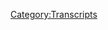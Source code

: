 {{Transcript
    | title         = [[146: April 4, 2018]]
    | caption       = [https://knowledgefight.libsyn.com/knowledge-fight-april-4-2018 Listen to this episode on Libsyn]
    | episodeNumber = [[146: April 4, 2018|146]]
    | length        = 01:52:15
}}

{{MessageBox
    | header     = Warning: Bot Generated Content
    | text       = This transcript was automatically generated by transcription software and likely contains many mistakes and misattributions. Please check the audio for definitive quotes, attribution, and context.
    | image      = N3yvass4myg91.webp
    | imagewidth = 50px
    | id         = warning
}}

{{TranscriptBlock
    | name      = Unknown Speaker
    | timestamp = 00:00:00.000
    | text      = Andy and Kansas you're on the air. Thanks for holding
}}

{{TranscriptBlock
    | name      = Unknown Speaker
    | timestamp = 00:00:03.839
    | text      = Hello Alex, I'm a person color. I'm a huge fan. I love your work. I love you. Hey everybody welcome back to knowledge fight
}}

{{TranscriptBlock
    | name      = Unknown Speaker
    | timestamp = 00:00:09.740
    | text      = I'm Dan. I'm Jordan. We're a couple dudes like to sit around drink novelty beverages and talk a little bit about Alex Jones indeed
}}

{{TranscriptBlock
    | name      = Unknown Speaker
    | timestamp = 00:00:15.800
    | text      = We are Dan. That's what we do. It's been our stated objective
}}

{{TranscriptBlock
    | name      = Unknown Speaker
    | timestamp = 00:00:20.000
    | text      = We're a long time now quite a while like we have a pretty significant body of work, but yeah
}}

{{TranscriptBlock
    | name      = Unknown Speaker
    | timestamp = 00:00:26.399
    | text      = I just say I say you've never heard this goddamn show before Dan. What would you?
}}

{{TranscriptBlock
    | name      = Unknown Speaker
    | timestamp = 00:00:31.559
    | text      = Say our hook is to inspire people to listen
}}

{{TranscriptBlock
    | name      = Unknown Speaker
    | timestamp = 00:00:34.880
    | text      = I would say that people will find the dynamic
}}

{{TranscriptBlock
    | name      = Unknown Speaker
    | timestamp = 00:00:37.039
    | text      = Interesting between a person who spends all of their time studying Alex Jones
}}

{{TranscriptBlock
    | name      = Unknown Speaker
    | timestamp = 00:00:42.000
    | text      = Me who doesn't know anything about Alex in the person of you yes guys. This is there's gonna be fun
}}

{{TranscriptBlock
    | name      = Unknown Speaker
    | timestamp = 00:00:48.240
    | text      = We have a lot of the interesting stuff planned for y'all's to enjoy tonight, but before we get into the show
}}

{{TranscriptBlock
    | name      = Unknown Speaker
    | timestamp = 00:00:55.200
    | text      = I need to make a public apology. Yes, Dan you one of our please made a
}}

{{TranscriptBlock
    | name      = Unknown Speaker
    | timestamp = 00:01:00.920
    | text      = just
}}

{{TranscriptBlock
    | name      = Unknown Speaker
    | timestamp = 00:01:03.159
    | text      = Unstoppable mistake one of just just an egregious error that can never be a
}}

{{TranscriptBlock
    | name      = Unknown Speaker
    | timestamp = 00:01:10.120
    | text      = Apologized for well one of our principles and one of the things that we believe in is that when we get something wrong?
}}

{{TranscriptBlock
    | name      = Unknown Speaker
    | timestamp = 00:01:14.680
    | text      = And we are aware of it
}}

{{TranscriptBlock
    | name      = Unknown Speaker
    | timestamp = 00:01:16.120
    | text      = We must make it clear in as much of a public forum as possible right which is why we are not popular
}}

{{TranscriptBlock
    | name      = Unknown Speaker
    | timestamp = 00:01:22.159
    | text      = No, I put out an article wherein I went and investigated the radio stations that Alex Jones is on and to the conclusion that
}}

{{TranscriptBlock
    | name      = Unknown Speaker
    | timestamp = 00:01:30.000
    | text      = I came to I found 32 stations that he was on in the United States however
}}

{{TranscriptBlock
    | name      = Unknown Speaker
    | timestamp = 00:01:35.000
    | text      = I accidentally stumbled onto another list of Alex Jones affiliates last night
}}

{{TranscriptBlock
    | name      = Unknown Speaker
    | timestamp = 00:01:40.000
    | text      = And I went through all of them a bunch of them were not accurate
}}

{{TranscriptBlock
    | name      = Unknown Speaker
    | timestamp = 00:01:44.439
    | text      = They have dropped him great some a couple were inconclusive, and I found ten additional stations that Alex is on so I can I
}}

{{TranscriptBlock
    | name      = Unknown Speaker
    | timestamp = 00:01:53.280
    | text      = Can reasonably say at this point that Alex Jones may be on 42 stations in the United States
}}

{{TranscriptBlock
    | name      = Unknown Speaker
    | timestamp = 00:01:58.040
    | text      = And I would like to well that changes my view on this entirely
}}

{{TranscriptBlock
    | name      = Unknown Speaker
    | timestamp = 00:02:01.920
    | text      = I would like to apologize for the inaccuracy of the first version of the article the article has been updated, but
}}

{{TranscriptBlock
    | name      = Unknown Speaker
    | timestamp = 00:02:08.000
    | text      = Again, it doesn't matter
}}

{{TranscriptBlock
    | name      = Unknown Speaker
    | timestamp = 00:02:10.000
    | text      = No! Because Sean Hannity is on 500 something Glenn Beck is on 500 something radio stations Rush Limbaugh's on
}}

{{TranscriptBlock
    | name      = Unknown Speaker
    | timestamp = 00:02:18.280
    | text      = 590 radio stations it doesn't matter the difference between 30 and 40 is very all I know is that in those
}}

{{TranscriptBlock
    | name      = Unknown Speaker
    | timestamp = 00:02:26.080
    | text      = Extra 10 radio stations that you've you've discovered
}}

{{TranscriptBlock
    | name      = Unknown Speaker
    | timestamp = 00:02:29.439
    | text      = That's 10% of the United States. We discovered that 10% of the United States
}}

{{TranscriptBlock
    | name      = Unknown Speaker
    | timestamp = 00:02:33.199
    | text      = That's where the other 30 million were we're hanging out on it all makes sense. Yeah, yeah
}}

{{TranscriptBlock
    | name      = Unknown Speaker
    | timestamp = 00:02:39.439
    | text      = Yeah, we put it together also tonight. We are drinking white claw
}}

{{TranscriptBlock
    | name      = Unknown Speaker
    | timestamp = 00:02:42.360
    | text      = We are finishing the white claw hard seltzer which which I discovered it
}}

{{TranscriptBlock
    | name      = Unknown Speaker
    | timestamp = 00:02:47.560
    | text      = Describes itself as the purest hard seltzer in the world which I do not understand you're uncomfortable seltzer purity
}}

{{TranscriptBlock
    | name      = Unknown Speaker
    | timestamp = 00:02:54.039
    | text      = I don't know what that means
}}

{{TranscriptBlock
    | name      = Unknown Speaker
    | timestamp = 00:02:55.080
    | text      = I also don't think it's a worthy thing to hold up on a pedestal the purity of seltzer all I know is that
}}

{{TranscriptBlock
    | name      = Unknown Speaker
    | timestamp = 00:03:01.800
    | text      = All of these have a promise ring around them, so that is entirely possible
}}

{{TranscriptBlock
    | name      = Unknown Speaker
    | timestamp = 00:03:06.280
    | text      = I will say that it's actually a lot better, but I'm not super hungover
}}

{{TranscriptBlock
    | name      = Unknown Speaker
    | timestamp = 00:03:11.599
    | text      = Because of the last I usually helps last time we tried to drink these they tasted like shit
}}

{{TranscriptBlock
    | name      = Unknown Speaker
    | timestamp = 00:03:16.240
    | text      = And I was not over at all and they were delicious. Yeah, they're great now
}}

{{TranscriptBlock
    | name      = Unknown Speaker
    | timestamp = 00:03:19.840
    | text      = Yeah, so speaking of things that are great now. I'd like to give a shout out a couple of new donors
}}

{{TranscriptBlock
    | name      = Unknown Speaker
    | timestamp = 00:03:25.319
    | text      = What's going on out there Kevin?
}}

{{TranscriptBlock
    | name      = Unknown Speaker
    | timestamp = 00:03:27.479
    | text      = I'm a policy wonk. Thank you so much for joining us. Thank you very much Kevin Hart
}}

{{TranscriptBlock
    | name      = Unknown Speaker
    | timestamp = 00:03:31.520
    | text      = Maybe tweet about us you goddamn famous person on now. I'm sorry wait. Who's Kevin Kevin Hart? Oh you said Kevin Hart?
}}

{{TranscriptBlock
    | name      = Unknown Speaker
    | timestamp = 00:03:37.960
    | text      = I mean all right immediately got defensive of Kevin
}}

{{TranscriptBlock
    | name      = Unknown Speaker
    | timestamp = 00:03:42.599
    | text      = Just any Kevin or this yeah, yeah, we appreciate it very much should be Kevin Owens
}}

{{TranscriptBlock
    | name      = Unknown Speaker
    | timestamp = 00:03:48.159
    | text      = Also, I'd like to give a shout out to someone who did donate bumped it up. Hell. Yeah, we appreciate it
}}

{{TranscriptBlock
    | name      = Unknown Speaker
    | timestamp = 00:03:53.599
    | text      = Oh, so very much this lady is a delight so I could give a big old
}}

{{TranscriptBlock
    | name      = Unknown Speaker
    | timestamp = 00:03:57.439
    | text      = Thank you out to Sonia from Sweden Sonia from Sweden. You're a hero. You are now a technocrat
}}

{{TranscriptBlock
    | name      = Unknown Speaker
    | timestamp = 00:04:03.120
    | text      = I'm a policy wonk
}}

{{TranscriptBlock
    | name      = Unknown Speaker
    | timestamp = 00:04:07.360
    | text      = Someone someone sodomite sent me a bucket of poop daddy shark
}}

{{TranscriptBlock
    | name      = Unknown Speaker
    | timestamp = 00:04:12.560
    | text      = Jar-jar Binks has a Caribbean black accent. He's a loser little little titty, baby
}}

{{TranscriptBlock
    | name      = Unknown Speaker
    | timestamp = 00:04:19.439
    | text      = I don't want to hate black people. I renounce Jesus Christ. Thank you so much Sonia
}}

{{TranscriptBlock
    | name      = Unknown Speaker
    | timestamp = 00:04:24.699
    | text      = If
}}

{{TranscriptBlock
    | name      = Unknown Speaker
    | timestamp = 00:04:26.779
    | text      = You would like thank you so much
}}

{{TranscriptBlock
    | name      = Unknown Speaker
    | timestamp = 00:04:29.500
    | text      = Sonia if you'd like to become a policy wonk yourself you can by going to our website knowledge fight calm clicking the support the show
}}

{{TranscriptBlock
    | name      = Unknown Speaker
    | timestamp = 00:04:35.420
    | text      = Button we would appreciate it very much cuz hey look Soros ain't coming yeah
}}

{{TranscriptBlock
    | name      = Unknown Speaker
    | timestamp = 00:04:40.339
    | text      = No, I don't think it's happening, and I want to make this public declaration
}}

{{TranscriptBlock
    | name      = Unknown Speaker
    | timestamp = 00:04:43.899
    | text      = Just because you know what and let me let me be honest with you if you just want to say if you just want to
}}

{{TranscriptBlock
    | name      = Unknown Speaker
    | timestamp = 00:04:48.980
    | text      = Put a dollar bill inside of an envelope and don't don't put any address on there
}}

{{TranscriptBlock
    | name      = Unknown Speaker
    | timestamp = 00:04:54.459
    | text      = Chances are it will show up at our place. Yeah, probably yeah, I think so
}}

{{TranscriptBlock
    | name      = Unknown Speaker
    | timestamp = 00:04:57.899
    | text      = I think I believe that I want to make this public declaration because I think I've been wrestling with this okay
}}

{{TranscriptBlock
    | name      = Unknown Speaker
    | timestamp = 00:05:04.699
    | text      = With depression shout out to Marty DeRosa no although great great show sad to see it end very pretty soon
}}

{{TranscriptBlock
    | name      = Unknown Speaker
    | timestamp = 00:05:11.500
    | text      = I believe I don't know he's wrapping it up
}}

{{TranscriptBlock
    | name      = Unknown Speaker
    | timestamp = 00:05:14.019
    | text      = but the
}}

{{TranscriptBlock
    | name      = Unknown Speaker
    | timestamp = 00:05:16.379
    | text      = I've
}}

{{TranscriptBlock
    | name      = Unknown Speaker
    | timestamp = 00:05:17.259
    | text      = Come to a realization that I would reject Soros money if it was ever offered which let's be clear
}}

{{TranscriptBlock
    | name      = Unknown Speaker
    | timestamp = 00:05:22.300
    | text      = It has it will never be it has not been nor will it no
}}

{{TranscriptBlock
    | name      = Unknown Speaker
    | timestamp = 00:05:25.899
    | text      = But I realized that just based on how easy it is to attack that I wouldn't want that to be a piece of
}}

{{TranscriptBlock
    | name      = Unknown Speaker
    | timestamp = 00:05:31.500
    | text      = Who we are and and and what the perception of what we do is of course so I make this promise to the audience
}}

{{TranscriptBlock
    | name      = Unknown Speaker
    | timestamp = 00:05:37.300
    | text      = We will reject Soros money if it's ever offered and it has not been no
}}

{{TranscriptBlock
    | name      = Unknown Speaker
    | timestamp = 00:05:41.339
    | text      = Never will be and it would need to be God it would need to be a lot far
}}

{{TranscriptBlock
    | name      = Unknown Speaker
    | timestamp = 00:05:45.759
    | text      = It would need to be a lot far out is getting really smart in the chat room suggesting that
}}

{{TranscriptBlock
    | name      = Unknown Speaker
    | timestamp = 00:05:49.519
    | text      = We're just trying to neg
}}

{{TranscriptBlock
    | name      = Unknown Speaker
    | timestamp = 00:05:54.879
    | text      = I'm gonna be honest if we if Soros did offer us like three million dollars
}}

{{TranscriptBlock
    | name      = Unknown Speaker
    | timestamp = 00:06:00.120
    | text      = I would put that into a CD and let me tell you something. I would live off the interest
}}

{{TranscriptBlock
    | name      = Unknown Speaker
    | timestamp = 00:06:05.040
    | text      = Well, that's a whole different issue
}}

{{TranscriptBlock
    | name      = Unknown Speaker
    | timestamp = 00:06:08.040
    | text      = I'm just saying that if I if I have enough money to create a good financial strategy
}}

{{TranscriptBlock
    | name      = Unknown Speaker
    | timestamp = 00:06:12.920
    | text      = I would do that and then I would begin voting Republican. I'm talking about him offering like 60 grand a year
}}

{{TranscriptBlock
    | name      = Unknown Speaker
    | timestamp = 00:06:18.519
    | text      = I can't handle the the capital gains tax on 1.5 million dollars
}}

{{TranscriptBlock
    | name      = Unknown Speaker
    | timestamp = 00:06:23.319
    | text      = Actually, we wouldn't split it equally. We you have to get I would say 2.5 not go to you nonsense. I'd take 500 nonsense
}}

{{TranscriptBlock
    | name      = Unknown Speaker
    | timestamp = 00:06:30.399
    | text      = Oh, yeah, but down the middle when it's three million dollars
}}

{{TranscriptBlock
    | name      = Unknown Speaker
    | timestamp = 00:06:35.800
    | text      = Anyway
}}

{{TranscriptBlock
    | name      = Unknown Speaker
    | timestamp = 00:06:37.199
    | text      = Guys the way we live at three million dollars would put us up for life
}}

{{TranscriptBlock
    | name      = Unknown Speaker
    | timestamp = 00:06:42.600
    | text      = Because we would live the exact same way. I wouldn't change the damn thing
}}

{{TranscriptBlock
    | name      = Unknown Speaker
    | timestamp = 00:06:45.600
    | text      = That's what everybody says and who knows if that's true. I might get a yacht
}}

{{TranscriptBlock
    | name      = Unknown Speaker
    | timestamp = 00:06:49.879
    | text      = You couldn't afford a yacht. I got a yacht on Lake, Michigan
}}

{{TranscriptBlock
    | name      = Unknown Speaker
    | timestamp = 00:06:54.360
    | text      = Anyway enough of this bullshit. Okay to business. All right today Jordan defeat the Huns indeed
}}

{{TranscriptBlock
    | name      = Unknown Speaker
    | timestamp = 00:06:59.360
    | text      = Okay, we will be going over the April 4th 2018 episode that is from Wednesday and
}}

{{TranscriptBlock
    | name      = Unknown Speaker
    | timestamp = 00:07:07.360
    | text      = Boy famously known as April Fool's Day. No the fourth 404. Yeah. What are you doing? I?
}}

{{TranscriptBlock
    | name      = Unknown Speaker
    | timestamp = 00:07:15.920
    | text      = I'm sorry. That joke was not found. No
}}

{{TranscriptBlock
    | name      = Unknown Speaker
    | timestamp = 00:07:21.639
    | text      = So
}}

{{TranscriptBlock
    | name      = Unknown Speaker
    | timestamp = 00:07:22.879
    | text      = This show is a mess. It is super messed up a lot of really stupid stuff happened
}}

{{TranscriptBlock
    | name      = Unknown Speaker
    | timestamp = 00:07:29.319
    | text      = It's the day right after the shooting at YouTube headquarters
}}

{{TranscriptBlock
    | name      = Unknown Speaker
    | timestamp = 00:07:33.120
    | text      = Okay, and weirdly Alex does not talk about that very much. That is weird
}}

{{TranscriptBlock
    | name      = Unknown Speaker
    | timestamp = 00:07:37.839
    | text      = It seems like the perfect one for him to talk about would think yes
}}

{{TranscriptBlock
    | name      = Unknown Speaker
    | timestamp = 00:07:41.439
    | text      = She's you know, like what a PETA activist like of course you would think that he would make hay out of it
}}

{{TranscriptBlock
    | name      = Unknown Speaker
    | timestamp = 00:07:48.000
    | text      = But he doesn't accept to sort of say like hey, it's interesting that no one's talking about this much
}}

{{TranscriptBlock
    | name      = Unknown Speaker
    | timestamp = 00:07:53.560
    | text      = Pretty sure everybody talked about it loudly. Yeah quite a bit, but then it sort of petered out a little bit
}}

{{TranscriptBlock
    | name      = Unknown Speaker
    | timestamp = 00:07:59.199
    | text      = But I think that's because no one died
}}

{{TranscriptBlock
    | name      = Unknown Speaker
    | timestamp = 00:08:01.199
    | text      = except for the shooter herself
}}

{{TranscriptBlock
    | name      = Unknown Speaker
    | timestamp = 00:08:04.319
    | text      = And that makes it a little bit less severe. We have more pressing issues
}}

{{TranscriptBlock
    | name      = Unknown Speaker
    | timestamp = 00:08:07.560
    | text      = Yeah, the conversations that people were having were articles that I read that I thought were really interesting about how
}}

{{TranscriptBlock
    | name      = Unknown Speaker
    | timestamp = 00:08:13.720
    | text      = California's gun laws
}}

{{TranscriptBlock
    | name      = Unknown Speaker
    | timestamp = 00:08:15.540
    | text      = Actually probably prevented this from being way worse, right? She didn't have an AR
}}

{{TranscriptBlock
    | name      = Unknown Speaker
    | timestamp = 00:08:20.480
    | text      = Yeah, yeah and statistics have shown that it doesn't you can't really stop someone from doing something like this
}}

{{TranscriptBlock
    | name      = Unknown Speaker
    | timestamp = 00:08:26.319
    | text      = But you can limit the number of people who get killed you can mitigate the damage hopefully and studies have
}}

{{TranscriptBlock
    | name      = Unknown Speaker
    | timestamp = 00:08:32.440
    | text      = Consistently shown that of course Alex doesn't want to engage with that flies counter to his narrative, right?
}}

{{TranscriptBlock
    | name      = Unknown Speaker
    | timestamp = 00:08:37.200
    | text      = But he does say one thing about the shooting and I think it's gonna infuriate you
}}

{{TranscriptBlock
    | name      = Unknown Speaker
    | timestamp = 00:08:41.279
    | text      = It made me pretty mad and it is how we start our investigation great off to a good go of four four eighteen
}}

{{TranscriptBlock
    | name      = Unknown Speaker
    | timestamp = 00:08:49.159
    | text      = And I think it's terrible what happened at YouTube and the terrible that happened is employees of Google
}}

{{TranscriptBlock
    | name      = Unknown Speaker
    | timestamp = 00:08:53.220
    | text      = But this is what happens as
}}

{{TranscriptBlock
    | name      = Unknown Speaker
    | timestamp = 00:08:58.700
    | text      = Kennedy said what was his famous quote those that make peaceful elections
}}

{{TranscriptBlock
    | name      = Unknown Speaker
    | timestamp = 00:09:04.419
    | text      = Impossible make violent revolution inevitable. What do you think about that? How does that grab you?
}}

{{TranscriptBlock
    | name      = Unknown Speaker
    | timestamp = 00:09:14.379
    | text      = First off did Kennedy even say that I don't I don't think that's I think he's misattributed
}}

{{TranscriptBlock
    | name      = Unknown Speaker
    | timestamp = 00:09:18.620
    | text      = He's a yeah, I don't I don't think that I also he doesn't even understand the fucking quote
}}

{{TranscriptBlock
    | name      = Unknown Speaker
    | timestamp = 00:09:23.820
    | text      = No, did he not get the fucking point of that? No, no, not at all
}}

{{TranscriptBlock
    | name      = Unknown Speaker
    | timestamp = 00:09:28.700
    | text      = That runs counter to his entire narrative
}}

{{TranscriptBlock
    | name      = Unknown Speaker
    | timestamp = 00:09:31.620
    | text      = Somewhat but what what he's how he's pitching this and selling it to his audience. Is that like
}}

{{TranscriptBlock
    | name      = Unknown Speaker
    | timestamp = 00:09:38.419
    | text      = YouTube shouldn't have fucking banned her then. Yeah, but she didn't get banned
}}

{{TranscriptBlock
    | name      = Unknown Speaker
    | timestamp = 00:09:42.299
    | text      = She got she had her videos demonetized when YouTube changed its sort of structure
}}

{{TranscriptBlock
    | name      = Unknown Speaker
    | timestamp = 00:09:47.480
    | text      = And and that's something that's what they're well within their rights to do. They didn't ban or they didn't censor her
}}

{{TranscriptBlock
    | name      = Unknown Speaker
    | timestamp = 00:09:52.220
    | text      = They just changed their business model in such a way that smaller channels can't get ad revenue when they aren't
}}

{{TranscriptBlock
    | name      = Unknown Speaker
    | timestamp = 00:09:58.139
    | text      = They don't have ads on their videos anymore. Right? So that I mean it sucks for people I get that
}}

{{TranscriptBlock
    | name      = Unknown Speaker
    | timestamp = 00:10:03.580
    | text      = I empathize with that and I think it's probably shitty of YouTube in some ways, but it's not it's not ethically wrong
}}

{{TranscriptBlock
    | name      = Unknown Speaker
    | timestamp = 00:10:11.139
    | text      = It's not illegal and it's not banning people
}}

{{TranscriptBlock
    | name      = Unknown Speaker
    | timestamp = 00:10:13.179
    | text      = I mean at worst it's exploitative which is something that we have just accepted is but it's fine for
}}

{{TranscriptBlock
    | name      = Unknown Speaker
    | timestamp = 00:10:19.779
    | text      = Corporations to do but it's not necessarily
}}

{{TranscriptBlock
    | name      = Unknown Speaker
    | timestamp = 00:10:22.019
    | text      = Exploitative if you have these small channels that don't have ads on their videos
}}

{{TranscriptBlock
    | name      = Unknown Speaker
    | timestamp = 00:10:25.659
    | text      = That you're just giving a place where they can put them up sure your overall traffic rises
}}

{{TranscriptBlock
    | name      = Unknown Speaker
    | timestamp = 00:10:31.299
    | text      = But it's infinitesimal compared to the big channels that have millions of subscribers and hundreds of millions of views on their videos
}}

{{TranscriptBlock
    | name      = Unknown Speaker
    | timestamp = 00:10:38.500
    | text      = They're not hundreds of millions, but tens of millions of it
}}

{{TranscriptBlock
    | name      = Unknown Speaker
    | timestamp = 00:10:40.679
    | text      = It's still content that you are not
}}

{{TranscriptBlock
    | name      = Unknown Speaker
    | timestamp = 00:10:44.960
    | text      = Look if you're it's exploitative in terms of expectation
}}

{{TranscriptBlock
    | name      = Unknown Speaker
    | timestamp = 00:10:49.639
    | text      = Because they're pitching this idea of a world where you put videos up on YouTube and if you play your cards
}}

{{TranscriptBlock
    | name      = Unknown Speaker
    | timestamp = 00:10:56.080
    | text      = Right, and you're interesting you'll make money off it. Yeah when in reality, that's not the case. There's a very small
}}

{{TranscriptBlock
    | name      = Unknown Speaker
    | timestamp = 00:11:02.799
    | text      = Minority of people who are posting videos to YouTube that make any reasonable amount of money
}}

{{TranscriptBlock
    | name      = Unknown Speaker
    | timestamp = 00:11:07.279
    | text      = Right, of course and so they pitch this idea of like this is a way that you can build an audience and build an income
}}

{{TranscriptBlock
    | name      = Unknown Speaker
    | timestamp = 00:11:13.240
    | text      = Stream off of it, and I think that a lot of people are disenchanted by the idea of even that fantasy being taken away from them
}}

{{TranscriptBlock
    | name      = Unknown Speaker
    | timestamp = 00:11:20.320
    | text      = Yeah, it's like it's like Amway
}}

{{TranscriptBlock
    | name      = Unknown Speaker
    | timestamp = 00:11:23.320
    | text      = It's like being an Alex Jones sales pyramid scheme or whatever it is
}}

{{TranscriptBlock
    | name      = Unknown Speaker
    | timestamp = 00:11:29.360
    | text      = They they sell it hard and then it doesn't work out and they fuck you
}}

{{TranscriptBlock
    | name      = Unknown Speaker
    | timestamp = 00:11:34.220
    | text      = I admittedly don't understand everything about this shooter or their motivations, but I will say that I was saying she
}}

{{TranscriptBlock
    | name      = Unknown Speaker
    | timestamp = 00:11:41.600
    | text      = Yeah, Alex is pitching a stupid narrative
}}

{{TranscriptBlock
    | name      = Unknown Speaker
    | timestamp = 00:11:45.799
    | text      = Fucking gun and she used it to shoot people. Yeah, there's that is a big problem. That's probably a foundational problem
}}

{{TranscriptBlock
    | name      = Unknown Speaker
    | timestamp = 00:11:53.440
    | text      = Yeah, and the other the other thing is that?
}}

{{TranscriptBlock
    | name      = Unknown Speaker
    | timestamp = 00:11:58.399
    | text      = I'm really I'm just uncomfortable with Alex's like this is what happens
}}

{{TranscriptBlock
    | name      = Unknown Speaker
    | timestamp = 00:12:02.899
    | text      = like
}}

{{TranscriptBlock
    | name      = Unknown Speaker
    | timestamp = 00:12:04.220
    | text      = Hmm. I mean, that's not okay. I mean what it would
}}

{{TranscriptBlock
    | name      = Unknown Speaker
    | timestamp = 00:12:08.039
    | text      = Frankly at this point. I I don't I I understand that reaction
}}

{{TranscriptBlock
    | name      = Unknown Speaker
    | timestamp = 00:12:12.580
    | text      = Like I understand that reaction not from Alex. That's true not getting his prior comment, but it's hard
}}

{{TranscriptBlock
    | name      = Unknown Speaker
    | timestamp = 00:12:18.779
    | text      = It's hard to not be a fucking anesthetized to this
}}

{{TranscriptBlock
    | name      = Unknown Speaker
    | timestamp = 00:12:23.460
    | text      = constant
}}

{{TranscriptBlock
    | name      = Unknown Speaker
    | timestamp = 00:12:24.539
    | text      = Unending stream of gun violence sure that for that has been going on for what?
}}

{{TranscriptBlock
    | name      = Unknown Speaker
    | timestamp = 00:12:29.779
    | text      = all of America it's been a while like it's it's something that will not be addressed and and the craziest thing is I
}}

{{TranscriptBlock
    | name      = Unknown Speaker
    | timestamp = 00:12:37.899
    | text      = think
}}

{{TranscriptBlock
    | name      = Unknown Speaker
    | timestamp = 00:12:38.659
    | text      = There's a there's a serious chance if we were to fucking do it that we could repeal the Second Amendment
}}

{{TranscriptBlock
    | name      = Unknown Speaker
    | timestamp = 00:12:46.139
    | text      = I bet we have more than two-thirds of states that would be willing to know I
}}

{{TranscriptBlock
    | name      = Unknown Speaker
    | timestamp = 00:12:51.179
    | text      = Disagree look at the fucking their state their legislatures wouldn't wouldn't agree to it
}}

{{TranscriptBlock
    | name      = Unknown Speaker
    | timestamp = 00:12:56.059
    | text      = But the people as a whole would the I don't believe that that's that's the problem
}}

{{TranscriptBlock
    | name      = Unknown Speaker
    | timestamp = 00:13:01.179
    | text      = It's that it would be the legislators that have to vote on that and and we could
}}

{{TranscriptBlock
    | name      = Unknown Speaker
    | timestamp = 00:13:07.500
    | text      = Know the governor's are not important whenever it comes into
}}

{{TranscriptBlock
    | name      = Unknown Speaker
    | timestamp = 00:13:11.179
    | text      = Repealing an amendment. I'm sure I'm gonna be corrected in the chat room almost to me right almost immediately
}}

{{TranscriptBlock
    | name      = Unknown Speaker
    | timestamp = 00:13:20.179
    | text      = That's how you have to do it yeah, there's no other way to repeal an amendment
}}

{{TranscriptBlock
    | name      = Unknown Speaker
    | timestamp = 00:13:23.580
    | text      = You can't just be like hey, let's get that one off there you have to now come up with another amendment
}}

{{TranscriptBlock
    | name      = Unknown Speaker
    | timestamp = 00:13:28.299
    | text      = That undoes what that amendment did which has I believe it's been done before yeah, it has yeah, that's why we can drink
}}

{{TranscriptBlock
    | name      = Unknown Speaker
    | timestamp = 00:13:36.179
    | text      = So that's the big reason. I'm literally doing yeah exactly you are literally repealed an amendment right now. Yeah um
}}

{{TranscriptBlock
    | name      = Unknown Speaker
    | timestamp = 00:13:43.940
    | text      = Sure, I disagree with you. I don't think it's possible, and I don't think it's necessary. I do think that
}}

{{TranscriptBlock
    | name      = Unknown Speaker
    | timestamp = 00:13:50.299
    | text      = Maybe the Supreme Court re
}}

{{TranscriptBlock
    | name      = Unknown Speaker
    | timestamp = 00:13:52.299
    | text      = Re looking at DC. What do we have now? No not until we start all right?
}}

{{TranscriptBlock
    | name      = Unknown Speaker
    | timestamp = 00:13:58.419
    | text      = So then that doesn't work either. We're we're we're fucked
}}

{{TranscriptBlock
    | name      = Unknown Speaker
    | timestamp = 00:14:00.899
    | text      = We're left where we are right which is of course why we're anesthetized to gun violence and because it's like there's no
}}

{{TranscriptBlock
    | name      = Unknown Speaker
    | timestamp = 00:14:08.940
    | text      = There's no real avenue to correct it. Yeah, I agree. It's mess
}}

{{TranscriptBlock
    | name      = Unknown Speaker
    | timestamp = 00:14:15.100
    | text      = And then the other thing too is that Alex always talks about victim disarmament zones being where shootings happen
}}

{{TranscriptBlock
    | name      = Unknown Speaker
    | timestamp = 00:14:21.419
    | text      = You know like schools. There's no guns in school, so that's where shooters go
}}

{{TranscriptBlock
    | name      = Unknown Speaker
    | timestamp = 00:14:27.220
    | text      = This is work. This is your workplace. Yeah, and you know workplace shootings are fairly common
}}

{{TranscriptBlock
    | name      = Unknown Speaker
    | timestamp = 00:14:32.500
    | text      = But also it's not like it's just a matter of people are disarmed at this Google headquarters. There's intense security
}}

{{TranscriptBlock
    | name      = Unknown Speaker
    | timestamp = 00:14:39.759
    | text      = Yeah, that's why she shot through the back door to get in you shot through the back door to get in
}}

{{TranscriptBlock
    | name      = Unknown Speaker
    | timestamp = 00:14:45.679
    | text      = That's my understand like a fucking movie. Yeah, because there's heavy security at the edges and stuff
}}

{{TranscriptBlock
    | name      = Unknown Speaker
    | timestamp = 00:14:51.440
    | text      = Yeah, and so I mean it's not a disarmament zone. It's not like a
}}

{{TranscriptBlock
    | name      = Unknown Speaker
    | timestamp = 00:14:55.740
    | text      = situation where hey
}}

{{TranscriptBlock
    | name      = Unknown Speaker
    | timestamp = 00:14:57.620
    | text      = You know the suggestion with Parkland is like let's arm teachers. That's fucking stupid now. You're turning to
}}

{{TranscriptBlock
    | name      = Unknown Speaker
    | timestamp = 00:15:04.100
    | text      = Disastrous world where you're teaching people with a threat of a gun and now you're like oh now
}}

{{TranscriptBlock
    | name      = Unknown Speaker
    | timestamp = 00:15:10.000
    | text      = You can't go to work without maybe people
}}

{{TranscriptBlock
    | name      = Unknown Speaker
    | timestamp = 00:15:12.000
    | text      = People your boss having a gun. Yeah, it seems like the the two solutions that are
}}

{{TranscriptBlock
    | name      = Unknown Speaker
    | timestamp = 00:15:19.840
    | text      = being
}}

{{TranscriptBlock
    | name      = Unknown Speaker
    | timestamp = 00:15:22.720
    | text      = Realistically proposed by either side are hey, let's limit guns cuz duh
}}

{{TranscriptBlock
    | name      = Unknown Speaker
    | timestamp = 00:15:29.559
    | text      = And the other side is hey, what if everybody had a gun nobody be shooting anybody? Mm-hmm
}}

{{TranscriptBlock
    | name      = Unknown Speaker
    | timestamp = 00:15:35.320
    | text      = That's it. We're legitimately pushing ever closer to the deep space 9-millimeter video becoming reality
}}

{{TranscriptBlock
    | name      = Unknown Speaker
    | timestamp = 00:15:42.080
    | text      = Yeah, everyone in society had a Mexican standoff with each other, huh? Huh? Yeah
}}

{{TranscriptBlock
    | name      = Unknown Speaker
    | timestamp = 00:15:46.960
    | text      = So in this next clip Alex talks about a new
}}

{{TranscriptBlock
    | name      = Unknown Speaker
    | timestamp = 00:15:50.840
    | text      = Initiative that Trump is probably maybe thinking about I have no idea great
}}

{{TranscriptBlock
    | name      = Unknown Speaker
    | timestamp = 00:15:55.240
    | text      = I think this is bad and I think if anybody else did it Alex would be super against it
}}

{{TranscriptBlock
    | name      = Unknown Speaker
    | timestamp = 00:16:00.120
    | text      = But of course because Trump's doing it. He's thrilled gotta support it from Jerome
}}

{{TranscriptBlock
    | name      = Unknown Speaker
    | timestamp = 00:16:04.159
    | text      = Korsy sources and my other sources in the White House
}}

{{TranscriptBlock
    | name      = Unknown Speaker
    | timestamp = 00:16:07.919
    | text      = I was told months ago that he's been talking to Peter Thiel and then he's been talking to other
}}

{{TranscriptBlock
    | name      = Unknown Speaker
    | timestamp = 00:16:13.039
    | text      = Folks like Elon Musk Peter
}}

{{TranscriptBlock
    | name      = Unknown Speaker
    | timestamp = 00:16:14.980
    | text      = They are developing a plan with his new 2020 campaign head who was just their tech head who's a great guy as well
}}

{{TranscriptBlock
    | name      = Unknown Speaker
    | timestamp = 00:16:21.080
    | text      = I'm told he to go after leftist
}}

{{TranscriptBlock
    | name      = Unknown Speaker
    | timestamp = 00:16:24.279
    | text      = Monopolies in the internet which is Facebook Twitter Google the axios saying that Trump loves Facebook is not true
}}

{{TranscriptBlock
    | name      = Unknown Speaker
    | timestamp = 00:16:31.419
    | text      = He does say oh
}}

{{TranscriptBlock
    | name      = Unknown Speaker
    | timestamp = 00:16:34.259
    | text      = You know if other people are getting censored that's a problem. But at least I'll break through it
}}

{{TranscriptBlock
    | name      = Unknown Speaker
    | timestamp = 00:16:37.720
    | text      = That's what he says. He goes they don't censor me, but
}}

{{TranscriptBlock
    | name      = Unknown Speaker
    | timestamp = 00:16:40.379
    | text      = He's now learning that all these channels that amplify him and then and the channels that carry his speeches are being banned on Facebook
}}

{{TranscriptBlock
    | name      = Unknown Speaker
    | timestamp = 00:16:47.539
    | text      = He is getting brief. Let me just tell Facebook
}}

{{TranscriptBlock
    | name      = Unknown Speaker
    | timestamp = 00:16:50.379
    | text      = He's been briefed face to face by three people
}}

{{TranscriptBlock
    | name      = Unknown Speaker
    | timestamp = 00:16:53.200
    | text      = I know in the last month doubt this is true that he is being turned down his volume from 11
}}

{{TranscriptBlock
    | name      = Unknown Speaker
    | timestamp = 00:16:58.940
    | text      = Aka spinal tap down to about a one or maybe a point five. It's it's less than ten percent of what it was
}}

{{TranscriptBlock
    | name      = Unknown Speaker
    | timestamp = 00:17:06.099
    | text      = Ahead of the midterms. They're dialing everybody back Congress women running for Congress again
}}

{{TranscriptBlock
    | name      = Unknown Speaker
    | timestamp = 00:17:11.259
    | text      = You know been banned people running for Congress are having their very milk toast videos banned on Twitter and Facebook and YouTube
}}

{{TranscriptBlock
    | name      = Unknown Speaker
    | timestamp = 00:17:17.099
    | text      = They're not letting them share them. They're they're they're banning them. Yeah, those milk toasts all of those shootings
}}

{{TranscriptBlock
    | name      = Unknown Speaker
    | timestamp = 00:17:22.619
    | text      = There are false flag videos teal to talk regulation of big tech. And so that is the big enchilada
}}

{{TranscriptBlock
    | name      = Unknown Speaker
    | timestamp = 00:17:29.299
    | text      = It's always fun because Alex says everything's a big enchilada, but also right there at the end
}}

{{TranscriptBlock
    | name      = Unknown Speaker
    | timestamp = 00:17:34.859
    | text      = Trump is pushing for
}}

{{TranscriptBlock
    | name      = Unknown Speaker
    | timestamp = 00:17:37.019
    | text      = Regulation. Yeah of big company. It's a great idea as long as it supports or benefits conservatives
}}

{{TranscriptBlock
    | name      = Unknown Speaker
    | timestamp = 00:17:44.019
    | text      = Regulation is great. It's wonderful. It's a great thing whenever it helps you. Uh-huh. It's odd that you're not for regulation
}}

{{TranscriptBlock
    | name      = Unknown Speaker
    | timestamp = 00:17:51.619
    | text      = Mm-hmm, but whenever regulation is good for you. Mm-hmm. It almost seems hypocritical Dan
}}

{{TranscriptBlock
    | name      = Unknown Speaker
    | timestamp = 00:17:57.579
    | text      = Oh, and I mean, I'm sure it look frankly it's like a this business doesn't want to put up with my bullshit regulate them
}}

{{TranscriptBlock
    | name      = Unknown Speaker
    | timestamp = 00:18:04.380
    | text      = Yeah, hey
}}

{{TranscriptBlock
    | name      = Unknown Speaker
    | timestamp = 00:18:06.420
    | text      = The the government wants to say that there's emission standards because you know, some cities are
}}

{{TranscriptBlock
    | name      = Unknown Speaker
    | timestamp = 00:18:15.819
    | text      = Some cities have unbreathable air
}}

{{TranscriptBlock
    | name      = Unknown Speaker
    | timestamp = 00:18:17.819
    | text      = Also, the very concept of a leftist monopoly is an oxymoron
}}

{{TranscriptBlock
    | name      = Unknown Speaker
    | timestamp = 00:18:24.380
    | text      = That is not a possible thing. Well, if you are a leftist you are aware that
}}

{{TranscriptBlock
    | name      = Unknown Speaker
    | timestamp = 00:18:30.539
    | text      = monopolies are inherently
}}

{{TranscriptBlock
    | name      = Unknown Speaker
    | timestamp = 00:18:33.059
    | text      = Damaging to any functioning society. I think there's some left-leaning movements over history that have veered towards bad
}}

{{TranscriptBlock
    | name      = Unknown Speaker
    | timestamp = 00:18:41.259
    | text      = economic
}}

{{TranscriptBlock
    | name      = Unknown Speaker
    | timestamp = 00:18:42.460
    | text      = Alignments, but that's as they became
}}

{{TranscriptBlock
    | name      = Unknown Speaker
    | timestamp = 00:18:44.460
    | text      = Authoritarian systems, you know, it's not it's not which again if you are a leftist you cannot be for an
}}

{{TranscriptBlock
    | name      = Unknown Speaker
    | timestamp = 00:18:52.740
    | text      = Authoritarian system in principle. It's tough. We're gonna get more into this in a minute in a fun way
}}

{{TranscriptBlock
    | name      = Unknown Speaker
    | timestamp = 00:18:58.299
    | text      = Okay, you're not gonna it might be fun. It's fun to me
}}

{{TranscriptBlock
    | name      = Unknown Speaker
    | timestamp = 00:19:02.339
    | text      = Because you love torturing me. Well, just I like reading things. Yeah, and I've
}}

{{TranscriptBlock
    | name      = Unknown Speaker
    | timestamp = 00:19:08.140
    | text      = Got a lot of research going on. I have a wall of text to read to you
}}

{{TranscriptBlock
    | name      = Unknown Speaker
    | timestamp = 00:19:11.980
    | text      = So you're gonna infuriate me and then delight in your research
}}

{{TranscriptBlock
    | name      = Unknown Speaker
    | timestamp = 00:19:15.740
    | text      = I'm kind of sick of the bullshit about something and it comes to a head on this episode
}}

{{TranscriptBlock
    | name      = Unknown Speaker
    | timestamp = 00:19:19.740
    | text      = And I just want to I want to clear the air about some stuff, right?
}}

{{TranscriptBlock
    | name      = Unknown Speaker
    | timestamp = 00:19:23.180
    | text      = But before that on this episode if it's about Roseanne, I'm gonna kill you. It's not I don't really care about that. Although
}}

{{TranscriptBlock
    | name      = Unknown Speaker
    | timestamp = 00:19:30.819
    | text      = I'm kind of sick of that too. Yeah
}}

{{TranscriptBlock
    | name      = Unknown Speaker
    | timestamp = 00:19:34.420
    | text      = Something I'm not sick of is Alex making stupid love it love the transition Dan and his next claim Alex Jones
}}

{{TranscriptBlock
    | name      = Unknown Speaker
    | timestamp = 00:19:40.220
    | text      = Announces that next week. He's gonna be in Washington DC
}}

{{TranscriptBlock
    | name      = Unknown Speaker
    | timestamp = 00:19:44.339
    | text      = But why why?
}}

{{TranscriptBlock
    | name      = Unknown Speaker
    | timestamp = 00:19:46.619
    | text      = So here is one announcement. I do want to go ahead and make for everyone and
}}

{{TranscriptBlock
    | name      = Unknown Speaker
    | timestamp = 00:19:52.380
    | text      = There's a video breaking it down on
}}

{{TranscriptBlock
    | name      = Unknown Speaker
    | timestamp = 00:19:55.500
    | text      = info wars
}}

{{TranscriptBlock
    | name      = Unknown Speaker
    | timestamp = 00:19:57.099
    | text      = calm
}}

{{TranscriptBlock
    | name      = Unknown Speaker
    | timestamp = 00:19:58.579
    | text      = Democrat plan to repeal First Amendment discovered
}}

{{TranscriptBlock
    | name      = Unknown Speaker
    | timestamp = 00:20:01.579
    | text      = Alex Jones to hold press conference against Soros backed lawsuits on Tuesday April 10th
}}

{{TranscriptBlock
    | name      = Unknown Speaker
    | timestamp = 00:20:11.099
    | text      = Myself truly will make a statement and take questions from the press in Washington DC
}}

{{TranscriptBlock
    | name      = Unknown Speaker
    | timestamp = 00:20:16.220
    | text      = Yep, before we I can't wait to watch that. He's also gonna be it's a three-hour press conference
}}

{{TranscriptBlock
    | name      = Unknown Speaker
    | timestamp = 00:20:21.779
    | text      = He's just doing his show from the play. Well, I can't wait for that episode
}}

{{TranscriptBlock
    | name      = Unknown Speaker
    | timestamp = 00:20:25.220
    | text      = It's gonna be amazing all about it
}}

{{TranscriptBlock
    | name      = Unknown Speaker
    | timestamp = 00:20:26.779
    | text      = but also I want to be clear about this because this is something that I had to look into because of the
}}

{{TranscriptBlock
    | name      = Unknown Speaker
    | timestamp = 00:20:31.059
    | text      = Larry Sinclair research that I did remember the guy who claimed he yeah smoked crack and blew Obama in a limo
}}

{{TranscriptBlock
    | name      = Unknown Speaker
    | timestamp = 00:20:36.259
    | text      = Yeah, and is a completely lunatic individual
}}

{{TranscriptBlock
    | name      = Unknown Speaker
    | timestamp = 00:20:40.099
    | text      = He you can just rent out the press club
}}

{{TranscriptBlock
    | name      = Unknown Speaker
    | timestamp = 00:20:42.420
    | text      = That's why he did a press conference at the press club. Alex Jones is just paying to rent out a room at the press club
}}

{{TranscriptBlock
    | name      = Unknown Speaker
    | timestamp = 00:20:48.180
    | text      = That's nice. They don't have editorial oversight of like who comes and does a press conference. They just allow people to do it. So
}}

{{TranscriptBlock
    | name      = Unknown Speaker
    | timestamp = 00:20:56.099
    | text      = Congratulations, Alex. You're trying to air like
}}

{{TranscriptBlock
    | name      = Unknown Speaker
    | timestamp = 00:20:58.099
    | text      = How much does it cost? It's not it's probably not cheap. Yeah, that's a good point Larry Sinclair
}}

{{TranscriptBlock
    | name      = Unknown Speaker
    | timestamp = 00:21:03.500
    | text      = I was gonna say I think we should I think we should definitely press conference. I'll look into it
}}

{{TranscriptBlock
    | name      = Unknown Speaker
    | timestamp = 00:21:08.099
    | text      = Yeah, let's let's fly to DC and give a press conference. Let's finish this clip and then we'll
}}

{{TranscriptBlock
    | name      = Unknown Speaker
    | timestamp = 00:21:13.500
    | text      = Okay, look up numbers
}}

{{TranscriptBlock
    | name      = Unknown Speaker
    | timestamp = 00:21:15.660
    | text      = On the anti free speech lawsuits targeting his First Amendment rights the National Press Club in Washington, DC
}}

{{TranscriptBlock
    | name      = Unknown Speaker
    | timestamp = 00:21:22.619
    | text      = Zinger room 9 a.m
}}

{{TranscriptBlock
    | name      = Unknown Speaker
    | timestamp = 00:21:27.539
    | text      = Eastern and
}}

{{TranscriptBlock
    | name      = Unknown Speaker
    | timestamp = 00:21:28.859
    | text      = It'll go for three hours. I'm also gonna broadcast from there
}}

{{TranscriptBlock
    | name      = Unknown Speaker
    | timestamp = 00:21:33.339
    | text      = Got around to this, but I'm gonna call c-span and say don't you think you should also carry this everybody?
}}

{{TranscriptBlock
    | name      = Unknown Speaker
    | timestamp = 00:21:37.539
    | text      = You should call c-span right now. The listeners should say hey carry this live streams
}}

{{TranscriptBlock
    | name      = Unknown Speaker
    | timestamp = 00:21:42.019
    | text      = The press conference will be available at info wars comm for my show
}}

{{TranscriptBlock
    | name      = Unknown Speaker
    | timestamp = 00:21:45.059
    | text      = To attend the press conference press must RSVP via email at and we have that linked
}}

{{TranscriptBlock
    | name      = Unknown Speaker
    | timestamp = 00:21:53.700
    | text      = M-e-d-i-a-l-n-t at info wars comm and I don't know why we have such a weird
}}

{{TranscriptBlock
    | name      = Unknown Speaker
    | timestamp = 00:22:03.539
    | text      = Weird weird email name for that. I want to change that and then change it the press release and have you both there
}}

{{TranscriptBlock
    | name      = Unknown Speaker
    | timestamp = 00:22:09.740
    | text      = I mean we could have like
}}

{{TranscriptBlock
    | name      = Unknown Speaker
    | timestamp = 00:22:11.740
    | text      = a shooter supercalifragilisticexpialidocious
}}

{{TranscriptBlock
    | name      = Unknown Speaker
    | timestamp = 00:22:16.539
    | text      = How do you spell that as that's the name make it as hard as possible. That's that's a I
}}

{{TranscriptBlock
    | name      = Unknown Speaker
    | timestamp = 00:22:21.099
    | text      = Know media int I know I know I just want to change it. I just I just read this here
}}

{{TranscriptBlock
    | name      = Unknown Speaker
    | timestamp = 00:22:24.779
    | text      = I don't know where I'm mad. I just it's I just do this live on here. This is it's cockamamie name
}}

{{TranscriptBlock
    | name      = Unknown Speaker
    | timestamp = 00:22:29.220
    | text      = anyways, and
}}

{{TranscriptBlock
    | name      = Unknown Speaker
    | timestamp = 00:22:36.140
    | text      = Long Paul then put Alex Jones National Press Club speech in
}}

{{TranscriptBlock
    | name      = Unknown Speaker
    | timestamp = 00:22:39.180
    | text      = Email subject why not? I didn't write this press release. We don't we know you didn't I
}}

{{TranscriptBlock
    | name      = Unknown Speaker
    | timestamp = 00:22:45.779
    | text      = Never learned how to read
}}

{{TranscriptBlock
    | name      = Unknown Speaker
    | timestamp = 00:22:47.779
    | text      = Yeah, I made the what the end result of this is going to be is like I hope someone slips through the cracks and can
}}

{{TranscriptBlock
    | name      = Unknown Speaker
    | timestamp = 00:22:53.460
    | text      = Ask him real questions, but it's gonna be like Jerome Corsi is gonna be there asking questions. Yeah, it'll just be a roundtable of dicks
}}

{{TranscriptBlock
    | name      = Unknown Speaker
    | timestamp = 00:23:01.140
    | text      = It's gonna but use me Alex. I've heard your dick is huge. Can you comment on no comment?
}}

{{TranscriptBlock
    | name      = Unknown Speaker
    | timestamp = 00:23:08.940
    | text      = But yes, okay. I
}}

{{TranscriptBlock
    | name      = Unknown Speaker
    | timestamp = 00:23:11.420
    | text      = Have sources that it yes
}}

{{TranscriptBlock
    | name      = Unknown Speaker
    | timestamp = 00:23:14.619
    | text      = Excuse me Alex. It will be I understand you're the smartest child that's ever been
}}

{{TranscriptBlock
    | name      = Unknown Speaker
    | timestamp = 00:23:20.180
    | text      = I honestly think we might have to do an emergency episode next week because this is on a Tuesday
}}

{{TranscriptBlock
    | name      = Unknown Speaker
    | timestamp = 00:23:25.019
    | text      = Like we might have to because this is going to be a zoo. It's going to be the most ridiculous thing
}}

{{TranscriptBlock
    | name      = Unknown Speaker
    | timestamp = 00:23:30.299
    | text      = And who knows he's trying to make it as hard as possible for the media to RSVP. Apparently he's broadcasting
}}

{{TranscriptBlock
    | name      = Unknown Speaker
    | timestamp = 00:23:37.140
    | text      = It we can watch it. He doesn't want to we're the press
}}

{{TranscriptBlock
    | name      = Unknown Speaker
    | timestamp = 00:23:40.259
    | text      = He doesn't want anybody to go there so spoiler alert on Thursday's show this week
}}

{{TranscriptBlock
    | name      = Unknown Speaker
    | timestamp = 00:23:44.640
    | text      = He announces that at that press conference. He's going to name the first two people he's suing of
}}

{{TranscriptBlock
    | name      = Unknown Speaker
    | timestamp = 00:23:50.380
    | text      = ten quote unquote
}}

{{TranscriptBlock
    | name      = Unknown Speaker
    | timestamp = 00:23:52.460
    | text      = enemies of the Republic
}}

{{TranscriptBlock
    | name      = Unknown Speaker
    | timestamp = 00:23:54.819
    | text      = All right. All right. I want that brief. I want that brief Dan. I want to read that
}}

{{TranscriptBlock
    | name      = Unknown Speaker
    | timestamp = 00:23:59.980
    | text      = I want to file an amicus brief because I hate em in enemies of the Republic. I also hope we're one of them
}}

{{TranscriptBlock
    | name      = Unknown Speaker
    | timestamp = 00:24:06.099
    | text      = I hope oh, that would be great against hope. Yeah, we would have we would have gotten a letter by now, right?
}}

{{TranscriptBlock
    | name      = Unknown Speaker
    | timestamp = 00:24:11.700
    | text      = I would think so. Yeah, but man how great would it be? Oh, I'd love it
}}

{{TranscriptBlock
    | name      = Unknown Speaker
    | timestamp = 00:24:15.859
    | text      = I also can't wait to see what these ten enemies are gonna be because I think it's probably just the people who are suing him
}}

{{TranscriptBlock
    | name      = Unknown Speaker
    | timestamp = 00:24:20.779
    | text      = Yeah, I assume the course just all counter suits counter suits
}}

{{TranscriptBlock
    | name      = Unknown Speaker
    | timestamp = 00:24:23.700
    | text      = Yeah, and then the Pope is gonna be named in there because he thinks the Pope is suing him
}}

{{TranscriptBlock
    | name      = Unknown Speaker
    | timestamp = 00:24:27.700
    | text      = Well, the Pope is an enemy of the Republic. It depends on what you think. The Republic is it's a it's a great restaurant
}}

{{TranscriptBlock
    | name      = Unknown Speaker
    | timestamp = 00:24:34.900
    | text      = It is a book by Plato. Oh, that's true
}}

{{TranscriptBlock
    | name      = Unknown Speaker
    | timestamp = 00:24:38.740
    | text      = Anyway, hopes have always hated Plato in this next clip. Alex is talking about dem leftists
}}

{{TranscriptBlock
    | name      = Unknown Speaker
    | timestamp = 00:24:45.059
    | text      = who the leftists are
}}

{{TranscriptBlock
    | name      = Unknown Speaker
    | timestamp = 00:24:47.380
    | text      = They're a scourge. Oh, there's scourge of the world. They they are with their with their
}}

{{TranscriptBlock
    | name      = Unknown Speaker
    | timestamp = 00:24:53.200
    | text      = Monopolies. Mm-hmm, and they're they're repealing the First Amendment's which you know Peter Thiel
}}

{{TranscriptBlock
    | name      = Unknown Speaker
    | timestamp = 00:25:00.640
    | text      = Loves the First Amendment, especially absolutely
}}

{{TranscriptBlock
    | name      = Unknown Speaker
    | timestamp = 00:25:04.240
    | text      = Absolutely has never tried to infringe upon First Amendment right demonstrated his commitment to commitment
}}

{{TranscriptBlock
    | name      = Unknown Speaker
    | timestamp = 00:25:10.880
    | text      = Yeah in this next clip though. Alex is probably I guess he's seen some
}}

{{TranscriptBlock
    | name      = Unknown Speaker
    | timestamp = 00:25:16.319
    | text      = affluent leftists in Austin and
}}

{{TranscriptBlock
    | name      = Unknown Speaker
    | timestamp = 00:25:19.160
    | text      = Boy, oh go man. He's mad at them. No, not little go man. Yeah
}}

{{TranscriptBlock
    | name      = Unknown Speaker
    | timestamp = 00:25:22.079
    | text      = And then I just walk all over Austin and see UT students with mouse a tongue shirts on and they're not joking around like wearing
}}

{{TranscriptBlock
    | name      = Unknown Speaker
    | timestamp = 00:25:29.599
    | text      = An old Russian shirt or something. You know, this is CCP or whatever and they're into it and they love it
}}

{{TranscriptBlock
    | name      = Unknown Speaker
    | timestamp = 00:25:35.680
    | text      = And they got tattoos of it and they got smartphones and $100 $200 skinny jeans up grandpa
}}

{{TranscriptBlock
    | name      = Unknown Speaker
    | timestamp = 00:25:41.160
    | text      = I'm getting in nice cars their parents are paid for and you go this doesn't ideologically make any sense
}}

{{TranscriptBlock
    | name      = Unknown Speaker
    | timestamp = 00:25:45.960
    | text      = Yeah, it does. They want power and they want to direct everybody and they want to kill the Midwest. I
}}

{{TranscriptBlock
    | name      = Unknown Speaker
    | timestamp = 00:25:52.519
    | text      = Don't want to just reorganize things. They want a giant bloodletting. It's their religion
}}

{{TranscriptBlock
    | name      = Unknown Speaker
    | timestamp = 00:26:00.039
    | text      = They hate flyover basket. They hate bitter clingers Hillary hates you they all hate you
}}

{{TranscriptBlock
    | name      = Unknown Speaker
    | timestamp = 00:26:05.240
    | text      = It's in the WikiLeaks if you're black
}}

{{TranscriptBlock
    | name      = Unknown Speaker
    | timestamp = 00:26:06.839
    | text      = Okay
}}

{{TranscriptBlock
    | name      = Unknown Speaker
    | timestamp = 00:26:07.279
    | text      = You're white if you're Hispanic if you're Asian if you're a Christian if you're a conservative if you are self-sufficient
}}

{{TranscriptBlock
    | name      = Unknown Speaker
    | timestamp = 00:26:12.440
    | text      = If you are not a Satanist if you are not mentally ill they want
}}

{{TranscriptBlock
    | name      = Unknown Speaker
    | timestamp = 00:26:17.160
    | text      = To put you on a forced labor camp and watch you starve to death because it makes them feel powerful
}}

{{TranscriptBlock
    | name      = Unknown Speaker
    | timestamp = 00:26:23.160
    | text      = They want to rape your wife. Well, just like in East Germany in the theater or be involved
}}

{{TranscriptBlock
    | name      = Unknown Speaker
    | timestamp = 00:26:28.880
    | text      = You've got to have sex with the party officials. They want to be able to kill and rape whoever they want
}}

{{TranscriptBlock
    | name      = Unknown Speaker
    | timestamp = 00:26:34.000
    | text      = They want authoritarianism to carry out criminal operations and the raping of your children
}}

{{TranscriptBlock
    | name      = Unknown Speaker
    | timestamp = 00:26:40.839
    | text      = Well, their religion is pedophilia and torturing people to death and starving you to death and murdering you
}}

{{TranscriptBlock
    | name      = Unknown Speaker
    | timestamp = 00:26:48.279
    | text      = It's why they're God
}}

{{TranscriptBlock
    | name      = Unknown Speaker
    | timestamp = 00:26:50.400
    | text      = help round up Nazis when he was 14 15 16 for
}}

{{TranscriptBlock
    | name      = Unknown Speaker
    | timestamp = 00:26:55.799
    | text      = He's talking about George Soros. This is this is troubling if true. Hold on. Hold on. He's talking about George Soros there at the end
}}

{{TranscriptBlock
    | name      = Unknown Speaker
    | timestamp = 00:27:02.519
    | text      = He's like that's why their God is this guy but listen to this really quick
}}

{{TranscriptBlock
    | name      = Unknown Speaker
    | timestamp = 00:27:07.240
    | text      = It's why they're God
}}

{{TranscriptBlock
    | name      = Unknown Speaker
    | timestamp = 00:27:09.240
    | text      = help round up Nazis when he was 14 15 16 for his
}}

{{TranscriptBlock
    | name      = Unknown Speaker
    | timestamp = 00:27:13.920
    | text      = Stepfather and help round up thousands and told 60 minutes
}}

{{TranscriptBlock
    | name      = Unknown Speaker
    | timestamp = 00:27:17.279
    | text      = It was the best time of his life and he would do it over again, and he's not ashamed Alex
}}

{{TranscriptBlock
    | name      = Unknown Speaker
    | timestamp = 00:27:22.799
    | text      = I mean accidentally just said that Soros helped round up Nazis because he's he's just riffing. He's just doing his his thing
}}

{{TranscriptBlock
    | name      = Unknown Speaker
    | timestamp = 00:27:30.160
    | text      = He's just throwing it out, but boy that's intense. That is intense
}}

{{TranscriptBlock
    | name      = Unknown Speaker
    | timestamp = 00:27:33.880
    | text      = Can you imagine living in a headspace where you believe that was true? Like how how much that would make an impression on you?
}}

{{TranscriptBlock
    | name      = Unknown Speaker
    | timestamp = 00:27:40.119
    | text      = Yeah
}}

{{TranscriptBlock
    | name      = Unknown Speaker
    | timestamp = 00:27:40.359
    | text      = like if you lived in a world where you thought Alex was a credible source and you thought he knew anything the idea that he's
}}

{{TranscriptBlock
    | name      = Unknown Speaker
    | timestamp = 00:27:46.799
    | text      = Up there screaming about like our enemies want to watch you starve and rape your wife and children and create an authoritarian state
}}

{{TranscriptBlock
    | name      = Unknown Speaker
    | timestamp = 00:27:54.880
    | text      = like that's if if that's if you believe that then that is an existential threat on a level of
}}

{{TranscriptBlock
    | name      = Unknown Speaker
    | timestamp = 00:28:01.319
    | text      = Yes, of course, you would grab a gun and go to a fucking pizza joint or kill. Why wouldn't yeah, why wouldn't you?
}}

{{TranscriptBlock
    | name      = Unknown Speaker
    | timestamp = 00:28:07.579
    | text      = Yeah, I mean if you in the same way that politically no, I think if that's your if that's your worldview
}}

{{TranscriptBlock
    | name      = Unknown Speaker
    | timestamp = 00:28:14.160
    | text      = I don't think you have any choice. No, like if I believed that somebody was actually
}}

{{TranscriptBlock
    | name      = Unknown Speaker
    | timestamp = 00:28:19.460
    | text      = Trying to do that then the only rational response is to fight
}}

{{TranscriptBlock
    | name      = Unknown Speaker
    | timestamp = 00:28:26.059
    | text      = With guns or whatever not politically not politically. No that needs to be a
}}

{{TranscriptBlock
    | name      = Unknown Speaker
    | timestamp = 00:28:33.579
    | text      = Dressed you'd think yeah
}}

{{TranscriptBlock
    | name      = Unknown Speaker
    | timestamp = 00:28:36.980
    | text      = It's a mess. That's not good. No, I I think this rhetoric is incredibly dangerous could be but Alex
}}

{{TranscriptBlock
    | name      = Unknown Speaker
    | timestamp = 00:28:43.059
    | text      = Oh, you think they want to rape your wife is incredibly dangerous. I think it is when you're just riffing
}}

{{TranscriptBlock
    | name      = Unknown Speaker
    | timestamp = 00:28:49.099
    | text      = I'm not basing this on anything. Yep in this next clip though. Alex Jones gets into
}}

{{TranscriptBlock
    | name      = Unknown Speaker
    | timestamp = 00:28:54.180
    | text      = He gets into the sorrow stuff and he has a do you mean he gets into God stuff?
}}

{{TranscriptBlock
    | name      = Unknown Speaker
    | timestamp = 00:29:01.339
    | text      = Well, the leftists God. Yeah, exactly. He has a little bit of a breakdown on air and I think it's really funny
}}

{{TranscriptBlock
    | name      = Unknown Speaker
    | timestamp = 00:29:07.579
    | text      = In some ways, but it's also super not funny in other ways
}}

{{TranscriptBlock
    | name      = Unknown Speaker
    | timestamp = 00:29:10.980
    | text      = So this is a mic down clip because we got to enjoy the the nuances of Alex freaking out. Okay?
}}

{{TranscriptBlock
    | name      = Unknown Speaker
    | timestamp = 00:29:17.859
    | text      = It's why they're God
}}

{{TranscriptBlock
    | name      = Unknown Speaker
    | timestamp = 00:29:19.859
    | text      = help round up Nazis when he was 14 15 16 for his
}}

{{TranscriptBlock
    | name      = Unknown Speaker
    | timestamp = 00:29:24.579
    | text      = Stepfather and help round up thousands and told 60 minutes
}}

{{TranscriptBlock
    | name      = Unknown Speaker
    | timestamp = 00:29:27.900
    | text      = It was the best time of his life and he would do it over again, and he's not ashamed
}}

{{TranscriptBlock
    | name      = Unknown Speaker
    | timestamp = 00:29:33.059
    | text      = If somebody else didn't do it, he would have done it. And by the way, I've said this and I love everybody
}}

{{TranscriptBlock
    | name      = Unknown Speaker
    | timestamp = 00:29:41.059
    | text      = But when we put together two different compilations of that video
}}

{{TranscriptBlock
    | name      = Unknown Speaker
    | timestamp = 00:29:45.480
    | text      = From that transmission that I've aired before that they try to take down
}}

{{TranscriptBlock
    | name      = Unknown Speaker
    | timestamp = 00:29:52.359
    | text      = We didn't put it out with the parts where he said it was the best time of his life
}}

{{TranscriptBlock
    | name      = Unknown Speaker
    | timestamp = 00:29:57.039
    | text      = So I want another version of that but I'm gonna air today
}}

{{TranscriptBlock
    | name      = Unknown Speaker
    | timestamp = 00:30:01.039
    | text      = It didn't matter what happens. It's gonna air. In fact, I'll just air the whole thing that gets back
}}

{{TranscriptBlock
    | name      = Unknown Speaker
    | timestamp = 00:30:05.720
    | text      = Just get me the entire 60 minutes. That's what I'll do. I'll air the whole 12 minute segment. I will not be stopped
}}

{{TranscriptBlock
    | name      = Unknown Speaker
    | timestamp = 00:30:10.740
    | text      = As I get on my knees and back for something particularly I don't get it
}}

{{TranscriptBlock
    | name      = Unknown Speaker
    | timestamp = 00:30:17.299
    | text      = But I'm not the coma got that. I'm not in one
}}

{{TranscriptBlock
    | name      = Unknown Speaker
    | timestamp = 00:30:21.059
    | text      = I'm gonna stop that Nazi piece of crap and you're gonna stop him and he hates our guts. Well, we're coming for you. You got it
}}

{{TranscriptBlock
    | name      = Unknown Speaker
    | timestamp = 00:30:29.259
    | text      = But that's who they worship understand. He's their God because he's a killer
}}

{{TranscriptBlock
    | name      = Unknown Speaker
    | timestamp = 00:30:34.779
    | text      = They love it. They think it's sharp. They think it's sexy
}}

{{TranscriptBlock
    | name      = Unknown Speaker
    | timestamp = 00:30:38.119
    | text      = I
}}

{{TranscriptBlock
    | name      = Unknown Speaker
    | timestamp = 00:30:39.680
    | text      = Read about they worship was a big new Brzezinski
}}

{{TranscriptBlock
    | name      = Unknown Speaker
    | timestamp = 00:30:43.119
    | text      = Because he manipulated the camera rusion to killing millions and they just think the more people you've killed the more power you've got
}}

{{TranscriptBlock
    | name      = Unknown Speaker
    | timestamp = 00:30:51.799
    | text      = I'm gonna go to rebroadcast go get that clip. So
}}

{{TranscriptBlock
    | name      = Unknown Speaker
    | timestamp = 00:30:55.720
    | text      = Just gotta take action what it's all about
}}

{{TranscriptBlock
    | name      = Unknown Speaker
    | timestamp = 00:30:59.599
    | text      = Get out of the coma
}}

{{TranscriptBlock
    | name      = Unknown Speaker
    | timestamp = 00:31:01.400
    | text      = So this is yeah, I mean this is dark. That's fun. It's I enjoyed it
}}

{{TranscriptBlock
    | name      = Unknown Speaker
    | timestamp = 00:31:05.960
    | text      = It's fun because of the growling and how stupid I was
}}

{{TranscriptBlock
    | name      = Unknown Speaker
    | timestamp = 00:31:08.480
    | text      = I'm a big fan of anytime somebody dips into sinners in the hands of an angry guy. I'm always a big fan there. I
}}

{{TranscriptBlock
    | name      = Unknown Speaker
    | timestamp = 00:31:16.039
    | text      = Mean, this is this is next-level just a crock of shit. Yeah this to me like I
}}

{{TranscriptBlock
    | name      = Unknown Speaker
    | timestamp = 00:31:23.160
    | text      = We've talked about Soros a bit in the past about how Alex is wrong about him being a Nazi collaborator
}}

{{TranscriptBlock
    | name      = Unknown Speaker
    | timestamp = 00:31:29.400
    | text      = Frankly, we've talked about Soros too much we have but we haven't talked about him enough
}}

{{TranscriptBlock
    | name      = Unknown Speaker
    | timestamp = 00:31:34.680
    | text      = Quite frankly, okay
}}

{{TranscriptBlock
    | name      = Unknown Speaker
    | timestamp = 00:31:37.480
    | text      = because I just think that
}}

{{TranscriptBlock
    | name      = Unknown Speaker
    | timestamp = 00:31:40.640
    | text      = Look, I think that anytime you're a billionaire. You're probably a dick
}}

{{TranscriptBlock
    | name      = Unknown Speaker
    | timestamp = 00:31:47.000
    | text      = There's no way around that. No, I just think I definitely don't worship any billionaires
}}

{{TranscriptBlock
    | name      = Unknown Speaker
    | timestamp = 00:31:51.640
    | text      = No, as you know, I'm very staunchly anti billionaire and I think
}}

{{TranscriptBlock
    | name      = Unknown Speaker
    | timestamp = 00:31:57.880
    | text      = violently, so I think it's worthwhile to always have a default position of
}}

{{TranscriptBlock
    | name      = Unknown Speaker
    | timestamp = 00:32:02.799
    | text      = Skepticism and suspicion of people who are tremendously wealthy. Yeah now that said I
}}

{{TranscriptBlock
    | name      = Unknown Speaker
    | timestamp = 00:32:10.880
    | text      = Think that there's more we need to talk about as it relates to Soros because it's not enough that well
}}

{{TranscriptBlock
    | name      = Unknown Speaker
    | timestamp = 00:32:16.480
    | text      = You've got you've got your paragraphs right right ready. Now, don't you I read his memoirs
}}

{{TranscriptBlock
    | name      = Unknown Speaker
    | timestamp = 00:32:22.359
    | text      = I knew it. I knew it. I read some interviews with him and I have some really important things that I think people need to know
}}

{{TranscriptBlock
    | name      = Unknown Speaker
    | timestamp = 00:32:29.359
    | text      = You know people digest things better in a
}}

{{TranscriptBlock
    | name      = Unknown Speaker
    | timestamp = 00:32:34.000
    | text      = That's true. We should make memes about this
}}

{{TranscriptBlock
    | name      = Unknown Speaker
    | timestamp = 00:32:37.319
    | text      = The the issue that that I come down to is that literally everything that Alex Jones says about George Soros is not true
}}

{{TranscriptBlock
    | name      = Unknown Speaker
    | timestamp = 00:32:45.079
    | text      = The only thing that I guess could be said is true
}}

{{TranscriptBlock
    | name      = Unknown Speaker
    | timestamp = 00:32:48.480
    | text      = That Alex says is true is that he has worked to overthrow governments. That's true, but they were
}}

{{TranscriptBlock
    | name      = Unknown Speaker
    | timestamp = 00:32:54.640
    | text      = They were Soviet remnant governments, you know, they weren't free societies
}}

{{TranscriptBlock
    | name      = Unknown Speaker
    | timestamp = 00:33:00.000
    | text      = Yeah, they were oppressive regimes that existed in the crumbling of the the Soviet Union
}}

{{TranscriptBlock
    | name      = Unknown Speaker
    | timestamp = 00:33:06.039
    | text      = Yeah, so you have people like Slobodan Milosevic in Yugoslavia that he funded a bunch of youth groups
}}

{{TranscriptBlock
    | name      = Unknown Speaker
    | timestamp = 00:33:12.920
    | text      = Hey, you don't want to you don't want to try and take him down. That's that's bad student groups and like pro
}}

{{TranscriptBlock
    | name      = Unknown Speaker
    | timestamp = 00:33:18.500
    | text      = Freedom of speech groups and pro-democracy group right in Yugoslavia. He would give he sent millions of dollars worth of aid and
}}

{{TranscriptBlock
    | name      = Unknown Speaker
    | timestamp = 00:33:27.940
    | text      = photocopiers so they could create publications. Yeah that they could put out in order to
}}

{{TranscriptBlock
    | name      = Unknown Speaker
    | timestamp = 00:33:34.099
    | text      = elevate free thought in a
}}

{{TranscriptBlock
    | name      = Unknown Speaker
    | timestamp = 00:33:37.339
    | text      = Genocidal state that Slobodan Milosevic was running. So you have instances of that and Alex is
}}

{{TranscriptBlock
    | name      = Unknown Speaker
    | timestamp = 00:33:43.099
    | text      = Speaking the truth in some ways that he has worked against governments, right?
}}

{{TranscriptBlock
    | name      = Unknown Speaker
    | timestamp = 00:33:48.700
    | text      = But they are consistently across the board not
}}

{{TranscriptBlock
    | name      = Unknown Speaker
    | timestamp = 00:33:52.180
    | text      = democracies no and places where as opposed to
}}

{{TranscriptBlock
    | name      = Unknown Speaker
    | timestamp = 00:33:56.579
    | text      = Our old pals Kissinger and the entire United States who have worked tirelessly to overthrow
}}

{{TranscriptBlock
    | name      = Unknown Speaker
    | timestamp = 00:34:03.980
    | text      = Democratic governments if you want to go into fucking Iran. Oh
}}

{{TranscriptBlock
    | name      = Unknown Speaker
    | timestamp = 00:34:07.259
    | text      = Everybody's so mad at Iran. The reason you're mad is cuz of us. We're the ones who made that
}}

{{TranscriptBlock
    | name      = Unknown Speaker
    | timestamp = 00:34:14.099
    | text      = Dictatorship, that's us. That is owed to us
}}

{{TranscriptBlock
    | name      = Unknown Speaker
    | timestamp = 00:34:17.539
    | text      = We've overthrown so many Democratic Republic's because they didn't think that selling us
}}

{{TranscriptBlock
    | name      = Unknown Speaker
    | timestamp = 00:34:22.940
    | text      = All of their oil was such a great idea. They didn't trust the United States and man. We have sure proven them
}}

{{TranscriptBlock
    | name      = Unknown Speaker
    | timestamp = 00:34:30.300
    | text      = 100% right right there. I wouldn't trust the United States cuz I fucking don't right there
}}

{{TranscriptBlock
    | name      = Unknown Speaker
    | timestamp = 00:34:35.059
    | text      = I live here there is that but if you look at Soros is history
}}

{{TranscriptBlock
    | name      = Unknown Speaker
    | timestamp = 00:34:38.739
    | text      = That's not the stuff necessarily that he's been involved in and the open society has been involved. Yeah
}}

{{TranscriptBlock
    | name      = Unknown Speaker
    | timestamp = 00:34:43.760
    | text      = I'm not saying all of their history is perfect. Also frankly anybody who supports rebels against an evil
}}

{{TranscriptBlock
    | name      = Unknown Speaker
    | timestamp = 00:34:50.900
    | text      = Dictatorship, I'm kind of on board
}}

{{TranscriptBlock
    | name      = Unknown Speaker
    | timestamp = 00:34:52.940
    | text      = I also want to say this to the chat room
}}

{{TranscriptBlock
    | name      = Unknown Speaker
    | timestamp = 00:34:54.340
    | text      = The reason that my chair looks the way it does is because Selene climbs on the top of it and tears it all apart
}}

{{TranscriptBlock
    | name      = Unknown Speaker
    | timestamp = 00:34:59.820
    | text      = So if it bothers you, I'm sorry. It's a side effect of having a very aggressive cat. Yeah. Hey
}}

{{TranscriptBlock
    | name      = Unknown Speaker
    | timestamp = 00:35:06.179
    | text      = So anyway back to Soros really quick
}}

{{TranscriptBlock
    | name      = Unknown Speaker
    | timestamp = 00:35:09.179
    | text      = When Alex is talking about in that clip that he enjoyed that year
}}

{{TranscriptBlock
    | name      = Unknown Speaker
    | timestamp = 00:35:14.820
    | text      = When he was under Nazi occupation, yeah when he was
}}

{{TranscriptBlock
    | name      = Unknown Speaker
    | timestamp = 00:35:18.860
    | text      = Perhaps 13 years old
}}

{{TranscriptBlock
    | name      = Unknown Speaker
    | timestamp = 00:35:20.659
    | text      = It's really important to consider the context and Alex never does that and when he's in that clip
}}

{{TranscriptBlock
    | name      = Unknown Speaker
    | timestamp = 00:35:25.340
    | text      = Threatening to play the entire 60 minutes interview, you know goddamn. Well, he's not going to course because it would reveal the context
}}

{{TranscriptBlock
    | name      = Unknown Speaker
    | timestamp = 00:35:32.579
    | text      = And now I want to further elucidate that context because I think some of these things are really important to speak about
}}

{{TranscriptBlock
    | name      = Unknown Speaker
    | timestamp = 00:35:38.940
    | text      = In the face of this aggressive propaganda. Oh also really quick one other really important thing to consider is
}}

{{TranscriptBlock
    | name      = Unknown Speaker
    | timestamp = 00:35:46.340
    | text      = You were talking about the crumbling of the Soviet Union and the states where he was
}}

{{TranscriptBlock
    | name      = Unknown Speaker
    | timestamp = 00:35:51.460
    | text      = funding initiatives for democracy and free speech
}}

{{TranscriptBlock
    | name      = Unknown Speaker
    | timestamp = 00:35:55.539
    | text      = press
}}

{{TranscriptBlock
    | name      = Unknown Speaker
    | timestamp = 00:35:56.699
    | text      = freedom and those sorts of things
}}

{{TranscriptBlock
    | name      = Unknown Speaker
    | timestamp = 00:35:59.340
    | text      = Still doing a lot of that stuff about Russia. Yeah, and there might be a correlation there
}}

{{TranscriptBlock
    | name      = Unknown Speaker
    | timestamp = 00:36:04.579
    | text      = I can't imagine why but the back back to this other issue the reason that
}}

{{TranscriptBlock
    | name      = Unknown Speaker
    | timestamp = 00:36:09.460
    | text      = Soros is talking about that being the best year of his life. It relates back to how much he loves his dad
}}

{{TranscriptBlock
    | name      = Unknown Speaker
    | timestamp = 00:36:15.500
    | text      = And I want to talk to you a little bit about
}}

{{TranscriptBlock
    | name      = Unknown Speaker
    | timestamp = 00:36:17.500
    | text      = Some comments that he made about his dad in an interview that I think are elucidating and very important
}}

{{TranscriptBlock
    | name      = Unknown Speaker
    | timestamp = 00:36:24.739
    | text      = Quote he volunteered in the First World War and he was promoted to lieutenant
}}

{{TranscriptBlock
    | name      = Unknown Speaker
    | timestamp = 00:36:29.059
    | text      = He was then taken prisoner of war on the Russian front and sent to Siberia. He was still very ambitious
}}

{{TranscriptBlock
    | name      = Unknown Speaker
    | timestamp = 00:36:34.659
    | text      = He edited a newspaper called the plank
}}

{{TranscriptBlock
    | name      = Unknown Speaker
    | timestamp = 00:36:36.579
    | text      = It was written by hand and nailed to a plank the authors hid behind the plank and listened to the comments of the readers
}}

{{TranscriptBlock
    | name      = Unknown Speaker
    | timestamp = 00:36:42.219
    | text      = I remember seeing the collected copies of the plank as a child. He brought them home from Siberia
}}

{{TranscriptBlock
    | name      = Unknown Speaker
    | timestamp = 00:36:46.619
    | text      = Then he was elected prisoner's representative in the camp
}}

{{TranscriptBlock
    | name      = Unknown Speaker
    | timestamp = 00:36:50.260
    | text      = Some prisoners escaped in the neighboring camp and the prisoner's representative was shot in retaliation
}}

{{TranscriptBlock
    | name      = Unknown Speaker
    | timestamp = 00:36:55.019
    | text      = He decided it would be better to escape than to be shot for other people's escaping
}}

{{TranscriptBlock
    | name      = Unknown Speaker
    | timestamp = 00:36:58.780
    | text      = He selected 30 people for their skills carpenter cook doctor and so on because he had no practical skills and they broke out of the camp
}}

{{TranscriptBlock
    | name      = Unknown Speaker
    | timestamp = 00:37:06.619
    | text      = He had a plan to build a raft and drift down to the ocean
}}

{{TranscriptBlock
    | name      = Unknown Speaker
    | timestamp = 00:37:09.500
    | text      = But he made one major mistake because his geography was somewhat deficient
}}

{{TranscriptBlock
    | name      = Unknown Speaker
    | timestamp = 00:37:13.059
    | text      = He didn't realize that all the rivers in Siberia emptied into the Arctic Ocean
}}

{{TranscriptBlock
    | name      = Unknown Speaker
    | timestamp = 00:37:17.019
    | text      = They built this raft and they floated down the river and it took them quite a few weeks to discover they were heading for the
}}

{{TranscriptBlock
    | name      = Unknown Speaker
    | timestamp = 00:37:22.500
    | text      = Arctic Ocean
}}

{{TranscriptBlock
    | name      = Unknown Speaker
    | timestamp = 00:37:23.420
    | text      = Finally, they realized that they would have to make their way through the wilderness to civilization that took them several months and because of the revolution
}}

{{TranscriptBlock
    | name      = Unknown Speaker
    | timestamp = 00:37:30.219
    | text      = They were caught up in the turmoil of the region at that time a Czech officer ruled Siberia from an armored railroad car
}}

{{TranscriptBlock
    | name      = Unknown Speaker
    | timestamp = 00:37:36.420
    | text      = There were reds and whites and they kept on killing each other and killing the population
}}

{{TranscriptBlock
    | name      = Unknown Speaker
    | timestamp = 00:37:40.579
    | text      = He went through some horrendous experiences that taught him the value of being alive
}}

{{TranscriptBlock
    | name      = Unknown Speaker
    | timestamp = 00:37:45.260
    | text      = so now to him to the point of the specific piece of
}}

{{TranscriptBlock
    | name      = Unknown Speaker
    | timestamp = 00:37:49.900
    | text      = Him talking about the best year of his life being that year when his dad got him forged papers to live with this guy
}}

{{TranscriptBlock
    | name      = Unknown Speaker
    | timestamp = 00:37:55.980
    | text      = Who went around and catalogued the possessions of Jews who had been sent to camps not rounding up Jews
}}

{{TranscriptBlock
    | name      = Unknown Speaker
    | timestamp = 00:38:02.219
    | text      = That part is completely not true. This quote is relevant
}}

{{TranscriptBlock
    | name      = Unknown Speaker
    | timestamp = 00:38:05.699
    | text      = The German occupation came in March 1944. I was not yet 14
}}

{{TranscriptBlock
    | name      = Unknown Speaker
    | timestamp = 00:38:11.900
    | text      = That was my father's finest hour because he knew how to act. He understood the situation
}}

{{TranscriptBlock
    | name      = Unknown Speaker
    | timestamp = 00:38:16.739
    | text      = He realized that the normal rules did not apply
}}

{{TranscriptBlock
    | name      = Unknown Speaker
    | timestamp = 00:38:19.579
    | text      = Obeying the law became a dangerous addiction flaunting. It was the way to survive having experienced the Russian Revolution
}}

{{TranscriptBlock
    | name      = Unknown Speaker
    | timestamp = 00:38:25.940
    | text      = He knew what to do
}}

{{TranscriptBlock
    | name      = Unknown Speaker
    | timestamp = 00:38:26.699
    | text      = He made arrangements for the family to get false identity papers and he found places for us to live or to hide
}}

{{TranscriptBlock
    | name      = Unknown Speaker
    | timestamp = 00:38:31.659
    | text      = He helped not only his immediate family, but a fairly large number of other people around him
}}

{{TranscriptBlock
    | name      = Unknown Speaker
    | timestamp = 00:38:35.940
    | text      = I can truthfully say that he saved dozens of lives. This was a period of exciting adventures
}}

{{TranscriptBlock
    | name      = Unknown Speaker
    | timestamp = 00:38:40.900
    | text      = I could go on and on about it because it's etched into my memory
}}

{{TranscriptBlock
    | name      = Unknown Speaker
    | timestamp = 00:38:44.179
    | text      = Although I rarely talk about it the important and paradoxical point is that 1944 was the happiest year of my life
}}

{{TranscriptBlock
    | name      = Unknown Speaker
    | timestamp = 00:38:50.500
    | text      = It's a strange and almost offensive thing to say because 1944 is the year of the Holocaust, but it's true
}}

{{TranscriptBlock
    | name      = Unknown Speaker
    | timestamp = 00:38:56.739
    | text      = I was 14 years old. I had a father whom I adored and who was in command of the situation
}}

{{TranscriptBlock
    | name      = Unknown Speaker
    | timestamp = 00:39:01.940
    | text      = Who knew what to do and who helped others. I was aware of the danger, but I felt invulnerable
}}

{{TranscriptBlock
    | name      = Unknown Speaker
    | timestamp = 00:39:07.179
    | text      = I was aware of the suffering around us, but we did everything we could to help others
}}

{{TranscriptBlock
    | name      = Unknown Speaker
    | timestamp = 00:39:11.099
    | text      = Just to give you a small example. We used to stand in line for cigarettes
}}

{{TranscriptBlock
    | name      = Unknown Speaker
    | timestamp = 00:39:14.420
    | text      = They were distributing five cigarettes per person and then give them to Jews who were restricted from Jewish houses and couldn't line up
}}

{{TranscriptBlock
    | name      = Unknown Speaker
    | timestamp = 00:39:20.739
    | text      = Perhaps the only time I was physically affected was immediately after the siege of Budapest when there were lots of corpses lying about
}}

{{TranscriptBlock
    | name      = Unknown Speaker
    | timestamp = 00:39:27.300
    | text      = There was one with its skull bashed in. I felt sick for days afterward
}}

{{TranscriptBlock
    | name      = Unknown Speaker
    | timestamp = 00:39:32.219
    | text      = So holy fuck. Yeah, this is his dad was a goddamn hero
}}

{{TranscriptBlock
    | name      = Unknown Speaker
    | timestamp = 00:39:37.099
    | text      = Absolutely, and part of it was because of his experience that he suffered under the oppressive Russian regime
}}

{{TranscriptBlock
    | name      = Unknown Speaker
    | timestamp = 00:39:43.699
    | text      = God damn
}}

{{TranscriptBlock
    | name      = Unknown Speaker
    | timestamp = 00:39:44.860
    | text      = So that informed his father's life and in turn the entirety of Soros's life George Soros's life
}}

{{TranscriptBlock
    | name      = Unknown Speaker
    | timestamp = 00:39:52.380
    | text      = yes, yeah, and
}}

{{TranscriptBlock
    | name      = Unknown Speaker
    | timestamp = 00:39:55.139
    | text      = It's really really bullshit to try and claim that Soros is trying to create some sort of
}}

{{TranscriptBlock
    | name      = Unknown Speaker
    | timestamp = 00:40:02.980
    | text      = authoritarian state or he has a soft spot for communism or anything like that I
}}

{{TranscriptBlock
    | name      = Unknown Speaker
    | timestamp = 00:40:07.940
    | text      = Have pulled up some quotes because you are because now not only is like prior to this
}}

{{TranscriptBlock
    | name      = Unknown Speaker
    | timestamp = 00:40:13.619
    | text      = I just assumed that Soros's dad, you know was just trying to go along to get along and
}}

{{TranscriptBlock
    | name      = Unknown Speaker
    | timestamp = 00:40:21.179
    | text      = Alex is of course is is exploiting the fact that his dad was just trying to survive and keep his son alive
}}

{{TranscriptBlock
    | name      = Unknown Speaker
    | timestamp = 00:40:28.460
    | text      = Yeah, you know that kind of thing now to learn that
}}

{{TranscriptBlock
    | name      = Unknown Speaker
    | timestamp = 00:40:32.699
    | text      = Alex Jones is
}}

{{TranscriptBlock
    | name      = Unknown Speaker
    | timestamp = 00:40:34.659
    | text      = literally
}}

{{TranscriptBlock
    | name      = Unknown Speaker
    | timestamp = 00:40:35.900
    | text      = fucking destroying the
}}

{{TranscriptBlock
    | name      = Unknown Speaker
    | timestamp = 00:40:38.019
    | text      = Accomplishments of a genuine hero and if if Alex has done any research into any of this
}}

{{TranscriptBlock
    | name      = Unknown Speaker
    | timestamp = 00:40:45.099
    | text      = He knows it and he's willfully
}}

{{TranscriptBlock
    | name      = Unknown Speaker
    | timestamp = 00:40:47.380
    | text      = misrepresenting the yeah
}}

{{TranscriptBlock
    | name      = Unknown Speaker
    | timestamp = 00:40:48.260
    | text      = The alternative is that he fucked up the alternative is that he hasn't done any research into this and then which is more likely
}}

{{TranscriptBlock
    | name      = Unknown Speaker
    | timestamp = 00:40:54.019
    | text      = Yeah, so to the point of Soros being in favor of communism
}}

{{TranscriptBlock
    | name      = Unknown Speaker
    | timestamp = 00:40:58.380
    | text      = I will read you some quotes here quote. I had lived through Nazi persecution in Soviet occupation
}}

{{TranscriptBlock
    | name      = Unknown Speaker
    | timestamp = 00:41:05.300
    | text      = poppers book Karl Popper
}}

{{TranscriptBlock
    | name      = Unknown Speaker
    | timestamp = 00:41:07.300
    | text      = Philosopher that he studied under he Soros studied philosophy when he was in high school
}}

{{TranscriptBlock
    | name      = Unknown Speaker
    | timestamp = 00:41:12.059
    | text      = It's still to this day considers himself a failed philosopher. Okay, which is kind of quiet
}}

{{TranscriptBlock
    | name      = Unknown Speaker
    | timestamp = 00:41:17.099
    | text      = All right, so poppers book open society and its enemies struck me with the force of a revelation
}}

{{TranscriptBlock
    | name      = Unknown Speaker
    | timestamp = 00:41:22.619
    | text      = It showed that fascism and communism have a lot in common and they both stand in opposition to a different principle of social
}}

{{TranscriptBlock
    | name      = Unknown Speaker
    | timestamp = 00:41:29.579
    | text      = organization the principle of an open society
}}

{{TranscriptBlock
    | name      = Unknown Speaker
    | timestamp = 00:41:32.099
    | text      = In my philosophy open society is based on the recognition that we all act on the basis of imperfect understanding
}}

{{TranscriptBlock
    | name      = Unknown Speaker
    | timestamp = 00:41:39.300
    | text      = Nobody is in possession of the ultimate truth. Therefore. We need a critical mode of thinking
}}

{{TranscriptBlock
    | name      = Unknown Speaker
    | timestamp = 00:41:43.900
    | text      = We need institutions and rulers that allow people with different opinions and interests to live together in peace
}}

{{TranscriptBlock
    | name      = Unknown Speaker
    | timestamp = 00:41:49.139
    | text      = We need a democratic form of government that ensures that the orderly transfer of power
}}

{{TranscriptBlock
    | name      = Unknown Speaker
    | timestamp = 00:41:53.900
    | text      = We need a market economy that provides feedback and allows mistakes to be corrected
}}

{{TranscriptBlock
    | name      = Unknown Speaker
    | timestamp = 00:41:58.500
    | text      = We need to protect minorities and respect minority opinions above all we need the rule of law
}}

{{TranscriptBlock
    | name      = Unknown Speaker
    | timestamp = 00:42:04.300
    | text      = Ideologies like fascism and communism give rise to closed societies in which the individual is subjugated to the collective
}}

{{TranscriptBlock
    | name      = Unknown Speaker
    | timestamp = 00:42:10.900
    | text      = Society is dominated by the state and the state is in service of a dogma that claims to embody the ultimate truth in
}}

{{TranscriptBlock
    | name      = Unknown Speaker
    | timestamp = 00:42:16.500
    | text      = Such a society there is no freedom
}}

{{TranscriptBlock
    | name      = Unknown Speaker
    | timestamp = 00:42:18.980
    | text      = I knew the communist dogma was false because it was a dogma if no one if one could foster
}}

{{TranscriptBlock
    | name      = Unknown Speaker
    | timestamp = 00:42:24.860
    | text      = Alternatives open the door for other ideas the falsehood of that dogma would become obvious by undermining the dogma
}}

{{TranscriptBlock
    | name      = Unknown Speaker
    | timestamp = 00:42:31.300
    | text      = One would in fact weaken the regime
}}

{{TranscriptBlock
    | name      = Unknown Speaker
    | timestamp = 00:42:33.420
    | text      = I did not expect that the communist system would collapse
}}

{{TranscriptBlock
    | name      = Unknown Speaker
    | timestamp = 00:42:36.300
    | text      = But I did want to weaken it from within by making alternatives available and supporting critical thought, right?
}}

{{TranscriptBlock
    | name      = Unknown Speaker
    | timestamp = 00:42:43.059
    | text      = So that's kind of counter to the way that Alex presents his philosophy pretty much what he's all about
}}

{{TranscriptBlock
    | name      = Unknown Speaker
    | timestamp = 00:42:48.340
    | text      = And at the same time, Alex will suck Putin's dick. Oh, yeah for sure because he's a male. Yeah
}}

{{TranscriptBlock
    | name      = Unknown Speaker
    | timestamp = 00:42:59.219
    | text      = into
}}

{{TranscriptBlock
    | name      = Unknown Speaker
    | timestamp = 00:43:01.059
    | text      = anti-globalist
}}

{{TranscriptBlock
    | name      = Unknown Speaker
    | timestamp = 00:43:02.059
    | text      = Right now it just turns out that anti-globalist ideas are fascism. Mm-hmm strange how that works out
}}

{{TranscriptBlock
    | name      = Unknown Speaker
    | timestamp = 00:43:09.260
    | text      = Yeah, um, so I read an article from the early 2000s about George Soros from LA Times that I think is interesting
}}

{{TranscriptBlock
    | name      = Unknown Speaker
    | timestamp = 00:43:17.219
    | text      = Soros's efforts in Yugoslavia, that's talking about
}}

{{TranscriptBlock
    | name      = Unknown Speaker
    | timestamp = 00:43:22.179
    | text      = student groups fighting against Slobodan Milosevic
}}

{{TranscriptBlock
    | name      = Unknown Speaker
    | timestamp = 00:43:26.780
    | text      = reflect just a small part of his enormous financial support over the past decade and the first tens of mill the first at first
}}

{{TranscriptBlock
    | name      = Unknown Speaker
    | timestamp = 00:43:33.820
    | text      = At first tens of millions then hundreds of millions a year for democratically minded groups throughout the former communist world
}}

{{TranscriptBlock
    | name      = Unknown Speaker
    | timestamp = 00:43:39.539
    | text      = This work which got its branch in Belarus expelled from that country in
}}

{{TranscriptBlock
    | name      = Unknown Speaker
    | timestamp = 00:43:42.940
    | text      = 1997 has helped strengthen thousands of nonprofit organizations in countries where up till 1989 communist parties ran almost everything
}}

{{TranscriptBlock
    | name      = Unknown Speaker
    | timestamp = 00:43:50.699
    | text      = Soros helped fund independent media in Serbia the dominant republic of Yugoslavia to counter powerful state television
}}

{{TranscriptBlock
    | name      = Unknown Speaker
    | timestamp = 00:43:57.219
    | text      = Which functioned as a mouthpiece for Milosevic as communist country as communist control disappeared
}}

{{TranscriptBlock
    | name      = Unknown Speaker
    | timestamp = 00:44:03.619
    | text      = Resurgent nationalism ethnic intolerance pressure for on free speech and authoritarian rulers
}}

{{TranscriptBlock
    | name      = Unknown Speaker
    | timestamp = 00:44:08.659
    | text      = Threatened hopes for democracy Soros saw as the antidote strong citizen organizations
}}

{{TranscriptBlock
    | name      = Unknown Speaker
    | timestamp = 00:44:14.860
    | text      = Respect for civil liberties and minority groups the rule of law and the growth of market economies
}}

{{TranscriptBlock
    | name      = Unknown Speaker
    | timestamp = 00:44:20.179
    | text      = So it's a little bit frustrating that he's not doing it
}}

{{TranscriptBlock
    | name      = Unknown Speaker
    | timestamp = 00:44:25.699
    | text      = to the same extent in our
}}

{{TranscriptBlock
    | name      = Unknown Speaker
    | timestamp = 00:44:28.739
    | text      = essential fascist capitalist regime
}}

{{TranscriptBlock
    | name      = Unknown Speaker
    | timestamp = 00:44:32.340
    | text      = It would be nicer. It would be nicer. I think he's trying in some ways
}}

{{TranscriptBlock
    | name      = Unknown Speaker
    | timestamp = 00:44:36.860
    | text      = And again, this is not a Soros suck session a triple s
}}

{{TranscriptBlock
    | name      = Unknown Speaker
    | timestamp = 00:44:41.460
    | text      = It's not it's just to say that this perception that Alex is creating of him is completely wrong on
}}

{{TranscriptBlock
    | name      = Unknown Speaker
    | timestamp = 00:44:48.659
    | text      = So many very intrinsic levels. Yeah the part about him
}}

{{TranscriptBlock
    | name      = Unknown Speaker
    | timestamp = 00:44:53.179
    | text      = Enjoying being a Nazi collaborator isn't true because he wasn't a Nazi collaborator and the part he's talking about enjoying is
}}

{{TranscriptBlock
    | name      = Unknown Speaker
    | timestamp = 00:44:59.980
    | text      = getting to experience how capable and heroic his father was and how much he loved his father's heroism in the face of
}}

{{TranscriptBlock
    | name      = Unknown Speaker
    | timestamp = 00:45:08.900
    | text      = A totalitarian system that wanted to murder them and how his father went out of his way in order to help
}}

{{TranscriptBlock
    | name      = Unknown Speaker
    | timestamp = 00:45:16.739
    | text      = Strangers and help other people survive now to the idea that like I mean Alex
}}

{{TranscriptBlock
    | name      = Unknown Speaker
    | timestamp = 00:45:22.860
    | text      = Will also talk about that he wants to overthrow Israel and he talks about how it's in the WikiLeaks
}}

{{TranscriptBlock
    | name      = Unknown Speaker
    | timestamp = 00:45:28.179
    | text      = well considering Israel is a
}}

{{TranscriptBlock
    | name      = Unknown Speaker
    | timestamp = 00:45:30.539
    | text      = What tomorrow or Friday going to wind up killing hundreds of Palestinians?
}}

{{TranscriptBlock
    | name      = Unknown Speaker
    | timestamp = 00:45:35.780
    | text      = I'm kind of for overthrowing Israel at this point, right?
}}

{{TranscriptBlock
    | name      = Unknown Speaker
    | timestamp = 00:45:38.820
    | text      = But the are not Israel Israel's government the Israel's fascist fucking government
}}

{{TranscriptBlock
    | name      = Unknown Speaker
    | timestamp = 00:45:43.619
    | text      = Alex talks about it being in the WikiLeaks that he wants to overthrow Israel and it's very important to point out that he's
}}

{{TranscriptBlock
    | name      = Unknown Speaker
    | timestamp = 00:45:49.539
    | text      = Misrepresenting that what you find if you read the actual
}}

{{TranscriptBlock
    | name      = Unknown Speaker
    | timestamp = 00:45:53.500
    | text      = Texts that got leaked the emails that were hacked
}}

{{TranscriptBlock
    | name      = Unknown Speaker
    | timestamp = 00:45:56.340
    | text      = What you what you see is really hacked everybody knows that it's a legal hacking
}}

{{TranscriptBlock
    | name      = Unknown Speaker
    | timestamp = 00:46:02.539
    | text      = Yeah quote in recent years the radicalization of public opinion and constructive
}}

{{TranscriptBlock
    | name      = Unknown Speaker
    | timestamp = 00:46:07.019
    | text      = Israeli right-wing government has resulted in more restrictive measures against Palestinians within Israel
}}

{{TranscriptBlock
    | name      = Unknown Speaker
    | timestamp = 00:46:12.260
    | text      = There have been a number of successes in challenging Israel's racist and anti-democratic policies in the international arena and influencing EU
}}

{{TranscriptBlock
    | name      = Unknown Speaker
    | timestamp = 00:46:19.780
    | text      = Israel bilateral negotiations he's talking about is that you want to push for a not
}}

{{TranscriptBlock
    | name      = Unknown Speaker
    | timestamp = 00:46:27.460
    | text      = racist state
}}

{{TranscriptBlock
    | name      = Unknown Speaker
    | timestamp = 00:46:29.019
    | text      = And the issue is that people believe I think
}}

{{TranscriptBlock
    | name      = Unknown Speaker
    | timestamp = 00:46:33.340
    | text      = that
}}

{{TranscriptBlock
    | name      = Unknown Speaker
    | timestamp = 00:46:35.019
    | text      = Respecting Palestinians would get rid of the Israel the Jewish character of the Israel Israel as a state
}}

{{TranscriptBlock
    | name      = Unknown Speaker
    | timestamp = 00:46:41.940
    | text      = I don't know what to say to that, but I would say stop
}}

{{TranscriptBlock
    | name      = Unknown Speaker
    | timestamp = 00:46:45.699
    | text      = I mean, I am killing people for for the longest time. It was always a
}}

{{TranscriptBlock
    | name      = Unknown Speaker
    | timestamp = 00:46:51.699
    | text      = loaded kind of conversation to to be like
}}

{{TranscriptBlock
    | name      = Unknown Speaker
    | timestamp = 00:46:55.579
    | text      = I I mean I support Israel, but I don't like what they're doing and at this point Israel's
}}

{{TranscriptBlock
    | name      = Unknown Speaker
    | timestamp = 00:47:01.659
    | text      = Government not the Israeli people although it's the Israel Israel's government is very popular with the Israeli people
}}

{{TranscriptBlock
    | name      = Unknown Speaker
    | timestamp = 00:47:09.340
    | text      = But they are now a genocidal state more. That's what they are so
}}

{{TranscriptBlock
    | name      = Unknown Speaker
    | timestamp = 00:47:13.539
    | text      = Fuck fuck anybody who considers it a complicated question, right?
}}

{{TranscriptBlock
    | name      = Unknown Speaker
    | timestamp = 00:47:18.179
    | text      = So not only that but they don't consider Palestinians within Israel
}}

{{TranscriptBlock
    | name      = Unknown Speaker
    | timestamp = 00:47:22.980
    | text      = They consider Palestinians every single Palestinian to be a rogue state and they are treating them as though they are at war
}}

{{TranscriptBlock
    | name      = Unknown Speaker
    | timestamp = 00:47:31.460
    | text      = so like I said Friday, there's probably there's going to be a demonstration of
}}

{{TranscriptBlock
    | name      = Unknown Speaker
    | timestamp = 00:47:36.059
    | text      = Fifty thousand plus Palestinians and the Israeli army is going to kill
}}

{{TranscriptBlock
    | name      = Unknown Speaker
    | timestamp = 00:47:43.500
    | text      = Hundreds of them. I would that is a guarantee. We can't predict that but it does seem like a it's the most likely out
}}

{{TranscriptBlock
    | name      = Unknown Speaker
    | timestamp = 00:47:50.260
    | text      = It's like a high probability. Yeah, look
}}

{{TranscriptBlock
    | name      = Unknown Speaker
    | timestamp = 00:47:53.619
    | text      = Whatever whatever the case is there. I want to focus more in on
}}

{{TranscriptBlock
    | name      = Unknown Speaker
    | timestamp = 00:47:57.860
    | text      = This Soros claim sorry because all of them aren't true the crashing economies stuff isn't true
}}

{{TranscriptBlock
    | name      = Unknown Speaker
    | timestamp = 00:48:03.380
    | text      = If you look into it, one of the big things is his nickname is the man who broke the Bank of Europe or of England
}}

{{TranscriptBlock
    | name      = Unknown Speaker
    | timestamp = 00:48:10.300
    | text      = Yeah
}}

{{TranscriptBlock
    | name      = Unknown Speaker
    | timestamp = 00:48:10.619
    | text      = And that's because he recognized a situation where I the pound was going to collapse and he bet against it and made a billion dollars
}}

{{TranscriptBlock
    | name      = Unknown Speaker
    | timestamp = 00:48:17.820
    | text      = Everybody's like, oh that's so evil. Like yeah, it's kind of how these markets work
}}

{{TranscriptBlock
    | name      = Unknown Speaker
    | timestamp = 00:48:21.579
    | text      = He was able to predict a trend ahead of time and was able to capitalize
}}

{{TranscriptBlock
    | name      = Unknown Speaker
    | timestamp = 00:48:25.940
    | text      = If I had a shit ton of money, I would bet against whatever it is America's economy is doing right now
}}

{{TranscriptBlock
    | name      = Unknown Speaker
    | timestamp = 00:48:31.179
    | text      = It's gonna collapse. That's so hard. Maybe so hard the hardest
}}

{{TranscriptBlock
    | name      = Unknown Speaker
    | timestamp = 00:48:36.059
    | text      = Hey, we we have a lot of weird protections and in place
}}

{{TranscriptBlock
    | name      = Unknown Speaker
    | timestamp = 00:48:39.500
    | text      = It seems like sort of thing where you'll have like a really bad spike and then it'll gonna collapse hard. Who knows?
}}

{{TranscriptBlock
    | name      = Unknown Speaker
    | timestamp = 00:48:45.659
    | text      = We're not economic experts. We can't predict those sorts of things
}}

{{TranscriptBlock
    | name      = Unknown Speaker
    | timestamp = 00:48:48.699
    | text      = the overthrowing governments if you want to take that very loosely you can say that
}}

{{TranscriptBlock
    | name      = Unknown Speaker
    | timestamp = 00:48:55.500
    | text      = Yes, he did work to try and help democratic
}}

{{TranscriptBlock
    | name      = Unknown Speaker
    | timestamp = 00:48:58.280
    | text      = Organizations within former communist states so that's not really true stuff about him being a Nazi collaborator isn't true
}}

{{TranscriptBlock
    | name      = Unknown Speaker
    | timestamp = 00:49:05.940
    | text      = It was the best time of my life. That's not true
}}

{{TranscriptBlock
    | name      = Unknown Speaker
    | timestamp = 00:49:08.300
    | text      = And then I want to read this last quote because I think it really is important and that is quote
}}

{{TranscriptBlock
    | name      = Unknown Speaker
    | timestamp = 00:49:14.420
    | text      = You may consider it weird
}}

{{TranscriptBlock
    | name      = Unknown Speaker
    | timestamp = 00:49:15.940
    | text      = But in my view it is an essential feature of an open society that not everything should be to my liking
}}

{{TranscriptBlock
    | name      = Unknown Speaker
    | timestamp = 00:49:21.420
    | text      = If I tried to control the content of every program he's talking about like things that he yeah funds. Yeah
}}

{{TranscriptBlock
    | name      = Unknown Speaker
    | timestamp = 00:49:27.420
    | text      = I would not be creating an open society
}}

{{TranscriptBlock
    | name      = Unknown Speaker
    | timestamp = 00:49:30.300
    | text      = so right that
}}

{{TranscriptBlock
    | name      = Unknown Speaker
    | timestamp = 00:49:34.420
    | text      = There's it well and I've talked about this
}}

{{TranscriptBlock
    | name      = Unknown Speaker
    | timestamp = 00:49:38.780
    | text      = as as
}}

{{TranscriptBlock
    | name      = Unknown Speaker
    | timestamp = 00:49:40.500
    | text      = something that is
}}

{{TranscriptBlock
    | name      = Unknown Speaker
    | timestamp = 00:49:42.340
    | text      = Seemingly impossible for people to to understand it is not that I hate
}}

{{TranscriptBlock
    | name      = Unknown Speaker
    | timestamp = 00:49:48.219
    | text      = Conservatives or anything along those lines or I think all conservatives are stupid. The point is that there is no
}}

{{TranscriptBlock
    | name      = Unknown Speaker
    | timestamp = 00:49:54.800
    | text      = conversation whenever you're not admitting that there's a problem like if if a conservative voice wants to come in and
}}

{{TranscriptBlock
    | name      = Unknown Speaker
    | timestamp = 00:50:02.519
    | text      = Argue what the best way to deal with climate change is that is a conversation that an open society can have sure and we can
}}

{{TranscriptBlock
    | name      = Unknown Speaker
    | timestamp = 00:50:10.440
    | text      = Disagree about the best way to deal with this problem
}}

{{TranscriptBlock
    | name      = Unknown Speaker
    | timestamp = 00:50:14.039
    | text      = But when you deny it's a problem you are killing people well and and full stop and when you deny
}}

{{TranscriptBlock
    | name      = Unknown Speaker
    | timestamp = 00:50:20.699
    | text      = It's a problem and mysteriously you work for an organization that has five hundred thousand dollars of funding from Exxon Mobil
}}

{{TranscriptBlock
    | name      = Unknown Speaker
    | timestamp = 00:50:27.239
    | text      = Yeah, and various Koch foundations and shit like that
}}

{{TranscriptBlock
    | name      = Unknown Speaker
    | timestamp = 00:50:31.360
    | text      = It when you deliberately mislead people in order to make money you are a bad person on a
}}

{{TranscriptBlock
    | name      = Unknown Speaker
    | timestamp = 00:50:39.840
    | text      = Genuine level. I mean it goes back to the
}}

{{TranscriptBlock
    | name      = Unknown Speaker
    | timestamp = 00:50:42.480
    | text      = Impossibility of arguing with someone who is coming from a place of bad faith. Yeah
}}

{{TranscriptBlock
    | name      = Unknown Speaker
    | timestamp = 00:50:46.440
    | text      = Um, so anyway, that's that's some of the stuff I wanted to talk about about George Soros
}}

{{TranscriptBlock
    | name      = Unknown Speaker
    | timestamp = 00:50:51.199
    | text      = And again, I'm not saying I'm not sitting here defending him. Like everything he's done has been ethical and perfect
}}

{{TranscriptBlock
    | name      = Unknown Speaker
    | timestamp = 00:50:57.159
    | text      = There's some billionaire bullshit. I think his dad is a hero apparently
}}

{{TranscriptBlock
    | name      = Unknown Speaker
    | timestamp = 00:51:02.239
    | text      = I think Christ I think that he has you know lived a very difficult life at its beginnings and then he
}}

{{TranscriptBlock
    | name      = Unknown Speaker
    | timestamp = 00:51:09.760
    | text      = was able to become really good at predicting financial trends and made billions of dollars and
}}

{{TranscriptBlock
    | name      = Unknown Speaker
    | timestamp = 00:51:15.519
    | text      = And has given a lot of it back to causes that I think most right-thinking people would support
}}

{{TranscriptBlock
    | name      = Unknown Speaker
    | timestamp = 00:51:22.079
    | text      = Yeah, but be that as it may Alex Jones thinks that he wants to jack off to how poor you are
}}

{{TranscriptBlock
    | name      = Unknown Speaker
    | timestamp = 00:51:26.699
    | text      = And that's what our next clip sort of cover
}}

{{TranscriptBlock
    | name      = Unknown Speaker
    | timestamp = 00:51:28.659
    | text      = I mean he might do that and so that's what you understand. They want to destroy you. They want to make you poor
}}

{{TranscriptBlock
    | name      = Unknown Speaker
    | timestamp = 00:51:34.559
    | text      = They want to destroy you they destroy countries on purpose
}}

{{TranscriptBlock
    | name      = Unknown Speaker
    | timestamp = 00:51:37.840
    | text      = This is what they do everywhere
}}

{{TranscriptBlock
    | name      = Unknown Speaker
    | timestamp = 00:51:39.840
    | text      = they get control because they just want to rape and murder people all day and when things fully collapse and there's no more
}}

{{TranscriptBlock
    | name      = Unknown Speaker
    | timestamp = 00:51:47.199
    | text      = Infrastructure then good people don't have a way to fight back and they get to have their way
}}

{{TranscriptBlock
    | name      = Unknown Speaker
    | timestamp = 00:51:51.960
    | text      = So once you understand that then you understand their whole ballgame
}}

{{TranscriptBlock
    | name      = Unknown Speaker
    | timestamp = 00:51:55.880
    | text      = Soros wants to do one thing
}}

{{TranscriptBlock
    | name      = Unknown Speaker
    | timestamp = 00:51:58.440
    | text      = overthrow countries destroy good economies bankrupt people have them as poor and
}}

{{TranscriptBlock
    | name      = Unknown Speaker
    | timestamp = 00:52:03.039
    | text      = Stoned out of their minds with junkies and needles laying everywhere because when you're a demon
}}

{{TranscriptBlock
    | name      = Unknown Speaker
    | timestamp = 00:52:07.400
    | text      = That makes him feel good when he glides around amongst the filth and skid row
}}

{{TranscriptBlock
    | name      = Unknown Speaker
    | timestamp = 00:52:12.559
    | text      = He flies over his private jet and looks down at rotting cities and ugliness and ugly architecture and just steaming
}}

{{TranscriptBlock
    | name      = Unknown Speaker
    | timestamp = 00:52:19.679
    | text      = wildfires and death and starvation
}}

{{TranscriptBlock
    | name      = Unknown Speaker
    | timestamp = 00:52:21.679
    | text      = He just soars above the death like the angel of death just smelling the spiritual stench is oh, I feel good now
}}

{{TranscriptBlock
    | name      = Unknown Speaker
    | timestamp = 00:52:28.119
    | text      = Oh, I'm just ruining Lila. I'm gonna pull him down on a pet with me. Oh god. I love Alistair Crowley. I
}}

{{TranscriptBlock
    | name      = Unknown Speaker
    | timestamp = 00:52:39.280
    | text      = Don't know how that relates to anything. I
}}

{{TranscriptBlock
    | name      = Unknown Speaker
    | timestamp = 00:52:42.199
    | text      = Don't know who doesn't love Alistair Crowley though. I don't know Alistair Crowley some Jack Parsons. Give me some Jack Parsons
}}

{{TranscriptBlock
    | name      = Unknown Speaker
    | timestamp = 00:52:48.719
    | text      = I'm all in on on the devil worshipping and trying to create elementals and the like
}}

{{TranscriptBlock
    | name      = Unknown Speaker
    | timestamp = 00:52:54.079
    | text      = I mean look what Alistair Crowley was up to some pretty fucked up stuff
}}

{{TranscriptBlock
    | name      = Unknown Speaker
    | timestamp = 00:52:57.320
    | text      = But like if you a lot of it's sex though, but yeah, yeah
}}

{{TranscriptBlock
    | name      = Unknown Speaker
    | timestamp = 00:53:01.559
    | text      = But from what I've a lot of the reading I've done into him is you know
}}

{{TranscriptBlock
    | name      = Unknown Speaker
    | timestamp = 00:53:05.760
    | text      = That is philosophy boils down to do what thou wilt that is the whole of the law, right?
}}

{{TranscriptBlock
    | name      = Unknown Speaker
    | timestamp = 00:53:10.159
    | text      = But it also includes provisions about like you can't just do things to people that that would
}}

{{TranscriptBlock
    | name      = Unknown Speaker
    | timestamp = 00:53:15.760
    | text      = Violate their ability to do what they wilt
}}

{{TranscriptBlock
    | name      = Unknown Speaker
    | timestamp = 00:53:18.619
    | text      = Well, so currently the Satanist Church is the best Christian organization out there. Yeah
}}

{{TranscriptBlock
    | name      = Unknown Speaker
    | timestamp = 00:53:24.400
    | text      = Yeah
}}

{{TranscriptBlock
    | name      = Unknown Speaker
    | timestamp = 00:53:26.239
    | text      = They're the only ones who seem to be trying to do good for people
}}

{{TranscriptBlock
    | name      = Unknown Speaker
    | timestamp = 00:53:30.280
    | text      = So I'm gonna kind of kind of go on and kind of go with their side at this point
}}

{{TranscriptBlock
    | name      = Unknown Speaker
    | timestamp = 00:53:34.000
    | text      = I'm gonna skip this next clip because it's just Alex pretending that he's going to play the entire 60 minutes interview
}}

{{TranscriptBlock
    | name      = Unknown Speaker
    | timestamp = 00:53:39.159
    | text      = And then he doesn't because of course he cuz of course he won't and just him getting mad
}}

{{TranscriptBlock
    | name      = Unknown Speaker
    | timestamp = 00:53:42.559
    | text      = But we already kind of experienced that in the last clip. How many times does he interrupt this?
}}

{{TranscriptBlock
    | name      = Unknown Speaker
    | timestamp = 00:53:47.559
    | text      = It doesn't Oh cuz he's not playing it at all. No, he plays a cut that they made where it jumps between different
}}

{{TranscriptBlock
    | name      = Unknown Speaker
    | timestamp = 00:53:55.840
    | text      = Interviews, okay, and they try and make it look like he's referring to
}}

{{TranscriptBlock
    | name      = Unknown Speaker
    | timestamp = 00:54:00.039
    | text      = Something that the day we're back in endgame territory exactly
}}

{{TranscriptBlock
    | name      = Unknown Speaker
    | timestamp = 00:54:03.840
    | text      = Which mysteriously endgame made in 2007 has zero mentions of George Soros odd when George Soros has been relevant in terms of?
}}

{{TranscriptBlock
    | name      = Unknown Speaker
    | timestamp = 00:54:10.880
    | text      = The left politics in America since at least the 90s. Yeah, but he was under the radar with the globalists
}}

{{TranscriptBlock
    | name      = Unknown Speaker
    | timestamp = 00:54:17.280
    | text      = He wasn't running the show yet bullshit on Thursday's show. Alex says that when he was a kid his mom
}}

{{TranscriptBlock
    | name      = Unknown Speaker
    | timestamp = 00:54:23.679
    | text      = Would be watching TV and they'd be talking about George Soros being evil and shit like that
}}

{{TranscriptBlock
    | name      = Unknown Speaker
    | timestamp = 00:54:28.159
    | text      = So a quote when Alex was a kid, I was like Soros was watching TV when he was a kid. No, so that's an odd
}}

{{TranscriptBlock
    | name      = Unknown Speaker
    | timestamp = 00:54:34.679
    | text      = Timeline according to Alex's own version of his own life. He should have been aware of Soros since he was a child, but mysteriously
}}

{{TranscriptBlock
    | name      = Unknown Speaker
    | timestamp = 00:54:42.400
    | text      = He's not in his
}}

{{TranscriptBlock
    | name      = Unknown Speaker
    | timestamp = 00:54:44.360
    | text      = Documentary that he made about the globalist endgame for society weird. Maybe it was because it was in
}}

{{TranscriptBlock
    | name      = Unknown Speaker
    | timestamp = 00:54:51.760
    | text      = 2007
}}

{{TranscriptBlock
    | name      = Unknown Speaker
    | timestamp = 00:54:53.559
    | text      = more on that in the future
}}

{{TranscriptBlock
    | name      = Unknown Speaker
    | timestamp = 00:54:56.760
    | text      = teaser looking into that a little bit I I mean I I can't I
}}

{{TranscriptBlock
    | name      = Unknown Speaker
    | timestamp = 00:55:02.480
    | text      = I
}}

{{TranscriptBlock
    | name      = Unknown Speaker
    | timestamp = 00:55:03.880
    | text      = How many times have we talked about the pointlessness of pointing out the hypocrisy of these fucking assholes?
}}

{{TranscriptBlock
    | name      = Unknown Speaker
    | timestamp = 00:55:11.239
    | text      = Not about hypocrisy. No, no, whenever you're talking about like Alex Jones saying well, he wants to destroy infrastructure
}}

{{TranscriptBlock
    | name      = Unknown Speaker
    | timestamp = 00:55:18.119
    | text      = He wants to keep you high and and poor and all of those things and you look at literally
}}

{{TranscriptBlock
    | name      = Unknown Speaker
    | timestamp = 00:55:24.280
    | text      = every fucking policy decision that the current Trump fucking government has made and that bears out
}}

{{TranscriptBlock
    | name      = Unknown Speaker
    | timestamp = 00:55:32.519
    | text      = Line by line. Mm-hmm. Like a line by like though. What has he done for the fucking opioid crisis?
}}

{{TranscriptBlock
    | name      = Unknown Speaker
    | timestamp = 00:55:38.480
    | text      = No, they're not a goddamn thing. Is he funding the infrastructure issue? Is he providing like a works progress administration?
}}

{{TranscriptBlock
    | name      = Unknown Speaker
    | timestamp = 00:55:45.119
    | text      = Oh fuck off
}}

{{TranscriptBlock
    | name      = Unknown Speaker
    | timestamp = 00:55:45.920
    | text      = No, how many of these fucking things is he's gonna describe that the globalists are doing that you can draw a direct
}}

{{TranscriptBlock
    | name      = Unknown Speaker
    | timestamp = 00:55:53.159
    | text      = parallel
}}

{{TranscriptBlock
    | name      = Unknown Speaker
    | timestamp = 00:55:54.559
    | text      = To what Trump is doing it's insane the best globalist that is Trump see what you fucking
}}

{{TranscriptBlock
    | name      = Unknown Speaker
    | timestamp = 00:56:02.559
    | text      = Ridiculous, but you don't understand
}}

{{TranscriptBlock
    | name      = Unknown Speaker
    | timestamp = 00:56:05.840
    | text      = Pointing out hypocrisy is fucking stupid Jordan. This is egregiously bullshit. You sir are a fool. That's a good point
}}

{{TranscriptBlock
    | name      = Unknown Speaker
    | timestamp = 00:56:12.719
    | text      = Here's why that is a good point you sir. I didn't consider that you sir. Do not understand that infrastructure
}}

{{TranscriptBlock
    | name      = Unknown Speaker
    | timestamp = 00:56:18.639
    | text      = Sure, we got bridges collapsing. Sure. We got a lot of problems roads are falling road
}}

{{TranscriptBlock
    | name      = Unknown Speaker
    | timestamp = 00:56:25.559
    | text      = That's a no problem. Sure. We got a lot of those problems, but there's more pressing issues and that is brown people
}}

{{TranscriptBlock
    | name      = Unknown Speaker
    | timestamp = 00:56:31.079
    | text      = Exists I see and I see some people aren't Christian and they don't adhere to weird
}}

{{TranscriptBlock
    | name      = Unknown Speaker
    | timestamp = 00:56:37.480
    | text      = Conservative Christian ideals and that is a fucking problem. And that's what the globalists are real
}}

{{TranscriptBlock
    | name      = Unknown Speaker
    | timestamp = 00:56:43.360
    | text      = That's where you really need to fight the globalists because look dude
}}

{{TranscriptBlock
    | name      = Unknown Speaker
    | timestamp = 00:56:47.679
    | text      = As long as women don't have access to health care fuck a bridge, you know
}}

{{TranscriptBlock
    | name      = Unknown Speaker
    | timestamp = 00:56:52.800
    | text      = You write the globe anti globalist priorities. Dan. You have to understand
}}

{{TranscriptBlock
    | name      = Unknown Speaker
    | timestamp = 00:56:57.440
    | text      = I feel like I'm a big enough man to admit when I'm wrong. I appreciate that
}}

{{TranscriptBlock
    | name      = Unknown Speaker
    | timestamp = 00:57:01.280
    | text      = So this next clip Alex Jones explains that he did blow up on air, but he was it wasn't it was fine
}}

{{TranscriptBlock
    | name      = Unknown Speaker
    | timestamp = 00:57:06.360
    | text      = It was no big day. It wasn't fake now
}}

{{TranscriptBlock
    | name      = Unknown Speaker
    | timestamp = 00:57:08.400
    | text      = We're gonna get into the waterfront here as I blew up the last hour
}}

{{TranscriptBlock
    | name      = Unknown Speaker
    | timestamp = 00:57:11.199
    | text      = People like that the ratings go up when I do it, but it's not on purpose people
}}

{{TranscriptBlock
    | name      = Unknown Speaker
    | timestamp = 00:57:18.760
    | text      = Like that, I have a financial incentive to do it, but believe me I
}}

{{TranscriptBlock
    | name      = Unknown Speaker
    | timestamp = 00:57:23.880
    | text      = It's just a coincidence
}}

{{TranscriptBlock
    | name      = Unknown Speaker
    | timestamp = 00:57:25.880
    | text      = Let's listen to this again though really quick because I think it's so funny the way his voice goes like it's not on purpose
}}

{{TranscriptBlock
    | name      = Unknown Speaker
    | timestamp = 00:57:31.519
    | text      = No, most like he's ashamed, right?
}}

{{TranscriptBlock
    | name      = Unknown Speaker
    | timestamp = 00:57:33.760
    | text      = We're gonna get into the waterfront here as I blew up the last hour
}}

{{TranscriptBlock
    | name      = Unknown Speaker
    | timestamp = 00:57:37.199
    | text      = People like that the ratings go up when I do it, but it's not on purpose
}}

{{TranscriptBlock
    | name      = Unknown Speaker
    | timestamp = 00:57:40.119
    | text      = It's not on purpose not on purpose
}}

{{TranscriptBlock
    | name      = Unknown Speaker
    | timestamp = 00:57:43.519
    | text      = So in this next clip Alex has yeah, the musicality of that is is very much like
}}

{{TranscriptBlock
    | name      = Unknown Speaker
    | timestamp = 00:57:49.880
    | text      = People people like it people the ratings go up when I do it, but it's not on birth and he's fucking aware of it
}}

{{TranscriptBlock
    | name      = Unknown Speaker
    | timestamp = 00:57:56.599
    | text      = Yes, super. Yeah, I don't think they do go up
}}

{{TranscriptBlock
    | name      = Unknown Speaker
    | timestamp = 00:58:00.840
    | text      = Even even as shame is a lie
}}

{{TranscriptBlock
    | name      = Unknown Speaker
    | timestamp = 00:58:03.539
    | text      = I think what he's talking about is that people scream about or like whenever he screams people post videos of it on media matters
}}

{{TranscriptBlock
    | name      = Unknown Speaker
    | timestamp = 00:58:10.400
    | text      = And shit like that and so he gets a lot of the ratings don't necessarily go up for a show
}}

{{TranscriptBlock
    | name      = Unknown Speaker
    | timestamp = 00:58:14.639
    | text      = But he gets more attention. He gets runoff traffic from people faking outrage about it
}}

{{TranscriptBlock
    | name      = Unknown Speaker
    | timestamp = 00:58:19.840
    | text      = So in this next clip Alex, you know, he hates leftists who doesn't they're the worst
}}

{{TranscriptBlock
    | name      = Unknown Speaker
    | timestamp = 00:58:24.719
    | text      = Oh, they have all these monopolies, but Alex has an interesting theory, you know Facebook's notorious for its lefty policies. Absolutely
}}

{{TranscriptBlock
    | name      = Unknown Speaker
    | timestamp = 00:58:32.119
    | text      = Yeah, he has an interesting theory about leftists and where they come from though in this next clip. Definitely not road
}}

{{TranscriptBlock
    | name      = Unknown Speaker
    | timestamp = 00:58:38.239
    | text      = Yeah, this is just incredible and he's sitting with left machine. Go. Why do all the top billionaires that are tax-exempt
}}

{{TranscriptBlock
    | name      = Unknown Speaker
    | timestamp = 00:58:44.199
    | text      = authoritarian
}}

{{TranscriptBlock
    | name      = Unknown Speaker
    | timestamp = 00:58:45.480
    | text      = Want higher taxes the middle class and they go shut up racist
}}

{{TranscriptBlock
    | name      = Unknown Speaker
    | timestamp = 00:58:49.519
    | text      = You know, I just have an intellectual debate. No
}}

{{TranscriptBlock
    | name      = Unknown Speaker
    | timestamp = 00:58:54.440
    | text      = They're gonna be shot you're gonna be in prison you Russian agent
}}

{{TranscriptBlock
    | name      = Unknown Speaker
    | timestamp = 00:58:57.139
    | text      = Mm-hmm, and I'm just like you're the globalist agents. You're the minions of the multinational corporations, but they can't
}}

{{TranscriptBlock
    | name      = Unknown Speaker
    | timestamp = 00:59:03.980
    | text      = Understand it can't get it. They can't get it and
}}

{{TranscriptBlock
    | name      = Unknown Speaker
    | timestamp = 00:59:09.300
    | text      = It's a cult
}}

{{TranscriptBlock
    | name      = Unknown Speaker
    | timestamp = 00:59:10.820
    | text      = They are in the delusion that they're in the end Club
}}

{{TranscriptBlock
    | name      = Unknown Speaker
    | timestamp = 00:59:14.380
    | text      = They weren't cool in junior high or high school
}}

{{TranscriptBlock
    | name      = Unknown Speaker
    | timestamp = 00:59:17.860
    | text      = that it's and so
}}

{{TranscriptBlock
    | name      = Unknown Speaker
    | timestamp = 00:59:19.860
    | text      = They all want to end up being cool. And so the system creates a system where they can be in the cool club
}}

{{TranscriptBlock
    | name      = Unknown Speaker
    | timestamp = 00:59:27.239
    | text      = The system creates a system now people that were the coolest in the in high school on average end up being losers or wait
}}

{{TranscriptBlock
    | name      = Unknown Speaker
    | timestamp = 00:59:33.480
    | text      = I don't understand what that means at all. Wait, but hold on now
}}

{{TranscriptBlock
    | name      = Unknown Speaker
    | timestamp = 00:59:40.000
    | text      = He's there's more to this clip but he's saying that these leftists weren't cool in high school
}}

{{TranscriptBlock
    | name      = Unknown Speaker
    | timestamp = 00:59:45.039
    | text      = They want to be cool, right which is why they are because no everybody knows but then the old drinking the blood of children makes you
}}

{{TranscriptBlock
    | name      = Unknown Speaker
    | timestamp = 00:59:51.599
    | text      = Cool, man, then the alternative is if you are cool in high school, you're going to lose it
}}

{{TranscriptBlock
    | name      = Unknown Speaker
    | timestamp = 00:59:57.480
    | text      = Neither of these seem like great prospects
}}

{{TranscriptBlock
    | name      = Unknown Speaker
    | timestamp = 01:00:02.559
    | text      = What's the best what's in Alex Jones's worldview what's the best thing to be in high school
}}

{{TranscriptBlock
    | name      = Unknown Speaker
    | timestamp = 01:00:07.159
    | text      = I don't know bang out a hundred and fifty women and have ten abortions and then get sent to a farm because you fight too
}}

{{TranscriptBlock
    | name      = Unknown Speaker
    | timestamp = 01:00:12.719
    | text      = Much. Yeah, cuz that's kicked out of school for a year. That's not really cool. Maybe do crack a couple times at a beach
}}

{{TranscriptBlock
    | name      = Unknown Speaker
    | timestamp = 01:00:19.920
    | text      = Yeah, I don't know that gets cooler. Yeah, and he is a loser now. Yeah, so there's that
}}

{{TranscriptBlock
    | name      = Unknown Speaker
    | timestamp = 01:00:25.000
    | text      = Or just moderate level serving
}}

{{TranscriptBlock
    | name      = Unknown Speaker
    | timestamp = 01:00:28.300
    | text      = serving the the the the nerd class like visas
}}

{{TranscriptBlock
    | name      = Unknown Speaker
    | timestamp = 01:00:32.119
    | text      = But that isn't glorifying the nerd class on average because a lot of times that nerve class becomes very very
}}

{{TranscriptBlock
    | name      = Unknown Speaker
    | timestamp = 01:00:38.280
    | text      = very sadistic very very OCD very very very asperger's just made about their deployment of dominating and overriding people and they want to
}}

{{TranscriptBlock
    | name      = Unknown Speaker
    | timestamp = 01:00:46.280
    | text      = become
}}

{{TranscriptBlock
    | name      = Unknown Speaker
    | timestamp = 01:00:47.280
    | text      = Hyperdominant because they weren't treated physically as betas even though mentally you could argue that they were really
}}

{{TranscriptBlock
    | name      = Unknown Speaker
    | timestamp = 01:00:55.199
    | text      = Alphas
}}

{{TranscriptBlock
    | name      = Unknown Speaker
    | timestamp = 01:00:56.320
    | text      = But they're like twisted alphas because a real alpha has to build a bigger system for everybody
}}

{{TranscriptBlock
    | name      = Unknown Speaker
    | timestamp = 01:01:01.159
    | text      = I was a little system competition on masculinity that
}}

{{TranscriptBlock
    | name      = Unknown Speaker
    | timestamp = 01:01:04.000
    | text      = Celebrates the human continues dumb mess not create a system where they try to make everybody as weak as possible
}}

{{TranscriptBlock
    | name      = Unknown Speaker
    | timestamp = 01:01:10.480
    | text      = So an overclass of brain bugs
}}

{{TranscriptBlock
    | name      = Unknown Speaker
    | timestamp = 01:01:13.079
    | text      = You know sit there and run the show and you know
}}

{{TranscriptBlock
    | name      = Unknown Speaker
    | timestamp = 01:01:17.480
    | text      = Like from the start you've received inferiority complex and the hatred of themselves
}}

{{TranscriptBlock
    | name      = Unknown Speaker
    | timestamp = 01:01:22.400
    | text      = Projected on the general population. I'm Alex Jones news
}}

{{TranscriptBlock
    | name      = Unknown Speaker
    | timestamp = 01:01:27.280
    | text      = By the dreaded website for the jetted articles and the dreaded videos that Soros wants to stop
}}

{{TranscriptBlock
    | name      = Unknown Speaker
    | timestamp = 01:01:32.099
    | text      = Yeah, let's go out to break on that one. Yeah
}}

{{TranscriptBlock
    | name      = Unknown Speaker
    | timestamp = 01:01:35.880
    | text      = I don't I don't even know what
}}

{{TranscriptBlock
    | name      = Unknown Speaker
    | timestamp = 01:01:40.320
    | text      = Give me an example of anything near what it is. He's talking about. I
}}

{{TranscriptBlock
    | name      = Unknown Speaker
    | timestamp = 01:01:46.500
    | text      = think it's just
}}

{{TranscriptBlock
    | name      = Unknown Speaker
    | timestamp = 01:01:48.000
    | text      = Sort of run off from like pickup artist websites. Maybe I guess men's right like
}}

{{TranscriptBlock
    | name      = Unknown Speaker
    | timestamp = 01:01:54.079
    | text      = Like a twisted alpha. Is that a real alpha right?
}}

{{TranscriptBlock
    | name      = Unknown Speaker
    | timestamp = 01:01:57.800
    | text      = Like I don't know. I don't know what that means and what and how do you define a real alpha?
}}

{{TranscriptBlock
    | name      = Unknown Speaker
    | timestamp = 01:02:02.380
    | text      = Is that defined by trying to create bigger systems?
}}

{{TranscriptBlock
    | name      = Unknown Speaker
    | timestamp = 01:02:05.860
    | text      = I don't know that doesn't make sense
}}

{{TranscriptBlock
    | name      = Unknown Speaker
    | timestamp = 01:02:07.500
    | text      = And if you were if you were if you were treated as a beta male
}}

{{TranscriptBlock
    | name      = Unknown Speaker
    | timestamp = 01:02:10.599
    | text      = But in reality mentally you were an alpha is a he's not even projecting. He's just
}}

{{TranscriptBlock
    | name      = Unknown Speaker
    | timestamp = 01:02:16.139
    | text      = Randomly throwing shit at the wall man. That is a barrage of bullshit. It's rambly nonsense
}}

{{TranscriptBlock
    | name      = Unknown Speaker
    | timestamp = 01:02:23.019
    | text      = Um enjoyable in some ways is he is he he seems drugged out. No, he seems a little he seems a little
}}

{{TranscriptBlock
    | name      = Unknown Speaker
    | timestamp = 01:02:29.860
    | text      = Bipolar'd up. No, I think he's just maybe took too much super male and took a little too much
}}

{{TranscriptBlock
    | name      = Unknown Speaker
    | timestamp = 01:02:34.900
    | text      = So he had a freak out in the first hour of the started injecting testosterone straight into his balls
}}

{{TranscriptBlock
    | name      = Unknown Speaker
    | timestamp = 01:02:40.059
    | text      = I mean he's when you have a freak out that early. You've got a lot of show left to do
}}

{{TranscriptBlock
    | name      = Unknown Speaker
    | timestamp = 01:02:44.539
    | text      = Yeah, so I think he's in a place
}}

{{TranscriptBlock
    | name      = Unknown Speaker
    | timestamp = 01:02:46.219
    | text      = There's like I got a fucking fill time got to keep that energy and then he calls in the health Ranger Mike Adams. I
}}

{{TranscriptBlock
    | name      = Unknown Speaker
    | timestamp = 01:02:56.420
    | text      = Will never not love that he's called the health Rach he does not advocate for a lot of things that are like
}}

{{TranscriptBlock
    | name      = Unknown Speaker
    | timestamp = 01:03:04.059
    | text      = Health healthy. He's anti vaccines, right? He is he is a he's a nonsensical pile of garbage
}}

{{TranscriptBlock
    | name      = Unknown Speaker
    | timestamp = 01:03:10.840
    | text      = He says something a little bit, but he made it to Ranger. He says I'm tough to do
}}

{{TranscriptBlock
    | name      = Unknown Speaker
    | timestamp = 01:03:16.280
    | text      = He says something a little later. That is very troubling. Have you ever looked into the qualifications? You need to become a park ranger?
}}

{{TranscriptBlock
    | name      = Unknown Speaker
    | timestamp = 01:03:22.679
    | text      = I think it's just a pen name. I think it's no I think it's to become an actual park ranger
}}

{{TranscriptBlock
    | name      = Unknown Speaker
    | timestamp = 01:03:27.900
    | text      = You have to have a fucking degree. You have to spend it like it's incredible
}}

{{TranscriptBlock
    | name      = Unknown Speaker
    | timestamp = 01:03:32.039
    | text      = I was looking into it cuz I was like, I like parks. Maybe I can range. No, I understand that
}}

{{TranscriptBlock
    | name      = Unknown Speaker
    | timestamp = 01:03:37.159
    | text      = I'm talking about in Mike Adams case. I think it well, I assume that he's had to go through the same qualifications
}}

{{TranscriptBlock
    | name      = Unknown Speaker
    | timestamp = 01:03:43.000
    | text      = No, it's just a fun nickname
}}

{{TranscriptBlock
    | name      = Unknown Speaker
    | timestamp = 01:03:45.079
    | text      = I will say that he has done some studying and that is in how to butter Alex up and make sure that this interview goes
}}

{{TranscriptBlock
    | name      = Unknown Speaker
    | timestamp = 01:03:51.760
    | text      = Totally fine. Okay, and by the way, this is something I didn't even mention
}}

{{TranscriptBlock
    | name      = Unknown Speaker
    | timestamp = 01:03:55.960
    | text      = I was gonna mention this but one of the reasons that your audience is so
}}

{{TranscriptBlock
    | name      = Unknown Speaker
    | timestamp = 01:04:00.639
    | text      = Awakened and so able to process information is because your health products actually
}}

{{TranscriptBlock
    | name      = Unknown Speaker
    | timestamp = 01:04:05.820
    | text      = greatly enhance
}}

{{TranscriptBlock
    | name      = Unknown Speaker
    | timestamp = 01:04:07.860
    | text      = neurological and cognitive function this leads to a half-hour infomercial
}}

{{TranscriptBlock
    | name      = Unknown Speaker
    | timestamp = 01:04:13.219
    | text      = Alex Alex your
}}

{{TranscriptBlock
    | name      = Unknown Speaker
    | timestamp = 01:04:15.579
    | text      = Products make your audience more pliable and that is healthy
}}

{{TranscriptBlock
    | name      = Unknown Speaker
    | timestamp = 01:04:21.059
    | text      = Yeah, if there's one thing I know about health products, they make you susceptible to repetitive thoughts
}}

{{TranscriptBlock
    | name      = Unknown Speaker
    | timestamp = 01:04:27.539
    | text      = so the other reason that the one of the main reasons Mike Adams is on the show is because he has
}}

{{TranscriptBlock
    | name      = Unknown Speaker
    | timestamp = 01:04:34.260
    | text      = Because he's the only Infowars guest with a non stupid name boy
}}

{{TranscriptBlock
    | name      = Unknown Speaker
    | timestamp = 01:04:39.300
    | text      = Howdy, if you want to know about natural news and Mike Adams, you can look into it. They have a very rich history of
}}

{{TranscriptBlock
    | name      = Unknown Speaker
    | timestamp = 01:04:46.940
    | text      = Bertherism like a very health website and for some reason they're posting articles about the Boston bombing being fake and
}}

{{TranscriptBlock
    | name      = Unknown Speaker
    | timestamp = 01:04:54.820
    | text      = Being faked
}}

{{TranscriptBlock
    | name      = Unknown Speaker
    | timestamp = 01:04:56.500
    | text      = Unhealthy to not be born in America, but the main reason is he staked his claim here that he is really
}}

{{TranscriptBlock
    | name      = Unknown Speaker
    | timestamp = 01:05:02.539
    | text      = Seriously going after David Hogg. That sounds right. He has made a website called hog watch calm
}}

{{TranscriptBlock
    | name      = Unknown Speaker
    | timestamp = 01:05:10.139
    | text      = That is now now
}}

{{TranscriptBlock
    | name      = Unknown Speaker
    | timestamp = 01:05:14.219
    | text      = He had to spell it with two G's right? Yeah because a
}}

{{TranscriptBlock
    | name      = Unknown Speaker
    | timestamp = 01:05:18.079
    | text      = Hot regular hog watch is taken right? I would assume it's about the big big smell watching hogs. Yeah
}}

{{TranscriptBlock
    | name      = Unknown Speaker
    | timestamp = 01:05:26.219
    | text      = If you go to this website, it's basically it's basically a
}}

{{TranscriptBlock
    | name      = Unknown Speaker
    | timestamp = 01:05:30.420
    | text      = a news
}}

{{TranscriptBlock
    | name      = Unknown Speaker
    | timestamp = 01:05:32.539
    | text      = Aggregate website. It's all written by a couple of his employees from natural news
}}

{{TranscriptBlock
    | name      = Unknown Speaker
    | timestamp = 01:05:37.579
    | text      = And it's all I want is a live web stream of whatever it is. David Hogg is doing it at a given point in time
}}

{{TranscriptBlock
    | name      = Unknown Speaker
    | timestamp = 01:05:44.179
    | text      = It's legitimately a website that's created to harass
}}

{{TranscriptBlock
    | name      = Unknown Speaker
    | timestamp = 01:05:47.780
    | text      = Remember schools remember the park that had a live webcam for whenever those eggs were hatched or whatever shit that watch
}}

{{TranscriptBlock
    | name      = Unknown Speaker
    | timestamp = 01:05:55.019
    | text      = Yeah, exactly. I want the same thing for David Hogg. Yeah for David Hogg. Unfortunately this website
}}

{{TranscriptBlock
    | name      = Unknown Speaker
    | timestamp = 01:06:00.059
    | text      = He's a health Ranger. I'm gonna read you some of the headlines of the hard-hitting news that's being done here on hog watch
}}

{{TranscriptBlock
    | name      = Unknown Speaker
    | timestamp = 01:06:06.900
    | text      = David Hogg save your whining if you enter the public arena, I've ideas prepare to get burned
}}

{{TranscriptBlock
    | name      = Unknown Speaker
    | timestamp = 01:06:13.219
    | text      = Great, great. Good article
}}

{{TranscriptBlock
    | name      = Unknown Speaker
    | timestamp = 01:06:17.500
    | text      = That's a headline another headline yet more proof that universities are social justice terrorist training camps
}}

{{TranscriptBlock
    | name      = Unknown Speaker
    | timestamp = 01:06:23.900
    | text      = Another headline dear David Hogg. You're a lying opportunistic insufferable little toe tag. That's a headline
}}

{{TranscriptBlock
    | name      = Unknown Speaker
    | timestamp = 01:06:30.780
    | text      = That's a headline. Hey NRA board member Ted Nugent calls Parkland student activists liars quote
}}

{{TranscriptBlock
    | name      = Unknown Speaker
    | timestamp = 01:06:37.659
    | text      = They have no soul
}}

{{TranscriptBlock
    | name      = Unknown Speaker
    | timestamp = 01:06:39.659
    | text      = Hey, bro, you adopted a 17 year old so you could fuck her without her parents having anything to say about it
}}

{{TranscriptBlock
    | name      = Unknown Speaker
    | timestamp = 01:06:44.860
    | text      = You should probably calm down Ted Nugent
}}

{{TranscriptBlock
    | name      = Unknown Speaker
    | timestamp = 01:06:48.099
    | text      = That's just the rock star lifestyle. You under you understand what's going on here
}}

{{TranscriptBlock
    | name      = Unknown Speaker
    | timestamp = 01:06:51.780
    | text      = This guy has created an entire website based on harassing and the call like calling out
}}

{{TranscriptBlock
    | name      = Unknown Speaker
    | timestamp = 01:06:58.860
    | text      = Bullshit and putting like those articles their headlines. I don't care to read the fucking content
}}

{{TranscriptBlock
    | name      = Unknown Speaker
    | timestamp = 01:07:03.579
    | text      = I don't even want to know what's in there, but their headlines are personal insults or
}}

{{TranscriptBlock
    | name      = Unknown Speaker
    | timestamp = 01:07:08.059
    | text      = Hey come you're getting where we're gonna fuck you up
}}

{{TranscriptBlock
    | name      = Unknown Speaker
    | timestamp = 01:07:11.460
    | text      = Yeah, that sort of thing all that all that succeeds in doing is not headline
}}

{{TranscriptBlock
    | name      = Unknown Speaker
    | timestamp = 01:07:16.239
    | text      = We throw shade at David Hogg. This doesn't advance either side of the gun debate headline
}}

{{TranscriptBlock
    | name      = Unknown Speaker
    | timestamp = 01:07:23.320
    | text      = David Hogg poop face. This doesn't do this doesn't do anything. All it does is
}}

{{TranscriptBlock
    | name      = Unknown Speaker
    | timestamp = 01:07:29.119
    | text      = Possibly endanger David Hogg like really if you think about it
}}

{{TranscriptBlock
    | name      = Unknown Speaker
    | timestamp = 01:07:33.480
    | text      = The only thing that this can do is radicalize people who might hurt him
}}

{{TranscriptBlock
    | name      = Unknown Speaker
    | timestamp = 01:07:38.119
    | text      = And I don't I don't think that's a good thing and they're not even good headlines
}}

{{TranscriptBlock
    | name      = Unknown Speaker
    | timestamp = 01:07:42.119
    | text      = Like he could come up with some puns like David Hogg we turn him into bacon or whatever
}}

{{TranscriptBlock
    | name      = Unknown Speaker
    | timestamp = 01:07:46.920
    | text      = Like you could really really lean into it now. They had to get the toe tag. It'd be great
}}

{{TranscriptBlock
    | name      = Unknown Speaker
    | timestamp = 01:07:51.360
    | text      = It'd be great stuff right there
}}

{{TranscriptBlock
    | name      = Unknown Speaker
    | timestamp = 01:07:53.679
    | text      = So on this on this episode David Hogg rolls in the filth. Come on, man
}}

{{TranscriptBlock
    | name      = Unknown Speaker
    | timestamp = 01:07:58.960
    | text      = This writes itself. So for pretty much the rest of the episode Alex is talking with Mike Adams aka the health Ranger
}}

{{TranscriptBlock
    | name      = Unknown Speaker
    | timestamp = 01:08:06.559
    | text      = and
}}

{{TranscriptBlock
    | name      = Unknown Speaker
    | timestamp = 01:08:08.360
    | text      = Alex makes this
}}

{{TranscriptBlock
    | name      = Unknown Speaker
    | timestamp = 01:08:10.320
    | text      = He wants to be clear
}}

{{TranscriptBlock
    | name      = Unknown Speaker
    | timestamp = 01:08:12.400
    | text      = Only you can prevent vaccines
}}

{{TranscriptBlock
    | name      = Unknown Speaker
    | timestamp = 01:08:17.039
    | text      = Alex thinks that the globalists are vampires, but he wants you to be clear about it. Not literal vampires
}}

{{TranscriptBlock
    | name      = Unknown Speaker
    | timestamp = 01:08:22.119
    | text      = The the globalists are now acting like horror movie zombies at the bottom
}}

{{TranscriptBlock
    | name      = Unknown Speaker
    | timestamp = 01:08:27.279
    | text      = Gremlins above that and then basically like vampires above that
}}

{{TranscriptBlock
    | name      = Unknown Speaker
    | timestamp = 01:08:30.439
    | text      = I'm not gonna actually drink blood, but this is a act of dominance, an act of control, an act of trying to bring us down
}}

{{TranscriptBlock
    | name      = Unknown Speaker
    | timestamp = 01:08:36.720
    | text      = so
}}

{{TranscriptBlock
    | name      = Unknown Speaker
    | timestamp = 01:08:38.720
    | text      = Zombies, Gremlins, and Vampires. We've got the hierarchy. Yes. Zombies want to eat your brains. Gremlins can't feed them after midnight. Don't get them wet. Vampires
}}

{{TranscriptBlock
    | name      = Unknown Speaker
    | timestamp = 01:08:49.399
    | text      = Don't hold up a mirror. Don't want to drink literal blood though
}}

{{TranscriptBlock
    | name      = Unknown Speaker
    | timestamp = 01:08:53.119
    | text      = Unfortunately last week on Alex Jones's show on March 29th. He was sitting around with a gentleman by the name of Doug Hagman
}}

{{TranscriptBlock
    | name      = Unknown Speaker
    | timestamp = 01:09:00.640
    | text      = We played it on the show already
}}

{{TranscriptBlock
    | name      = Unknown Speaker
    | timestamp = 01:09:02.640
    | text      = The clip you can find it on knowledgefight.com. My iTunes is glitching and won't let me play it
}}

{{TranscriptBlock
    | name      = Unknown Speaker
    | timestamp = 01:09:07.680
    | text      = but Alex explains that he believes that the
}}

{{TranscriptBlock
    | name      = Unknown Speaker
    | timestamp = 01:09:11.560
    | text      = The elites want to put adrenaline into people's blood so they can drink it. Of course. The adrenochrome narrative
}}

{{TranscriptBlock
    | name      = Unknown Speaker
    | timestamp = 01:09:18.460
    | text      = That's not what vampires do Dan. They just drink it, right?
}}

{{TranscriptBlock
    | name      = Unknown Speaker
    | timestamp = 01:09:22.640
    | text      = So the elites they need to they need to spike it
}}

{{TranscriptBlock
    | name      = Unknown Speaker
    | timestamp = 01:09:27.359
    | text      = They can't they can't just drink it straight Dan. Come on
}}

{{TranscriptBlock
    | name      = Unknown Speaker
    | timestamp = 01:09:30.880
    | text      = But the thing that's bullshit about this is that like we have two situations going on and that is that Alex
}}

{{TranscriptBlock
    | name      = Unknown Speaker
    | timestamp = 01:09:36.880
    | text      = The thing that's bullshit about this? Well, one of the smaller things
}}

{{TranscriptBlock
    | name      = Unknown Speaker
    | timestamp = 01:09:41.079
    | text      = If you want to talk about like literal or not literal vampires, you can go down one of two roads
}}

{{TranscriptBlock
    | name      = Unknown Speaker
    | timestamp = 01:09:47.479
    | text      = You can go down the literal vampire road and then you are an idiot
}}

{{TranscriptBlock
    | name      = Unknown Speaker
    | timestamp = 01:09:50.920
    | text      = You're a fucking idiot because you can look at the science about whether adrenaline in blood
}}

{{TranscriptBlock
    | name      = Unknown Speaker
    | timestamp = 01:09:56.720
    | text      = changes
}}

{{TranscriptBlock
    | name      = Unknown Speaker
    | timestamp = 01:09:57.840
    | text      = Your effect that it happens when you drink it. That science has been done and it doesn't get you high
}}

{{TranscriptBlock
    | name      = Unknown Speaker
    | timestamp = 01:10:02.859
    | text      = A little bit. It sounds like it might because Hunter S. Thompson wrote about it in one of his made-up books
}}

{{TranscriptBlock
    | name      = Unknown Speaker
    | timestamp = 01:10:09.279
    | text      = Yeah, famously he made up a lot of shit
}}

{{TranscriptBlock
    | name      = Unknown Speaker
    | timestamp = 01:10:11.600
    | text      = Yeah, and this is another one of them the adrenochrome stuff and it's in a bunch of other pieces of literary fiction
}}

{{TranscriptBlock
    | name      = Unknown Speaker
    | timestamp = 01:10:18.399
    | text      = But it doesn't it doesn't like the the real-world science of it doesn't work out
}}

{{TranscriptBlock
    | name      = Unknown Speaker
    | timestamp = 01:10:22.000
    | text      = So if you want to say that it will be in my up forthcoming novel
}}

{{TranscriptBlock
    | name      = Unknown Speaker
    | timestamp = 01:10:27.039
    | text      = Hogwatch? It's sure. Hogwatch!
}}

{{TranscriptBlock
    | name      = Unknown Speaker
    | timestamp = 01:10:29.039
    | text      = So you got the literal version you can go that way if you want
}}

{{TranscriptBlock
    | name      = Unknown Speaker
    | timestamp = 01:10:33.520
    | text      = But be prepared for everyone to call you fucking stupid right now you go the other way the metaphorical
}}

{{TranscriptBlock
    | name      = Unknown Speaker
    | timestamp = 01:10:39.199
    | text      = Vampires right and now you're being too vague to even mean anything. You're not saying shit. You're just talking like
}}

{{TranscriptBlock
    | name      = Unknown Speaker
    | timestamp = 01:10:47.079
    | text      = You're just mischaracterizing people and trying to demonize them right without actually making any claims
}}

{{TranscriptBlock
    | name      = Unknown Speaker
    | timestamp = 01:10:51.920
    | text      = You can go one of two directions and the thing that's fascinating about Alex third way smashing pumpkins
}}

{{TranscriptBlock
    | name      = Unknown Speaker
    | timestamp = 01:10:56.699
    | text      = Third way is Alex doing both
}}

{{TranscriptBlock
    | name      = Unknown Speaker
    | timestamp = 01:11:00.699
    | text      = They're both stupid. But Alex is like I kind of want people to think I'm doing both
}}

{{TranscriptBlock
    | name      = Unknown Speaker
    | timestamp = 01:11:04.859
    | text      = I kind of want to I kind of want to skirt that line and that's what he does dip your toes into both worlds
}}

{{TranscriptBlock
    | name      = Unknown Speaker
    | timestamp = 01:11:10.020
    | text      = So Mike Adams has made a website about David Hogg as we've discussed
}}

{{TranscriptBlock
    | name      = Unknown Speaker
    | timestamp = 01:11:15.020
    | text      = Yeah, and he has some complaints about people bullying him. Oh
}}

{{TranscriptBlock
    | name      = Unknown Speaker
    | timestamp = 01:11:20.859
    | text      = We're standing up to you bullies
}}

{{TranscriptBlock
    | name      = Unknown Speaker
    | timestamp = 01:11:22.460
    | text      = You try to take away our First Amendment rights or Second Amendment rights our Fourth Amendment rights
}}

{{TranscriptBlock
    | name      = Unknown Speaker
    | timestamp = 01:11:27.039
    | text      = You don't think that we have a right to exist and I say to you tyrants at NBC News
}}

{{TranscriptBlock
    | name      = Unknown Speaker
    | timestamp = 01:11:32.060
    | text      = We are standing up to you bullies because these people like David Hogg they're used to get in their way
}}

{{TranscriptBlock
    | name      = Unknown Speaker
    | timestamp = 01:11:36.460
    | text      = They they scream and cry and run in college or high school
}}

{{TranscriptBlock
    | name      = Unknown Speaker
    | timestamp = 01:11:42.500
    | text      = CNN says take me out the air because I'm critical of Hogg when he's a public figure. What is it about Hogg?
}}

{{TranscriptBlock
    | name      = Unknown Speaker
    | timestamp = 01:11:47.539
    | text      = No one is more protected because even Paul Watson is from Sheffield, England
}}

{{TranscriptBlock
    | name      = Unknown Speaker
    | timestamp = 01:11:51.279
    | text      = They sent a team of reporters
}}

{{TranscriptBlock
    | name      = Unknown Speaker
    | timestamp = 01:11:53.680
    | text      = From multiple agencies. They're really intelligence operatives bang on doors from his high school
}}

{{TranscriptBlock
    | name      = Unknown Speaker
    | timestamp = 01:11:58.800
    | text      = You're booked to ask people for dirt about Paul
}}

{{TranscriptBlock
    | name      = Unknown Speaker
    | timestamp = 01:12:01.560
    | text      = Everybody said no, he's a nice guy, but that's the level of even our writers now
}}

{{TranscriptBlock
    | name      = Unknown Speaker
    | timestamp = 01:12:06.319
    | text      = Yeah, this is like getting joining the military to join info Wars
}}

{{TranscriptBlock
    | name      = Unknown Speaker
    | timestamp = 01:12:10.039
    | text      = It's it's one step away from us receiving death threats from NBC News fans and trolls who want to take us off the air
}}

{{TranscriptBlock
    | name      = Unknown Speaker
    | timestamp = 01:12:17.819
    | text      = So you're saying that you haven't received death threats. I'd like to read to you now from an article
}}

{{TranscriptBlock
    | name      = Unknown Speaker
    | timestamp = 01:12:27.260
    | text      = David quote you for here from this article David Hogg has become one of the most recognizable faces of the Parkland shooting
}}

{{TranscriptBlock
    | name      = Unknown Speaker
    | timestamp = 01:12:33.539
    | text      = But his fame has turned into a dangerous situation for his family
}}

{{TranscriptBlock
    | name      = Unknown Speaker
    | timestamp = 01:12:36.859
    | text      = Who woulda guessed his family claims both he and his mother have received numerous
}}

{{TranscriptBlock
    | name      = Unknown Speaker
    | timestamp = 01:12:40.800
    | text      = Alarming death threats from individuals both in and outside of the country
}}

{{TranscriptBlock
    | name      = Unknown Speaker
    | timestamp = 01:12:44.060
    | text      = So his mother Rebecca Bouldrick contacted the FBI after she got a disturbing message on Facebook telling her she should have had an abortion
}}

{{TranscriptBlock
    | name      = Unknown Speaker
    | timestamp = 01:12:50.840
    | text      = According to TMZ quote you should have had an abortion one user wrote your son is a psychopathic
}}

{{TranscriptBlock
    | name      = Unknown Speaker
    | timestamp = 01:12:56.300
    | text      = Douchebag drive the whole family over a cliff just admit failure
}}

{{TranscriptBlock
    | name      = Unknown Speaker
    | timestamp = 01:13:00.460
    | text      = Odile rules another user threatened her saying quote you can change your settings
}}

{{TranscriptBlock
    | name      = Unknown Speaker
    | timestamp = 01:13:05.279
    | text      = But you can never change your face your whole family is exposed because of your piece of shit kid
}}

{{TranscriptBlock
    | name      = Unknown Speaker
    | timestamp = 01:13:09.899
    | text      = By the way, his whole plan is backfired on him
}}

{{TranscriptBlock
    | name      = Unknown Speaker
    | timestamp = 01:13:12.340
    | text      = I'm sure his birthday celebration will be an interesting event
}}

{{TranscriptBlock
    | name      = Unknown Speaker
    | timestamp = 01:13:15.180
    | text      = Fuck you and him god bless the NRA and the right to bear arms wrong crowd to fuck with idiot sticks
}}

{{TranscriptBlock
    | name      = Unknown Speaker
    | timestamp = 01:13:22.260
    | text      = so
}}

{{TranscriptBlock
    | name      = Unknown Speaker
    | timestamp = 01:13:23.380
    | text      = the idea that he's saying it's the next step removed from giving a death threat and the reality of the
}}

{{TranscriptBlock
    | name      = Unknown Speaker
    | timestamp = 01:13:29.939
    | text      = World that he's promoting through creating a website entirely about harassing and bullying David Hogg
}}

{{TranscriptBlock
    | name      = Unknown Speaker
    | timestamp = 01:13:36.060
    | text      = Means like you don't understand the scale of the influence you're playing with like these people are pathetic
}}

{{TranscriptBlock
    | name      = Unknown Speaker
    | timestamp = 01:13:42.060
    | text      = this is
}}

{{TranscriptBlock
    | name      = Unknown Speaker
    | timestamp = 01:13:43.659
    | text      = This to me is inhuman behavior. It's absolutely and before anyone compares me to Alex when he literally says people aren't human
}}

{{TranscriptBlock
    | name      = Unknown Speaker
    | timestamp = 01:13:51.260
    | text      = I don't mean that I mean that this is
}}

{{TranscriptBlock
    | name      = Unknown Speaker
    | timestamp = 01:13:56.460
    | text      = Intrinsically lacking of empathy it is intrinsically lacking of
}}

{{TranscriptBlock
    | name      = Unknown Speaker
    | timestamp = 01:14:02.020
    | text      = Respect for other people's autonomy and their individuality and the fact that they exist
}}

{{TranscriptBlock
    | name      = Unknown Speaker
    | timestamp = 01:14:06.579
    | text      = Not as a thing but as a person and
}}

{{TranscriptBlock
    | name      = Unknown Speaker
    | timestamp = 01:14:11.539
    | text      = Like you're complaining about your imagined First Amendment rights being trampled on which they aren't
}}

{{TranscriptBlock
    | name      = Unknown Speaker
    | timestamp = 01:14:18.899
    | text      = You compare that to hey, we're almost getting death threats at the same time. You are allowed to
}}

{{TranscriptBlock
    | name      = Unknown Speaker
    | timestamp = 01:14:26.340
    | text      = Have a website
}}

{{TranscriptBlock
    | name      = Unknown Speaker
    | timestamp = 01:14:29.060
    | text      = specifically
}}

{{TranscriptBlock
    | name      = Unknown Speaker
    | timestamp = 01:14:30.659
    | text      = casting aspersions on a
}}

{{TranscriptBlock
    | name      = Unknown Speaker
    | timestamp = 01:14:32.659
    | text      = 17 year old who is literally getting hundreds of death threats all the time and then bitching about how you feel
}}

{{TranscriptBlock
    | name      = Unknown Speaker
    | timestamp = 01:14:40.220
    | text      = Bullied right? It's the softest shit in the world. Yeah, it's very pathetic. That's that's fucking it's I
}}

{{TranscriptBlock
    | name      = Unknown Speaker
    | timestamp = 01:14:48.260
    | text      = Don't like it
}}

{{TranscriptBlock
    | name      = Unknown Speaker
    | timestamp = 01:14:49.779
    | text      = That's that's such a thing where your your first instinct as an empathetic human being is to then lose
}}

{{TranscriptBlock
    | name      = Unknown Speaker
    | timestamp = 01:14:57.260
    | text      = Empathy and be like well these people should fucking go away and be killed like that's that's my first instinct is like we don't want
}}

{{TranscriptBlock
    | name      = Unknown Speaker
    | timestamp = 01:15:04.899
    | text      = These people in life living the bad health Ranger. Well, no the people who would send a death threat
}}

{{TranscriptBlock
    | name      = Unknown Speaker
    | timestamp = 01:15:13.060
    | text      = period to a child
}}

{{TranscriptBlock
    | name      = Unknown Speaker
    | timestamp = 01:15:15.500
    | text      = Because the child is like hey my friends died. Yeah, my friends were murdered. Oh, that's another death threat
}}

{{TranscriptBlock
    | name      = Unknown Speaker
    | timestamp = 01:15:21.779
    | text      = Yeah, the death the dying the part where my friends were fucking murdered and and it's just
}}

{{TranscriptBlock
    | name      = Unknown Speaker
    | timestamp = 01:15:30.539
    | text      = It's not it's not acceptable to then respond to that with a complete lack of empathy because these people are going
}}

{{TranscriptBlock
    | name      = Unknown Speaker
    | timestamp = 01:15:38.300
    | text      = Like there's something wrong
}}

{{TranscriptBlock
    | name      = Unknown Speaker
    | timestamp = 01:15:40.699
    | text      = There's something very seriously wrong with somebody who is okay with typing off a message that says I want you to die
}}

{{TranscriptBlock
    | name      = Unknown Speaker
    | timestamp = 01:15:49.140
    | text      = Yeah, it is not okay. It's something that we've not done a good enough job of
}}

{{TranscriptBlock
    | name      = Unknown Speaker
    | timestamp = 01:15:57.979
    | text      = Not dealing with because I don't really know how you deal with it
}}

{{TranscriptBlock
    | name      = Unknown Speaker
    | timestamp = 01:16:00.539
    | text      = But we should take it seriously and we should have years ago. Like it's something that we probably gamergate was the well
}}

{{TranscriptBlock
    | name      = Unknown Speaker
    | timestamp = 01:16:06.180
    | text      = No, that wasn't the beginning of it. It wasn't the beginning of it. But that was that was bad
}}

{{TranscriptBlock
    | name      = Unknown Speaker
    | timestamp = 01:16:09.939
    | text      = That was like the that was the warning shot. Well, I think that what it is is
}}

{{TranscriptBlock
    | name      = Unknown Speaker
    | timestamp = 01:16:14.460
    | text      = I don't know
}}

{{TranscriptBlock
    | name      = Unknown Speaker
    | timestamp = 01:16:18.779
    | text      = I mean you want to take things seriously and we should have seen this coming basically what I was trying to do with the internet
}}

{{TranscriptBlock
    | name      = Unknown Speaker
    | timestamp = 01:16:26.020
    | text      = as services where you could
}}

{{TranscriptBlock
    | name      = Unknown Speaker
    | timestamp = 01:16:28.300
    | text      = anonymously exist and
}}

{{TranscriptBlock
    | name      = Unknown Speaker
    | timestamp = 01:16:30.100
    | text      = that that sort of cloak you can wear to yeah to play a character and stuff like that as those things happen because that's
}}

{{TranscriptBlock
    | name      = Unknown Speaker
    | timestamp = 01:16:36.579
    | text      = Even true back on AOL days, right? You could have screen names on messenger and shit
}}

{{TranscriptBlock
    | name      = Unknown Speaker
    | timestamp = 01:16:41.539
    | text      = I
}}

{{TranscriptBlock
    | name      = Unknown Speaker
    | timestamp = 01:16:43.220
    | text      = we evolved too quickly from a technological standpoint and we didn't recognize the
}}

{{TranscriptBlock
    | name      = Unknown Speaker
    | timestamp = 01:16:49.100
    | text      = repercussions and the ramifications of it for our decency and
}}

{{TranscriptBlock
    | name      = Unknown Speaker
    | timestamp = 01:16:53.939
    | text      = Absolutely, it's and and it is really biting us in the ass. It's kind of it's kind of on it on a macro level
}}

{{TranscriptBlock
    | name      = Unknown Speaker
    | timestamp = 01:17:03.260
    | text      = Understandable because when you I mean when you think about what when you think about previous generations, you know
}}

{{TranscriptBlock
    | name      = Unknown Speaker
    | timestamp = 01:17:09.060
    | text      = You go back to fucking the greatest generation their lives
}}

{{TranscriptBlock
    | name      = Unknown Speaker
    | timestamp = 01:17:13.699
    | text      = Materially weren't all that different from their parents lives which weren't all that different from their parents lives. Yeah, the the
}}

{{TranscriptBlock
    | name      = Unknown Speaker
    | timestamp = 01:17:23.819
    | text      = Acceleration of difference to the point where my life is completely different
}}

{{TranscriptBlock
    | name      = Unknown Speaker
    | timestamp = 01:17:29.100
    | text      = Completely different from somebody who is five years younger than me
}}

{{TranscriptBlock
    | name      = Unknown Speaker
    | timestamp = 01:17:32.579
    | text      = My life is completely different growing up in a situation where five or five is me. I don't know
}}

{{TranscriptBlock
    | name      = Unknown Speaker
    | timestamp = 01:17:39.619
    | text      = You're younger than me. So yeah, you know, cuz I think that I'm almost 34
}}

{{TranscriptBlock
    | name      = Unknown Speaker
    | timestamp = 01:17:44.220
    | text      = I think someone who's 29 is probably pretty close to me, right? Well, you and I are very close
}}

{{TranscriptBlock
    | name      = Unknown Speaker
    | timestamp = 01:17:48.859
    | text      = Yeah, but consider somebody who grew up
}}

{{TranscriptBlock
    | name      = Unknown Speaker
    | timestamp = 01:17:52.579
    | text      = When Twitter was dominant, right like as compared to us who grew up when the internet was formative ages and exactly
}}

{{TranscriptBlock
    | name      = Unknown Speaker
    | timestamp = 01:17:59.420
    | text      = I can mean it's even the same thing as like
}}

{{TranscriptBlock
    | name      = Unknown Speaker
    | timestamp = 01:18:01.500
    | text      = I
}}

{{TranscriptBlock
    | name      = Unknown Speaker
    | timestamp = 01:18:05.140
    | text      = Don't know why my mind drifted to porn
}}

{{TranscriptBlock
    | name      = Unknown Speaker
    | timestamp = 01:18:07.140
    | text      = But like the difference between coming up when the internet was just like you could slowly upload pictures on it
}}

{{TranscriptBlock
    | name      = Unknown Speaker
    | timestamp = 01:18:13.220
    | text      = And now with the high-speed capabilities and tube sites and stuff right that like even that
}}

{{TranscriptBlock
    | name      = Unknown Speaker
    | timestamp = 01:18:19.180
    | text      = Now you would now you apply that level of difference to all
}}

{{TranscriptBlock
    | name      = Unknown Speaker
    | timestamp = 01:18:25.380
    | text      = communications all
}}

{{TranscriptBlock
    | name      = Unknown Speaker
    | timestamp = 01:18:27.979
    | text      = Absolutely, I took that to the wrong place
}}

{{TranscriptBlock
    | name      = Unknown Speaker
    | timestamp = 01:18:29.539
    | text      = I don't know why but every technology involves porn on it's like well, no, it's the that's the driving force behind so many
}}

{{TranscriptBlock
    | name      = Unknown Speaker
    | timestamp = 01:18:38.260
    | text      = spreads of technology like one of the things that occurred after
}}

{{TranscriptBlock
    | name      = Unknown Speaker
    | timestamp = 01:18:41.500
    | text      = Like shortly after the invention of the printing press one of the main reasons that so many people nudie pics exactly
}}

{{TranscriptBlock
    | name      = Unknown Speaker
    | timestamp = 01:18:48.699
    | text      = Yeah, like that was that was one of the ways that
}}

{{TranscriptBlock
    | name      = Unknown Speaker
    | timestamp = 01:18:52.340
    | text      = prints that those
}}

{{TranscriptBlock
    | name      = Unknown Speaker
    | timestamp = 01:18:54.340
    | text      = so many of those intellectual books were spread is through the same underground networks like Principia Mathematica was spread through the same
}}

{{TranscriptBlock
    | name      = Unknown Speaker
    | timestamp = 01:19:02.180
    | text      = underground network as
}}

{{TranscriptBlock
    | name      = Unknown Speaker
    | timestamp = 01:19:04.140
    | text      = fucking
}}

{{TranscriptBlock
    | name      = Unknown Speaker
    | timestamp = 01:19:06.500
    | text      = Erotic fanfiction that Alex would stare at for hours. Yeah, I was around back then. Yeah, absolutely
}}

{{TranscriptBlock
    | name      = Unknown Speaker
    | timestamp = 01:19:11.779
    | text      = Um, so Jordan the very first long-form films
}}

{{TranscriptBlock
    | name      = Unknown Speaker
    | timestamp = 01:19:16.819
    | text      = That lasted, you know, you you go back to the 1910s and you're like, oh, well it lasted eight seconds
}}

{{TranscriptBlock
    | name      = Unknown Speaker
    | timestamp = 01:19:22.899
    | text      = And that was a miracle
}}

{{TranscriptBlock
    | name      = Unknown Speaker
    | timestamp = 01:19:25.420
    | text      = Simultaneously
}}

{{TranscriptBlock
    | name      = Unknown Speaker
    | timestamp = 01:19:27.260
    | text      = Fucking yeah, like simultaneously
}}

{{TranscriptBlock
    | name      = Unknown Speaker
    | timestamp = 01:19:29.659
    | text      = The other films that lasted eight seconds were a dude fucking a lady in a in a goddamn stable. Yeah
}}

{{TranscriptBlock
    | name      = Unknown Speaker
    | timestamp = 01:19:36.180
    | text      = Yeah, it's it's a mess
}}

{{TranscriptBlock
    | name      = Unknown Speaker
    | timestamp = 01:19:38.420
    | text      = Jordan we got to move on to this next clip. Sorry. I want to keep talking about porn
}}

{{TranscriptBlock
    | name      = Unknown Speaker
    | timestamp = 01:19:42.300
    | text      = I don't it's got a long and storied history and if you look into it, it's really very fast. No for sure
}}

{{TranscriptBlock
    | name      = Unknown Speaker
    | timestamp = 01:19:49.220
    | text      = And there's titties. Yeah, there's
}}

{{TranscriptBlock
    | name      = Unknown Speaker
    | timestamp = 01:19:51.220
    | text      = Titties, um, can I steal a cigarette from you? Yes, you may and I'm asking you for a purpose
}}

{{TranscriptBlock
    | name      = Unknown Speaker
    | timestamp = 01:20:00.260
    | text      = Yep, yep. Yeah, okay. I would like a cigarette. All right. No, I know but also I think you have ulterior motives
}}

{{TranscriptBlock
    | name      = Unknown Speaker
    | timestamp = 01:20:07.720
    | text      = Let me there because cigarettes are carcinogenic. Oh
}}

{{TranscriptBlock
    | name      = Unknown Speaker
    | timestamp = 01:20:11.699
    | text      = Dan and they cause cancer. Okay, and
}}

{{TranscriptBlock
    | name      = Unknown Speaker
    | timestamp = 01:20:15.539
    | text      = Mike Adams the health ranger has some thoughts about cancer that are
}}

{{TranscriptBlock
    | name      = Unknown Speaker
    | timestamp = 01:20:19.739
    | text      = a
}}

{{TranscriptBlock
    | name      = Unknown Speaker
    | timestamp = 01:20:20.899
    | text      = Little talk it a little do it a little troubling his thoughts about cancer
}}

{{TranscriptBlock
    | name      = Unknown Speaker
    | timestamp = 01:20:25.539
    | text      = And they know that if they can convince you you have cancer
}}

{{TranscriptBlock
    | name      = Unknown Speaker
    | timestamp = 01:20:28.140
    | text      = Which is usually a fraud the PSA test for prostate cancer for men is an absolute medical hoax
}}

{{TranscriptBlock
    | name      = Unknown Speaker
    | timestamp = 01:20:32.699
    | text      = It's a complete fraud
}}

{{TranscriptBlock
    | name      = Unknown Speaker
    | timestamp = 01:20:33.500
    | text      = But if they can scare you into it and they can convince you to start undergoing chemotherapy
}}

{{TranscriptBlock
    | name      = Unknown Speaker
    | timestamp = 01:20:37.340
    | text      = The number one side effect of chemotherapy is chemo brain it damages your brain function
}}

{{TranscriptBlock
    | name      = Unknown Speaker
    | timestamp = 01:20:41.979
    | text      = It also damages your heart and your liver and your kidneys and it causes more cancer the minute you undergo chemotherapy
}}

{{TranscriptBlock
    | name      = Unknown Speaker
    | timestamp = 01:20:48.619
    | text      = You can no longer process information correctly, which is why by the way, one of our Supreme Court justices bug boys
}}

{{TranscriptBlock
    | name      = Unknown Speaker
    | timestamp = 01:20:55.140
    | text      = It's it's poison, but she underwent chemotherapy
}}

{{TranscriptBlock
    | name      = Unknown Speaker
    | timestamp = 01:20:58.699
    | text      = Ginsburg and
}}

{{TranscriptBlock
    | name      = Unknown Speaker
    | timestamp = 01:21:00.060
    | text      = She should not be on the Supreme Court in my opinion because she is she has been cognitively impaired by toxic
}}

{{TranscriptBlock
    | name      = Unknown Speaker
    | timestamp = 01:21:06.100
    | text      = Chemotherapy which is based on chemical whether saying she hasn't known who she is for a while
}}

{{TranscriptBlock
    | name      = Unknown Speaker
    | timestamp = 01:21:10.699
    | text      = Yeah, yeah, she needs she she's just trying to hang in there so she can keep you know, the liberal agenda going but oh boy
}}

{{TranscriptBlock
    | name      = Unknown Speaker
    | timestamp = 01:21:17.819
    | text      = Ruth Bader Ginsburg
}}

{{TranscriptBlock
    | name      = Unknown Speaker
    | timestamp = 01:21:20.340
    | text      = has written with the the recent
}}

{{TranscriptBlock
    | name      = Unknown Speaker
    | timestamp = 01:21:25.140
    | text      = absolvement of guilt from a from a police officer
}}

{{TranscriptBlock
    | name      = Unknown Speaker
    | timestamp = 01:21:29.500
    | text      = Fucking acting with impunity when the Supreme Court voted seven to two to be like he didn't know he was breaking the law
}}

{{TranscriptBlock
    | name      = Unknown Speaker
    | timestamp = 01:21:37.619
    | text      = So that's fine. Like Ruth Bader Ginsburg wrote a
}}

{{TranscriptBlock
    | name      = Unknown Speaker
    | timestamp = 01:21:42.020
    | text      = Scathing dissent and it was brilliant. She is a brilliant writer
}}

{{TranscriptBlock
    | name      = Unknown Speaker
    | timestamp = 01:21:47.180
    | text      = She is truly a brilliant writer and these fucking idiots can't read
}}

{{TranscriptBlock
    | name      = Unknown Speaker
    | timestamp = 01:21:53.579
    | text      = that guy thinks
}}

{{TranscriptBlock
    | name      = Unknown Speaker
    | timestamp = 01:21:55.619
    | text      = chemotherapy
}}

{{TranscriptBlock
    | name      = Unknown Speaker
    | timestamp = 01:21:56.699
    | text      = Causes cancer and I mean it is a poison, you know in as much as you have well, that's the point, right?
}}

{{TranscriptBlock
    | name      = Unknown Speaker
    | timestamp = 01:22:03.220
    | text      = it's a drastic measure and it is there are negative side effects and that's the issue with a lot of
}}

{{TranscriptBlock
    | name      = Unknown Speaker
    | timestamp = 01:22:09.659
    | text      = Medicines. Well, it's like it's like that famous
}}

{{TranscriptBlock
    | name      = Unknown Speaker
    | timestamp = 01:22:13.220
    | text      = Bullshit or not necessarily bullshit, but one of those
}}

{{TranscriptBlock
    | name      = Unknown Speaker
    | timestamp = 01:22:16.140
    | text      = you know health science articles where they write about how people use
}}

{{TranscriptBlock
    | name      = Unknown Speaker
    | timestamp = 01:22:22.819
    | text      = scientists or doctors used malaria to help fight HIV like that kind of level of
}}

{{TranscriptBlock
    | name      = Unknown Speaker
    | timestamp = 01:22:29.520
    | text      = Sometimes in order to kill something you have to use something that kills it reminds me of the show house MD
}}

{{TranscriptBlock
    | name      = Unknown Speaker
    | timestamp = 01:22:37.979
    | text      = Where that's a far more relevant example, there was a commercial for an upcoming episode that I'll never forget
}}

{{TranscriptBlock
    | name      = Unknown Speaker
    | timestamp = 01:22:43.500
    | text      = I loved house, by the way, I I knew that from your smirk
}}

{{TranscriptBlock
    | name      = Unknown Speaker
    | timestamp = 01:22:47.779
    | text      = Oh my god from your Harrison Ford Ian smirks such a great show
}}

{{TranscriptBlock
    | name      = Unknown Speaker
    | timestamp = 01:22:51.619
    | text      = but there there was an episode where the the preview was
}}

{{TranscriptBlock
    | name      = Unknown Speaker
    | timestamp = 01:22:55.899
    | text      = Next week on house in order to save his patient house will have to kill her. Yeah. Yeah. There you go
}}

{{TranscriptBlock
    | name      = Unknown Speaker
    | timestamp = 01:23:04.939
    | text      = That's an overdramatization of right but
}}

{{TranscriptBlock
    | name      = Unknown Speaker
    | timestamp = 01:23:08.220
    | text      = a
}}

{{TranscriptBlock
    | name      = Unknown Speaker
    | timestamp = 01:23:09.659
    | text      = Delight. I I got it. I got it, but I loved it so much
}}

{{TranscriptBlock
    | name      = Unknown Speaker
    | timestamp = 01:23:14.300
    | text      = Damn it. Hugh Laurie is so good
}}

{{TranscriptBlock
    | name      = Unknown Speaker
    | timestamp = 01:23:17.260
    | text      = That's right
}}

{{TranscriptBlock
    | name      = Unknown Speaker
    | timestamp = 01:23:18.500
    | text      = Knowledge fight the only podcast where you're gonna get all the shit that we do now because I'll be god damned if I know what's
}}

{{TranscriptBlock
    | name      = Unknown Speaker
    | timestamp = 01:23:25.680
    | text      = Going on half the time. I would say more importantly the issue that I have is like, okay, so
}}

{{TranscriptBlock
    | name      = Unknown Speaker
    | timestamp = 01:23:31.060
    | text      = now
}}

{{TranscriptBlock
    | name      = Unknown Speaker
    | timestamp = 01:23:32.020
    | text      = Mike Adams has introduced a worldview where the opinions of anyone who's gotten chemotherapy are
}}

{{TranscriptBlock
    | name      = Unknown Speaker
    | timestamp = 01:23:38.180
    | text      = Disqualified. Yep, because they can't think anymore cancer is usually actually just something they convince you you have
}}

{{TranscriptBlock
    | name      = Unknown Speaker
    | timestamp = 01:23:45.880
    | text      = Right, right. You don't even have cancer. It's a scam
}}

{{TranscriptBlock
    | name      = Unknown Speaker
    | timestamp = 01:23:50.060
    | text      = Amazing and this is the level of stuff like when I said I don't want to get into like
}}

{{TranscriptBlock
    | name      = Unknown Speaker
    | timestamp = 01:23:54.180
    | text      = The natural news and Mike Adams is partly because I knew that clip was coming up right and partly because it's such a list of
}}

{{TranscriptBlock
    | name      = Unknown Speaker
    | timestamp = 01:24:01.420
    | text      = Just medical nonsense. Yeah, that it would be we would have another hour of the show if I went into his
}}

{{TranscriptBlock
    | name      = Unknown Speaker
    | timestamp = 01:24:06.739
    | text      = His fucking resume. I worked in I used to work in audiology
}}

{{TranscriptBlock
    | name      = Unknown Speaker
    | timestamp = 01:24:12.579
    | text      = Fitting people with hearing aids and I remember one
}}

{{TranscriptBlock
    | name      = Unknown Speaker
    | timestamp = 01:24:15.939
    | text      = One person came in and they were like, well, I'm not gonna see her for a long time. We're going to Florida
}}

{{TranscriptBlock
    | name      = Unknown Speaker
    | timestamp = 01:24:21.699
    | text      = it we had my daughter and I actually have Lyme disease and we're gonna go see a
}}

{{TranscriptBlock
    | name      = Unknown Speaker
    | timestamp = 01:24:27.739
    | text      = an alternative medicine therapist and I was like
}}

{{TranscriptBlock
    | name      = Unknown Speaker
    | timestamp = 01:24:32.539
    | text      = No
}}

{{TranscriptBlock
    | name      = Unknown Speaker
    | timestamp = 01:24:34.180
    | text      = Don't go to a fucking doctor. You idiot
}}

{{TranscriptBlock
    | name      = Unknown Speaker
    | timestamp = 01:24:38.340
    | text      = It'd be good. Yeah, even if you don't trust him go and then go to the other guy, too
}}

{{TranscriptBlock
    | name      = Unknown Speaker
    | timestamp = 01:24:42.779
    | text      = I mean, yeah, well, but you know, they they're gonna convince you that you have double Lyme disease. That's what doctors do
}}

{{TranscriptBlock
    | name      = Unknown Speaker
    | timestamp = 01:24:50.199
    | text      = Yeah, so we you know
}}

{{TranscriptBlock
    | name      = Unknown Speaker
    | timestamp = 01:24:52.420
    | text      = Mike Adams is talking a lot of bullshit and again is running a website specifically designed to harass a 17 year old
}}

{{TranscriptBlock
    | name      = Unknown Speaker
    | timestamp = 01:24:57.939
    | text      = Which is kind of low super adult, but he has a theory about why people are attacking him. These are desperate days
}}

{{TranscriptBlock
    | name      = Unknown Speaker
    | timestamp = 01:25:05.340
    | text      = Remember that their attempts of censorship come from their position of weakness if they were really strong
}}

{{TranscriptBlock
    | name      = Unknown Speaker
    | timestamp = 01:25:10.619
    | text      = They wouldn't mind our voices being out there because we would be unconvincing to people the reason they're attacking you so much
}}

{{TranscriptBlock
    | name      = Unknown Speaker
    | timestamp = 01:25:16.579
    | text      = Alex is because you are making so much sense that you're awakening people to what's happening
}}

{{TranscriptBlock
    | name      = Unknown Speaker
    | timestamp = 01:25:22.779
    | text      = You are a danger to their agenda and and to some extent I am as well
}}

{{TranscriptBlock
    | name      = Unknown Speaker
    | timestamp = 01:25:26.899
    | text      = And that's why we're being so viciously attacked, but we have to recognize that that's from a position of weakness on there
}}

{{TranscriptBlock
    | name      = Unknown Speaker
    | timestamp = 01:25:31.140
    | text      = No, I would posit that the reality is that you're spitting
}}

{{TranscriptBlock
    | name      = Unknown Speaker
    | timestamp = 01:25:35.300
    | text      = propaganda that appeals to people's base or instincts that people are very worried about the implications of
}}

{{TranscriptBlock
    | name      = Unknown Speaker
    | timestamp = 01:25:41.000
    | text      = Said propaganda and how it seems to have its roots in anti-semitism white nationalism
}}

{{TranscriptBlock
    | name      = Unknown Speaker
    | timestamp = 01:25:45.779
    | text      = Christian identity movements those sorts of things and how
}}

{{TranscriptBlock
    | name      = Unknown Speaker
    | timestamp = 01:25:48.899
    | text      = You know generally when you look at oh also sovereign citizen stuff when you look into all those things the end result is generally
}}

{{TranscriptBlock
    | name      = Unknown Speaker
    | timestamp = 01:25:58.220
    | text      = Murdering minorities
}}

{{TranscriptBlock
    | name      = Unknown Speaker
    | timestamp = 01:25:59.939
    | text      = And so that's really and and your argument is persuasive to people because you play on their fears
}}

{{TranscriptBlock
    | name      = Unknown Speaker
    | timestamp = 01:26:04.979
    | text      = It's the same way that you know you present yourself as a populist and you I mean that are able to
}}

{{TranscriptBlock
    | name      = Unknown Speaker
    | timestamp = 01:26:10.020
    | text      = Trigger people's populist fears when in reality. That's not who you are at all. I don't like that. I don't I
}}

{{TranscriptBlock
    | name      = Unknown Speaker
    | timestamp = 01:26:16.100
    | text      = I say this all the time. I absolutely
}}

{{TranscriptBlock
    | name      = Unknown Speaker
    | timestamp = 01:26:19.300
    | text      = despise despise the word
}}

{{TranscriptBlock
    | name      = Unknown Speaker
    | timestamp = 01:26:22.100
    | text      = Populist that's why I said pretend. Yeah, it is it is a
}}

{{TranscriptBlock
    | name      = Unknown Speaker
    | timestamp = 01:26:26.779
    | text      = disgusting moniker that is thrown about in order to kind of
}}

{{TranscriptBlock
    | name      = Unknown Speaker
    | timestamp = 01:26:31.180
    | text      = invalidate any any opinion right and I
}}

{{TranscriptBlock
    | name      = Unknown Speaker
    | timestamp = 01:26:35.000
    | text      = Really really don't like it. What what we should you the word we should use in these guys case is
}}

{{TranscriptBlock
    | name      = Unknown Speaker
    | timestamp = 01:26:40.779
    | text      = Fascist fucking moron. That's one word by the way, okay
}}

{{TranscriptBlock
    | name      = Unknown Speaker
    | timestamp = 01:26:45.539
    | text      = I made it a word all hyphenated all hyphenated. We'll get that into Webster's next year. Yeah, I
}}

{{TranscriptBlock
    | name      = Unknown Speaker
    | timestamp = 01:26:51.659
    | text      = Would be fun. I just love that line though the the idea that like they attack us cuz we make too much sense
}}

{{TranscriptBlock
    | name      = Unknown Speaker
    | timestamp = 01:26:57.380
    | text      = That happens, please
}}

{{TranscriptBlock
    | name      = Unknown Speaker
    | timestamp = 01:26:59.739
    | text      = So this next clip is easy. He did say one thing
}}

{{TranscriptBlock
    | name      = Unknown Speaker
    | timestamp = 01:27:03.140
    | text      = That was true, which is that we are in desperate days
}}

{{TranscriptBlock
    | name      = Unknown Speaker
    | timestamp = 01:27:05.859
    | text      = Well, yeah, which is one of the reasons that your stupid fucking propaganda works so well
}}

{{TranscriptBlock
    | name      = Unknown Speaker
    | timestamp = 01:27:10.859
    | text      = Yeah, so this next clip is gonna be controversial. I have a take on it that I think is actually
}}

{{TranscriptBlock
    | name      = Unknown Speaker
    | timestamp = 01:27:16.859
    | text      = alternative to
}}

{{TranscriptBlock
    | name      = Unknown Speaker
    | timestamp = 01:27:19.699
    | text      = What like the Smashing Pumpkins, yeah, well a lot of people have a position on this that's attacking Alex and I'm going to
}}

{{TranscriptBlock
    | name      = Unknown Speaker
    | timestamp = 01:27:27.020
    | text      = unpopularly defend him a little bit ooh
}}

{{TranscriptBlock
    | name      = Unknown Speaker
    | timestamp = 01:27:29.979
    | text      = afterwards
}}

{{TranscriptBlock
    | name      = Unknown Speaker
    | timestamp = 01:27:31.699
    | text      = classic danger all the fairweather Patriots that got so mad at him and Coulter who likes to
}}

{{TranscriptBlock
    | name      = Unknown Speaker
    | timestamp = 01:27:36.859
    | text      = Be the guardian of everything and and and Paul Stein said I'm not against her
}}

{{TranscriptBlock
    | name      = Unknown Speaker
    | timestamp = 01:27:40.659
    | text      = This is good to have somebody keeping people honest, but with Trump. That's not what's happening now
}}

{{TranscriptBlock
    | name      = Unknown Speaker
    | timestamp = 01:27:45.060
    | text      = He rejects all DACA because they weren't reasonable. It's gonna put troops on the border until the walls built
}}

{{TranscriptBlock
    | name      = Unknown Speaker
    | timestamp = 01:27:49.979
    | text      = Show the best idea ever which is exactly everybody always said it's common sense
}}

{{TranscriptBlock
    | name      = Unknown Speaker
    | timestamp = 01:27:54.060
    | text      = That's what the military is supposed to be so he's talking about having a press conference in a this is the inside baseballers real quick
}}

{{TranscriptBlock
    | name      = Unknown Speaker
    | timestamp = 01:28:00.859
    | text      = Um, oh boy
}}

{{TranscriptBlock
    | name      = Unknown Speaker
    | timestamp = 01:28:02.300
    | text      = I'm gonna go ahead and just deal with this ahead of
}}

{{TranscriptBlock
    | name      = Unknown Speaker
    | timestamp = 01:28:05.079
    | text      = Alex says bullshit at the end of this clip and I'm not going to defend that
}}

{{TranscriptBlock
    | name      = Unknown Speaker
    | timestamp = 01:28:09.500
    | text      = But he's talking about Trump sending troops to the border
}}

{{TranscriptBlock
    | name      = Unknown Speaker
    | timestamp = 01:28:14.300
    | text      = And it's in response to a I believe it's the National Guard that's what I'm gonna get to troops
}}

{{TranscriptBlock
    | name      = Unknown Speaker
    | timestamp = 01:28:20.420
    | text      = That's what I'm gonna get to yeah, it's in response to this idea that there's a caravan of like a thousand people coming up from
}}

{{TranscriptBlock
    | name      = Unknown Speaker
    | timestamp = 01:28:26.140
    | text      = Central America. Yeah
}}

{{TranscriptBlock
    | name      = Unknown Speaker
    | timestamp = 01:28:28.140
    | text      = They're not recognizing and Alex is pretending this isn't the case
}}

{{TranscriptBlock
    | name      = Unknown Speaker
    | timestamp = 01:28:31.739
    | text      = It's a group that does this to raise awareness of the plight of people in Central America
}}

{{TranscriptBlock
    | name      = Unknown Speaker
    | timestamp = 01:28:37.100
    | text      = Yeah, and they've done this since 2010. It's a it's a regular thing
}}

{{TranscriptBlock
    | name      = Unknown Speaker
    | timestamp = 01:28:41.739
    | text      = Yeah, it's something that happens all the time and it stopped in Mexico City the Mexican government
}}

{{TranscriptBlock
    | name      = Unknown Speaker
    | timestamp = 01:28:47.100
    | text      = Dispersed this caravan. Yeah, and the idea that Trump is responding to it in a way that's so
}}

{{TranscriptBlock
    | name      = Unknown Speaker
    | timestamp = 01:28:54.119
    | text      = opportunistic and so stupid
}}

{{TranscriptBlock
    | name      = Unknown Speaker
    | timestamp = 01:28:58.720
    | text      = I would say
}}

{{TranscriptBlock
    | name      = Unknown Speaker
    | timestamp = 01:29:01.680
    | text      = Triggering of racists
}}

{{TranscriptBlock
    | name      = Unknown Speaker
    | timestamp = 01:29:03.920
    | text      = That part I'm really against and I'm against the idea of putting military on the border in order to defend against
}}

{{TranscriptBlock
    | name      = Unknown Speaker
    | timestamp = 01:29:10.840
    | text      = Immigrants or what have you yeah
}}

{{TranscriptBlock
    | name      = Unknown Speaker
    | timestamp = 01:29:13.239
    | text      = but I need to be very clear about this because a lot of people I've seen tons of articles about this and
}}

{{TranscriptBlock
    | name      = Unknown Speaker
    | timestamp = 01:29:18.760
    | text      = and people have been saying that Alex is such a fucking hypocrite because he would scream about the posse comitatus act and about how the
}}

{{TranscriptBlock
    | name      = Unknown Speaker
    | timestamp = 01:29:27.199
    | text      = Military is not supposed to operate on
}}

{{TranscriptBlock
    | name      = Unknown Speaker
    | timestamp = 01:29:29.699
    | text      = domestic soil in terms of domestic
}}

{{TranscriptBlock
    | name      = Unknown Speaker
    | timestamp = 01:29:32.720
    | text      = Operations right and enforcing law enforcement stuff in the United States Rubicon crossing etc
}}

{{TranscriptBlock
    | name      = Unknown Speaker
    | timestamp = 01:29:39.239
    | text      = And if you go back to the Constitution
}}

{{TranscriptBlock
    | name      = Unknown Speaker
    | timestamp = 01:29:41.479
    | text      = It says in terms of the Armed Services that they exist quote to provide for calling forth
}}

{{TranscriptBlock
    | name      = Unknown Speaker
    | timestamp = 01:29:47.020
    | text      = The militia to execute the laws of the Union suppress insurrections and repel invasions
}}

{{TranscriptBlock
    | name      = Unknown Speaker
    | timestamp = 01:29:52.220
    | text      = I think it's insulting which is a troubling statement in and of itself, but I think it's insulting to
}}

{{TranscriptBlock
    | name      = Unknown Speaker
    | timestamp = 01:29:59.020
    | text      = Insinuate that these immigrants that are coming up are
}}

{{TranscriptBlock
    | name      = Unknown Speaker
    | timestamp = 01:30:02.220
    | text      = An invasion but that's the way Alex tries to present it. This is not the part I'm defending
}}

{{TranscriptBlock
    | name      = Unknown Speaker
    | timestamp = 01:30:06.539
    | text      = Yeah, the part I'm defending is in the posse comitatus act
}}

{{TranscriptBlock
    | name      = Unknown Speaker
    | timestamp = 01:30:09.579
    | text      = It's very clear that what they're talking about is the army and the air force
}}

{{TranscriptBlock
    | name      = Unknown Speaker
    | timestamp = 01:30:14.439
    | text      = They are not talking about the National Guard the National Guard very clearly can be called in
}}

{{TranscriptBlock
    | name      = Unknown Speaker
    | timestamp = 01:30:22.159
    | text      = If the state governor allows it the state governor has to welcome
}}

{{TranscriptBlock
    | name      = Unknown Speaker
    | timestamp = 01:30:27.279
    | text      = the use of the National Guard in their state and then it's okay for them to operate in terms of
}}

{{TranscriptBlock
    | name      = Unknown Speaker
    | timestamp = 01:30:34.159
    | text      = Domestic law enforcement it has been done in the right, but that's consistent
}}

{{TranscriptBlock
    | name      = Unknown Speaker
    | timestamp = 01:30:38.119
    | text      = Yeah, that's kind of a normal thing right when you when you hear they called in the National Guard, right?
}}

{{TranscriptBlock
    | name      = Unknown Speaker
    | timestamp = 01:30:43.960
    | text      = That's exactly what that means
}}

{{TranscriptBlock
    | name      = Unknown Speaker
    | timestamp = 01:30:46.000
    | text      = And so the idea that Trump is sending the National Guard to enforce the border is troubling
}}

{{TranscriptBlock
    | name      = Unknown Speaker
    | timestamp = 01:30:51.319
    | text      = But it's not hypocritical for Alex to be okay with that and not be okay with let's say Jade Helm
}}

{{TranscriptBlock
    | name      = Unknown Speaker
    | timestamp = 01:30:57.600
    | text      = Even though Jade Helm was fucking stupid now. It was wrong about that. Yeah, it's not a
}}

{{TranscriptBlock
    | name      = Unknown Speaker
    | timestamp = 01:31:02.239
    | text      = Complete contradiction of his principles the way a lot of people are presenting it to be because it is the National Guard
}}

{{TranscriptBlock
    | name      = Unknown Speaker
    | timestamp = 01:31:08.680
    | text      = It's not the same thing
}}

{{TranscriptBlock
    | name      = Unknown Speaker
    | timestamp = 01:31:10.800
    | text      = also, I understand but and strongly disagree with his idea that it's an invasion from the south the people are protecting against but if
}}

{{TranscriptBlock
    | name      = Unknown Speaker
    | timestamp = 01:31:19.239
    | text      = That were the case the Constitution does say the military can be used and then further the posse commentatis act does allow
}}

{{TranscriptBlock
    | name      = Unknown Speaker
    | timestamp = 01:31:27.079
    | text      = for the president to unilaterally
}}

{{TranscriptBlock
    | name      = Unknown Speaker
    | timestamp = 01:31:30.640
    | text      = Say that the federal laws are being broken and they can use the military. Yes. It has been done in the past like Dwight Eisenhower
}}

{{TranscriptBlock
    | name      = Unknown Speaker
    | timestamp = 01:31:37.239
    | text      = Eisenhower bringing in troops to allow for the segregate or desegregation of schools right stuff like that
}}

{{TranscriptBlock
    | name      = Unknown Speaker
    | timestamp = 01:31:43.760
    | text      = The president does have unilateral authority to break posse commentatis
}}

{{TranscriptBlock
    | name      = Unknown Speaker
    | timestamp = 01:31:48.319
    | text      = Now Alex would never give that leeway to any other president and so it's hypocritical of him to be okay
}}

{{TranscriptBlock
    | name      = Unknown Speaker
    | timestamp = 01:31:54.520
    | text      = With these sort of things. It's it's a trend against what he's stood for in the past
}}

{{TranscriptBlock
    | name      = Unknown Speaker
    | timestamp = 01:31:59.439
    | text      = But if we're being totally fair to him
}}

{{TranscriptBlock
    | name      = Unknown Speaker
    | timestamp = 01:32:02.079
    | text      = it's not it's not what people are making it out to be you are a scholar of Alex Jones and
}}

{{TranscriptBlock
    | name      = Unknown Speaker
    | timestamp = 01:32:08.439
    | text      = I would bet all of the money that I've ever made and
}}

{{TranscriptBlock
    | name      = Unknown Speaker
    | timestamp = 01:32:12.880
    | text      = Have that he that if you looked for it, you could find a clip where he said bringing in the National Guard is
}}

{{TranscriptBlock
    | name      = Unknown Speaker
    | timestamp = 01:32:20.560
    | text      = Illegal, I'm certain if we look through all of the years that Obama was a president. Yes, you would find that
}}

{{TranscriptBlock
    | name      = Unknown Speaker
    | timestamp = 01:32:26.600
    | text      = Yeah, and in that case, yes, we could point out the literal hypocrisy of that
}}

{{TranscriptBlock
    | name      = Unknown Speaker
    | timestamp = 01:32:30.720
    | text      = Yeah, but again as we've gone over hypocrisy doesn't matter right and uh, I don't think that he's saying this based on principle
}}

{{TranscriptBlock
    | name      = Unknown Speaker
    | timestamp = 01:32:38.640
    | text      = But we I mean our mission statement is to be fair
}}

{{TranscriptBlock
    | name      = Unknown Speaker
    | timestamp = 01:32:42.460
    | text      = Our mission statement isn't to paint him in a bad light for things
}}

{{TranscriptBlock
    | name      = Unknown Speaker
    | timestamp = 01:32:45.520
    | text      = he doesn't deserve and I'll defend him against like these like articles that I've seen and these posts that I've seen that say like
}}

{{TranscriptBlock
    | name      = Unknown Speaker
    | timestamp = 01:32:53.880
    | text      = He's abandoned all of his principles because he's okay with the National Guard being sent down to the border, right?
}}

{{TranscriptBlock
    | name      = Unknown Speaker
    | timestamp = 01:32:58.920
    | text      = He's abandoned all of his principles for way different reasons and long ago. Yeah, but this is one of them
}}

{{TranscriptBlock
    | name      = Unknown Speaker
    | timestamp = 01:33:04.600
    | text      = This is this I think is yeah, are you guys just catching on to this now? Yeah for real
}}

{{TranscriptBlock
    | name      = Unknown Speaker
    | timestamp = 01:33:10.039
    | text      = Yeah, but a little bit later Mike Adams says that because of so many immigrants being in, California
}}

{{TranscriptBlock
    | name      = Unknown Speaker
    | timestamp = 01:33:16.239
    | text      = They should have their senators and Congress people taken away. Mike Adams is the dumbest motherfucker. I think I've ever heard. It's not good
}}

{{TranscriptBlock
    | name      = Unknown Speaker
    | timestamp = 01:33:22.880
    | text      = This is insane. So now this next clip is let me ask you a question does
}}

{{TranscriptBlock
    | name      = Unknown Speaker
    | timestamp = 01:33:29.239
    | text      = Mike Adams sell a product of some sort that he claims will cure cancer. I'm almost certain
}}

{{TranscriptBlock
    | name      = Unknown Speaker
    | timestamp = 01:33:36.039
    | text      = He does yeah, but I have no idea. I can't I can't confirm or deny that but I suspect he does
}}

{{TranscriptBlock
    | name      = Unknown Speaker
    | timestamp = 01:33:41.199
    | text      = Yeah, so in this next clip Alex Jones talks about the liberal media
}}

{{TranscriptBlock
    | name      = Unknown Speaker
    | timestamp = 01:33:45.359
    | text      = Oh that liberal media and he does so in a very specific way that I'm actually a I know exactly what he's talking about
}}

{{TranscriptBlock
    | name      = Unknown Speaker
    | timestamp = 01:33:52.600
    | text      = Okay, it's pretty interesting
}}

{{TranscriptBlock
    | name      = Unknown Speaker
    | timestamp = 01:33:54.880
    | text      = This is a war. We're in a war. I'm not saying like military charge a machine gun nest
}}

{{TranscriptBlock
    | name      = Unknown Speaker
    | timestamp = 01:33:58.920
    | text      = But this is 21st century war where they're gonna attack your family. They're gonna attack you. They're gonna pour coffee on you
}}

{{TranscriptBlock
    | name      = Unknown Speaker
    | timestamp = 01:34:04.000
    | text      = They're gonna shoot you sometimes
}}

{{TranscriptBlock
    | name      = Unknown Speaker
    | timestamp = 01:34:05.479
    | text      = They're gonna the left if you're not seeing I'm gonna name names
}}

{{TranscriptBlock
    | name      = Unknown Speaker
    | timestamp = 01:34:08.359
    | text      = But they're all over let this media going Alex Jones's son is a captive. He's brainwashed
}}

{{TranscriptBlock
    | name      = Unknown Speaker
    | timestamp = 01:34:13.760
    | text      = He doesn't need to be on air. We're concerned about it
}}

{{TranscriptBlock
    | name      = Unknown Speaker
    | timestamp = 01:34:16.359
    | text      = They're all for their own young people being anti-gun, but because he's pro-gun they want him off the air
}}

{{TranscriptBlock
    | name      = Unknown Speaker
    | timestamp = 01:34:21.399
    | text      = And then they say things like well Jones got his start in Sinclair broadcasting is that whole thing about them scripting things?
}}

{{TranscriptBlock
    | name      = Unknown Speaker
    | timestamp = 01:34:27.960
    | text      = But I've never been on one Sinclair station not one Sinclair station of those TV stations. That is fundamentally lies
}}

{{TranscriptBlock
    | name      = Unknown Speaker
    | timestamp = 01:34:35.220
    | text      = But that's what the media does. They just push total lies
}}

{{TranscriptBlock
    | name      = Unknown Speaker
    | timestamp = 01:34:38.560
    | text      = He's saying that the leftist media is saying this the only person who has made both of those claims is his ex-wife Kelly
}}

{{TranscriptBlock
    | name      = Unknown Speaker
    | timestamp = 01:34:46.199
    | text      = He is trying to say that things that Kelly has tweeted out from her own account
}}

{{TranscriptBlock
    | name      = Unknown Speaker
    | timestamp = 01:34:52.739
    | text      = He's ascribing them to the leftist media
}}

{{TranscriptBlock
    | name      = Unknown Speaker
    | timestamp = 01:34:56.020
    | text      = She tweeted out that Alex got his start on Sinclair radio, and I do not believe that to be true
}}

{{TranscriptBlock
    | name      = Unknown Speaker
    | timestamp = 01:35:02.159
    | text      = No, that doesn't sound true
}}

{{TranscriptBlock
    | name      = Unknown Speaker
    | timestamp = 01:35:03.420
    | text      = I don't know for sure and I will cop to the fact that she was around and she may have a better
}}

{{TranscriptBlock
    | name      = Unknown Speaker
    | timestamp = 01:35:10.460
    | text      = Awareness than I do she may have fucking signed the contract. That's possible
}}

{{TranscriptBlock
    | name      = Unknown Speaker
    | timestamp = 01:35:14.819
    | text      = Yeah, and if those sorts of details were to come out my position would change but from everything I can tell from the research
}}

{{TranscriptBlock
    | name      = Unknown Speaker
    | timestamp = 01:35:21.220
    | text      = That's available Alex Jones existed on
}}

{{TranscriptBlock
    | name      = Unknown Speaker
    | timestamp = 01:35:24.739
    | text      = JFK and one of his sponsors was Ted Anderson the Genesis communications network
}}

{{TranscriptBlock
    | name      = Unknown Speaker
    | timestamp = 01:35:29.800
    | text      = And then when he got fired he got picked up and syndicated from a home radio station that he was running his home
}}

{{TranscriptBlock
    | name      = Unknown Speaker
    | timestamp = 01:35:36.479
    | text      = Kit on to Genesis communications network stations. I don't know if there's any
}}

{{TranscriptBlock
    | name      = Unknown Speaker
    | timestamp = 01:35:41.180
    | text      = Any Sinclair influence that I can find in his
}}

{{TranscriptBlock
    | name      = Unknown Speaker
    | timestamp = 01:35:46.739
    | text      = Early days of radio if it's there and I'm unaware of it
}}

{{TranscriptBlock
    | name      = Unknown Speaker
    | timestamp = 01:35:49.739
    | text      = I'm interested to learn about it
}}

{{TranscriptBlock
    | name      = Unknown Speaker
    | timestamp = 01:35:51.020
    | text      = But it does seem like this is more capitalizing on the fact that people are complaining about Sinclair
}}

{{TranscriptBlock
    | name      = Unknown Speaker
    | timestamp = 01:35:57.140
    | text      = Yeah, is that video went viral? Why would it come up now of all time, right?
}}

{{TranscriptBlock
    | name      = Unknown Speaker
    | timestamp = 01:36:02.020
    | text      = Because there was that video that of all the people saying the exact it's in the zeitgeist
}}

{{TranscriptBlock
    | name      = Unknown Speaker
    | timestamp = 01:36:06.659
    | text      = So jump on it, which again that video sure it's shocking but it's the exact same thing
}}

{{TranscriptBlock
    | name      = Unknown Speaker
    | timestamp = 01:36:11.979
    | text      = That was on John Oliver like a year ago, right?
}}

{{TranscriptBlock
    | name      = Unknown Speaker
    | timestamp = 01:36:14.100
    | text      = So, I mean that the like everyone getting like oh, we got a massively retweet this good good
}}

{{TranscriptBlock
    | name      = Unknown Speaker
    | timestamp = 01:36:19.739
    | text      = Let's get more awareness about that, but don't pretend this is the first time anyone's talked about it, right?
}}

{{TranscriptBlock
    | name      = Unknown Speaker
    | timestamp = 01:36:24.100
    | text      = But be that as it may I think it's very disgraceful that Alex is pretending that things that his ex-wife is tweeting or at the liberal
}}

{{TranscriptBlock
    | name      = Unknown Speaker
    | timestamp = 01:36:30.659
    | text      = Media, well, she's been compromised by the globalist. Well, obviously now
}}

{{TranscriptBlock
    | name      = Unknown Speaker
    | timestamp = 01:36:34.819
    | text      = his son has probably been brainwashed and is used as a prop but
}}

{{TranscriptBlock
    | name      = Unknown Speaker
    | timestamp = 01:36:41.300
    | text      = Probably not Sinclair Sinclair media behind that that's another thing
}}

{{TranscriptBlock
    | name      = Unknown Speaker
    | timestamp = 01:36:45.180
    | text      = I don't have this clip but there's another point where him and Mike are talking about the YouTube shooting and they're talking about how like
}}

{{TranscriptBlock
    | name      = Unknown Speaker
    | timestamp = 01:36:51.500
    | text      = Hey with YouTube taking away all these people's channels and banning them and censoring them which they're not doing
}}

{{TranscriptBlock
    | name      = Unknown Speaker
    | timestamp = 01:36:58.100
    | text      = But like they're like, you know
}}

{{TranscriptBlock
    | name      = Unknown Speaker
    | timestamp = 01:36:59.699
    | text      = They're putting their employees at risk shootings like this could happen with people who have had their livelihoods taken away
}}

{{TranscriptBlock
    | name      = Unknown Speaker
    | timestamp = 01:37:06.020
    | text      = Like do you not see the one-to-one parallel of putting your son on air in a contentious gun debate issue?
}}

{{TranscriptBlock
    | name      = Unknown Speaker
    | timestamp = 01:37:12.220
    | text      = The the way you're putting him at risk like I don't understand the cognitive dissonance that's there
}}

{{TranscriptBlock
    | name      = Unknown Speaker
    | timestamp = 01:37:17.659
    | text      = But who knows cognitive dissonance should be the name of Alex's show. It should be a tattooed on his fucking forehead
}}

{{TranscriptBlock
    | name      = Unknown Speaker
    | timestamp = 01:37:24.020
    | text      = Yeah, like he's in a street gang called cognitive cognitive dissonance. We have a couple clips left
}}

{{TranscriptBlock
    | name      = Unknown Speaker
    | timestamp = 01:37:30.060
    | text      = Is there a band name cognitive dissonance? I feel like there should be yeah. Yeah in this next clip Alex
}}

{{TranscriptBlock
    | name      = Unknown Speaker
    | timestamp = 01:37:36.539
    | text      = Pretends he's going to DC. They only do highwaymen covers. Oh, it'd be great
}}

{{TranscriptBlock
    | name      = Unknown Speaker
    | timestamp = 01:37:43.819
    | text      = Covers of covers. Yep. So that is cognitive dissonance cognitive dissonance in this in this next clip
}}

{{TranscriptBlock
    | name      = Unknown Speaker
    | timestamp = 01:37:50.380
    | text      = Alex pretends that the reason he's going to DC is that he's going to do a parlay
}}

{{TranscriptBlock
    | name      = Unknown Speaker
    | timestamp = 01:37:54.819
    | text      = With some fucking globalists like he's stringer Bell. He's gonna do a parlay. Yeah, go to meet up with Omar
}}

{{TranscriptBlock
    | name      = Unknown Speaker
    | timestamp = 01:38:00.979
    | text      = Oh, yeah, okay a prop joke
}}

{{TranscriptBlock
    | name      = Unknown Speaker
    | timestamp = 01:38:03.979
    | text      = It's a good idea. It's a good idea
}}

{{TranscriptBlock
    | name      = Unknown Speaker
    | timestamp = 01:38:06.739
    | text      = Time later, it really feels good. I'm not sold out
}}

{{TranscriptBlock
    | name      = Unknown Speaker
    | timestamp = 01:38:08.859
    | text      = Yeah
}}

{{TranscriptBlock
    | name      = Unknown Speaker
    | timestamp = 01:38:09.180
    | text      = But you they're gonna keep trying but I I know you and being here in person with you and it being on a similar
}}

{{TranscriptBlock
    | name      = Unknown Speaker
    | timestamp = 01:38:15.979
    | text      = Battle path you cannot be bought with money. We were so far beyond that. This is a spiritual war
}}

{{TranscriptBlock
    | name      = Unknown Speaker
    | timestamp = 01:38:22.180
    | text      = You're fighting for your soul. You're fighting for the liberty of our country
}}

{{TranscriptBlock
    | name      = Unknown Speaker
    | timestamp = 01:38:24.539
    | text      = No one can buy you or me off with money can't happen doesn't matter how big the check is. We can't buy Mac Adams
}}

{{TranscriptBlock
    | name      = Unknown Speaker
    | timestamp = 01:38:31.460
    | text      = They've offered you they offered me, you know 10 million which is a pittance now compared to what art seems to be their ballpark
}}

{{TranscriptBlock
    | name      = Unknown Speaker
    | timestamp = 01:38:37.619
    | text      = Yeah, and it's actually the real deal
}}

{{TranscriptBlock
    | name      = Unknown Speaker
    | timestamp = 01:38:40.140
    | text      = All right real deal, okay, why don't know some other folks what they've offered is even more it's getting oh, yeah
}}

{{TranscriptBlock
    | name      = Unknown Speaker
    | timestamp = 01:38:46.939
    | text      = I was several years ago. I mean now they know nothing's for sale, you know, I'm not selling my soul
}}

{{TranscriptBlock
    | name      = Unknown Speaker
    | timestamp = 01:38:51.939
    | text      = That's what I said. Why do you want to meet?
}}

{{TranscriptBlock
    | name      = Unknown Speaker
    | timestamp = 01:38:54.260
    | text      = Well, we know you think you don't want to hear this, but you really need to see what we're gonna show you. Oh, yeah
}}

{{TranscriptBlock
    | name      = Unknown Speaker
    | timestamp = 01:38:59.579
    | text      = Really? What are they gonna show you like aliens from planet Zorg?
}}

{{TranscriptBlock
    | name      = Unknown Speaker
    | timestamp = 01:39:04.500
    | text      = I was talking to this one guy in the CIA and he told me this story when I took him in this room and
}}

{{TranscriptBlock
    | name      = Unknown Speaker
    | timestamp = 01:39:12.579
    | text      = Anyways, right there. Let's go ahead and go to Patrick. All right, he was about to do he was about to launch into the bit
}}

{{TranscriptBlock
    | name      = Unknown Speaker
    | timestamp = 01:39:19.819
    | text      = he was about to launch into that old street joke where it's like the CIA goes in there and they're like
}}

{{TranscriptBlock
    | name      = Unknown Speaker
    | timestamp = 01:39:25.340
    | text      = You have to kill your wife and then it's like, you know, I don't know what's going on
}}

{{TranscriptBlock
    | name      = Unknown Speaker
    | timestamp = 01:39:29.380
    | text      = it's like the CIA goes in there and they're like you have to kill your wife and then the
}}

{{TranscriptBlock
    | name      = Unknown Speaker
    | timestamp = 01:39:34.739
    | text      = He can't do it and then the CIA guy goes in there and you have to kill your wife and he can't do it
}}

{{TranscriptBlock
    | name      = Unknown Speaker
    | timestamp = 01:39:39.260
    | text      = Then the CI lady goes in there and she pulls the trigger and she finds out it's a blank
}}

{{TranscriptBlock
    | name      = Unknown Speaker
    | timestamp = 01:39:44.699
    | text      = So she has to beat her husband to death. It's like it's the old bit. It's an old joke
}}

{{TranscriptBlock
    | name      = Unknown Speaker
    | timestamp = 01:39:49.819
    | text      = This the the doctor was a mother. Yeah, essentially. Yeah. Yeah. Yeah. Absolutely. I don't think by the way, I
}}

{{TranscriptBlock
    | name      = Unknown Speaker
    | timestamp = 01:39:56.579
    | text      = I know a comic and I can't remember is Dave J. Dave J closes with that straight joke
}}

{{TranscriptBlock
    | name      = Unknown Speaker
    | timestamp = 01:40:04.600
    | text      = Also, he's a transphobic monster. I saw him. I will never work with him again
}}

{{TranscriptBlock
    | name      = Unknown Speaker
    | timestamp = 01:40:08.920
    | text      = I saw a fucking big big name comedian close
}}

{{TranscriptBlock
    | name      = Unknown Speaker
    | timestamp = 01:40:14.279
    | text      = big show with the street joke one time and I was like
}}

{{TranscriptBlock
    | name      = Unknown Speaker
    | timestamp = 01:40:19.319
    | text      = Who was it? I'm not gonna name names. I'm naming his name. Fine. It was Deon Cole
}}

{{TranscriptBlock
    | name      = Unknown Speaker
    | timestamp = 01:40:23.920
    | text      = I
}}

{{TranscriptBlock
    | name      = Unknown Speaker
    | timestamp = 01:40:27.560
    | text      = Would say as to that clip that's not what Alex is doing
}}

{{TranscriptBlock
    | name      = Unknown Speaker
    | timestamp = 01:40:32.279
    | text      = he was about to try and launch into some fake story that he is
}}

{{TranscriptBlock
    | name      = Unknown Speaker
    | timestamp = 01:40:36.880
    | text      = You know like some like hey, you know, I'm gonna give you the inside dirt, but his brain didn't fire, right?
}}

{{TranscriptBlock
    | name      = Unknown Speaker
    | timestamp = 01:40:42.600
    | text      = Yeah, so he couldn't get the details of the bluff. He was about to present so he's like better
}}

{{TranscriptBlock
    | name      = Unknown Speaker
    | timestamp = 01:40:48.199
    | text      = Just make this conspiratorial. I can't say this on right all the fucking time. It's disgraceful
}}

{{TranscriptBlock
    | name      = Unknown Speaker
    | timestamp = 01:40:52.760
    | text      = I was talking to the CIA guy and he went into a room. I'll leave it there
}}

{{TranscriptBlock
    | name      = Unknown Speaker
    | timestamp = 01:40:56.600
    | text      = So you guys think I've ever spoken to a CIA guy. It's probably talking about Robert David Steele
}}

{{TranscriptBlock
    | name      = Unknown Speaker
    | timestamp = 01:41:01.520
    | text      = Yeah guy who came on his show and talked about fucking Mars bases with child slaves
}}

{{TranscriptBlock
    | name      = Unknown Speaker
    | timestamp = 01:41:06.640
    | text      = They're not from Zorg Dan Zorg isn't real
}}

{{TranscriptBlock
    | name      = Unknown Speaker
    | timestamp = 01:41:10.319
    | text      = It's the it's the other
}}

{{TranscriptBlock
    | name      = Unknown Speaker
    | timestamp = 01:41:12.159
    | text      = Aliens that we need to be worried about who have the time travel and the med beds and can take you to Mars
}}

{{TranscriptBlock
    | name      = Unknown Speaker
    | timestamp = 01:41:16.880
    | text      = Come on, man, you know what's fun about a lot of Alex's guests
}}

{{TranscriptBlock
    | name      = Unknown Speaker
    | timestamp = 01:41:20.439
    | text      = Their pasts are unverifiable
}}

{{TranscriptBlock
    | name      = Unknown Speaker
    | timestamp = 01:41:25.920
    | text      = Yeah, that's super fun
}}

{{TranscriptBlock
    | name      = Unknown Speaker
    | timestamp = 01:41:28.319
    | text      = It's super fun the way that even like doctor group says he's involved in secret programs. No way to confirm that. Nope
}}

{{TranscriptBlock
    | name      = Unknown Speaker
    | timestamp = 01:41:34.439
    | text      = It's like all of these dudes are could just be lying about everything. I'm a huge fan of
}}

{{TranscriptBlock
    | name      = Unknown Speaker
    | timestamp = 01:41:40.399
    | text      = Alex just just like anytime somebody says something absolutely crazy
}}

{{TranscriptBlock
    | name      = Unknown Speaker
    | timestamp = 01:41:45.159
    | text      = They all just sign off and like oh they offered me ten million dollars and Alex is like that seems to be their ballpark
}}

{{TranscriptBlock
    | name      = Unknown Speaker
    | timestamp = 01:41:51.359
    | text      = Like what are you fucking talking about? It turns out he does know. Yes, I am. Yeah
}}

{{TranscriptBlock
    | name      = Unknown Speaker
    | timestamp = 01:41:55.760
    | text      = That's a good point. The other thing that I think is just like
}}

{{TranscriptBlock
    | name      = Unknown Speaker
    | timestamp = 01:42:00.279
    | text      = This delicious
}}

{{TranscriptBlock
    | name      = Unknown Speaker
    | timestamp = 01:42:02.319
    | text      = this piece of
}}

{{TranscriptBlock
    | name      = Unknown Speaker
    | timestamp = 01:42:04.119
    | text      = I lost my train of thought boy. It was gonna be good and it was gonna knock things out of the park
}}

{{TranscriptBlock
    | name      = Unknown Speaker
    | timestamp = 01:42:09.520
    | text      = It's gonna be like that CIA bit. It's gonna crush
}}

{{TranscriptBlock
    | name      = Unknown Speaker
    | timestamp = 01:42:11.760
    | text      = Ah shit. What was it? Nope. No, it's gone. So
}}

{{TranscriptBlock
    | name      = Unknown Speaker
    | timestamp = 01:42:17.520
    | text      = That's what happens to vampires who drink adrenochrome Dan. No, you that's how they keep track of all the thoughts
}}

{{TranscriptBlock
    | name      = Unknown Speaker
    | timestamp = 01:42:22.600
    | text      = Oh, okay. I don't drink adrenochrome and therefore sometimes and that's why you lose your train of thought that makes sense
}}

{{TranscriptBlock
    | name      = Unknown Speaker
    | timestamp = 01:42:28.960
    | text      = Something about the globalists. That's why Stalin
}}

{{TranscriptBlock
    | name      = Unknown Speaker
    | timestamp = 01:42:33.760
    | text      = What was it who's that no, it wasn't Stalin it was a
}}

{{TranscriptBlock
    | name      = Unknown Speaker
    | timestamp = 01:42:36.920
    | text      = Rose no, no, it was the Italian dictator who always made the wrong. Yeah
}}

{{TranscriptBlock
    | name      = Unknown Speaker
    | timestamp = 01:42:42.159
    | text      = Oh, was it Mussolini who always made the trains run on time or was it Stalin?
}}

{{TranscriptBlock
    | name      = Unknown Speaker
    | timestamp = 01:42:46.880
    | text      = I don't care. All right. So anyways, it was gonna be because of adrenochrome. That's terrible. I'm sorry. Good riff
}}

{{TranscriptBlock
    | name      = Unknown Speaker
    | timestamp = 01:42:55.720
    | text      = Certainly made up
}}

{{TranscriptBlock
    | name      = Unknown Speaker
    | timestamp = 01:42:58.000
    | text      = We both lost our trades of thought. Yeah, fantastic. I appreciate your attempt to try and save me
}}

{{TranscriptBlock
    | name      = Unknown Speaker
    | timestamp = 01:43:04.479
    | text      = I'm forgetting what I was trying to say
}}

{{TranscriptBlock
    | name      = Unknown Speaker
    | timestamp = 01:43:07.960
    | text      = Fuck, what was it something to do with Alex? I also I also appreciate you
}}

{{TranscriptBlock
    | name      = Unknown Speaker
    | timestamp = 01:43:13.960
    | text      = Immediately should have got me for it. I'm happy about it. So in this next clip, this is our last clip
}}

{{TranscriptBlock
    | name      = Unknown Speaker
    | timestamp = 01:43:19.720
    | text      = Alex Jones is in the middle of talking about how the globalists
}}

{{TranscriptBlock
    | name      = Unknown Speaker
    | timestamp = 01:43:24.600
    | text      = Those globalists they regret not recruiting George Washington because he was one of the best
}}

{{TranscriptBlock
    | name      = Unknown Speaker
    | timestamp = 01:43:31.560
    | text      = he was
}}

{{TranscriptBlock
    | name      = Unknown Speaker
    | timestamp = 01:43:32.960
    | text      = He was one of the best in the business
}}

{{TranscriptBlock
    | name      = Unknown Speaker
    | timestamp = 01:43:36.680
    | text      = I'm in so I'm in no, that's up on it. I'm in it. That's just for context
}}

{{TranscriptBlock
    | name      = Unknown Speaker
    | timestamp = 01:43:42.560
    | text      = What do you mean? That's just for God because what I just
}}

{{TranscriptBlock
    | name      = Unknown Speaker
    | timestamp = 01:43:46.960
    | text      = Start now we have to have the globalists always been there
}}

{{TranscriptBlock
    | name      = Unknown Speaker
    | timestamp = 01:43:49.880
    | text      = Yeah, how far back to the globalist go dad back to Sumerian times as far as I can tell
}}

{{TranscriptBlock
    | name      = Unknown Speaker
    | timestamp = 01:43:55.119
    | text      = I don't write that seems like a good time to start
}}

{{TranscriptBlock
    | name      = Unknown Speaker
    | timestamp = 01:43:57.239
    | text      = I mean if you're talking about this is that why their language is impossible to translate if you're talking about this like
}}

{{TranscriptBlock
    | name      = Unknown Speaker
    | timestamp = 01:44:01.640
    | text      = Trans dimensional demon idea that Alex is selling about like that's how the globalists get their marching orders
}}

{{TranscriptBlock
    | name      = Unknown Speaker
    | timestamp = 01:44:06.720
    | text      = Then yeah
}}

{{TranscriptBlock
    | name      = Unknown Speaker
    | timestamp = 01:44:07.399
    | text      = You could go back to like reading Sitchin and thinking about like this dumb idea about the Anunnaki and what have you
}}

{{TranscriptBlock
    | name      = Unknown Speaker
    | timestamp = 01:44:13.920
    | text      = Oh, so the globalist didn't start but it didn't start all the way back then
}}

{{TranscriptBlock
    | name      = Unknown Speaker
    | timestamp = 01:44:18.680
    | text      = But because they have time travel and can communicate with interdimensional beings
}}

{{TranscriptBlock
    | name      = Unknown Speaker
    | timestamp = 01:44:23.640
    | text      = They could have gone back in time and gotten George Washington, but I'm gonna go with Bill and Ted stopped him
}}

{{TranscriptBlock
    | name      = Unknown Speaker
    | timestamp = 01:44:29.960
    | text      = Mm-hmm. You want to go? Is that the way we're gonna go? No, so they could have got George Washington
}}

{{TranscriptBlock
    | name      = Unknown Speaker
    | timestamp = 01:44:35.800
    | text      = But he was too good a man. He's too good. And one of the things that he wasn't he owned slaves
}}

{{TranscriptBlock
    | name      = Unknown Speaker
    | timestamp = 01:44:40.560
    | text      = He's not a great guy. Yeah, but the riff that Alex goes on is about that. We're going to listen to here is about
}}

{{TranscriptBlock
    | name      = Unknown Speaker
    | timestamp = 01:44:47.720
    | text      = how Jeff Bezos has sort of a googly eye and
}}

{{TranscriptBlock
    | name      = Unknown Speaker
    | timestamp = 01:44:52.399
    | text      = How the British hits home for you? Yeah a little bit as a cross-eyed man. I found this to be actually delightful
}}

{{TranscriptBlock
    | name      = Unknown Speaker
    | timestamp = 01:44:59.359
    | text      = Okay
}}

{{TranscriptBlock
    | name      = Unknown Speaker
    | timestamp = 01:45:00.760
    | text      = No, no, you can google this book assertions in the British. They saw it as a royalty to have like a lazy
}}

{{TranscriptBlock
    | name      = Unknown Speaker
    | timestamp = 01:45:05.939
    | text      = I don't like I'm in braiding. No, it's not a mean thing
}}

{{TranscriptBlock
    | name      = Unknown Speaker
    | timestamp = 01:45:08.960
    | text      = It's a no genetic inbreeding trait the Egyptians had it the gypsies have is very sad
}}

{{TranscriptBlock
    | name      = Unknown Speaker
    | timestamp = 01:45:12.960
    | text      = Well, most of the British royalty eyes don't want to write direction
}}

{{TranscriptBlock
    | name      = Unknown Speaker
    | timestamp = 01:45:15.600
    | text      = Well, it's like if your eyes didn't point the right if your eyes point the wrong direction like oh my god
}}

{{TranscriptBlock
    | name      = Unknown Speaker
    | timestamp = 01:45:19.760
    | text      = This guy's gonna be an admiral
}}

{{TranscriptBlock
    | name      = Unknown Speaker
    | timestamp = 01:45:23.000
    | text      = It's like a marine creature of the deep with iPods
}}

{{TranscriptBlock
    | name      = Unknown Speaker
    | timestamp = 01:45:25.680
    | text      = Pointing in different directions trying to rule the world as an octopus. I don't know
}}

{{TranscriptBlock
    | name      = Unknown Speaker
    | timestamp = 01:45:33.159
    | text      = The globalist squid agenda so Alex says you can google it and you can look up the
}}

{{TranscriptBlock
    | name      = Unknown Speaker
    | timestamp = 01:45:39.680
    | text      = Aristocratic eye I did that
}}

{{TranscriptBlock
    | name      = Unknown Speaker
    | timestamp = 01:45:41.560
    | text      = If you google it, you don't really find anything from England or Britain or anything like that
}}

{{TranscriptBlock
    | name      = Unknown Speaker
    | timestamp = 01:45:45.319
    | text      = But you do find that in Mayan civilization
}}

{{TranscriptBlock
    | name      = Unknown Speaker
    | timestamp = 01:45:48.079
    | text      = A highly desired physical trait in Maya culture was to be cross-eyed
}}

{{TranscriptBlock
    | name      = Unknown Speaker
    | timestamp = 01:45:51.760
    | text      = Maya mothers would suspend an object between the eyes of their infants in an attempt to artificially induce the desired cross-eyed trait
}}

{{TranscriptBlock
    | name      = Unknown Speaker
    | timestamp = 01:45:58.000
    | text      = It it was in hopes that their child would be handsome favored and have a good fortune having cross eyes was considered to be honoring
}}

{{TranscriptBlock
    | name      = Unknown Speaker
    | timestamp = 01:46:05.680
    | text      = Kinish aho the cross-eyed Mayan Sun God also known as the Sun Lord in order to appease
}}

{{TranscriptBlock
    | name      = Unknown Speaker
    | timestamp = 01:46:11.960
    | text      = And gain his favor because of this it was also considered godlike handsome trait as well
}}

{{TranscriptBlock
    | name      = Unknown Speaker
    | timestamp = 01:46:16.859
    | text      = So that's the only reference I can find for cross eyes being valued by civilizations
}}

{{TranscriptBlock
    | name      = Unknown Speaker
    | timestamp = 01:46:22.380
    | text      = ultimately all religions go back to some weird dude that people were just like seems right to me also if you like it always
}}

{{TranscriptBlock
    | name      = Unknown Speaker
    | timestamp = 01:46:30.579
    | text      = goes back like all of the all of the like
}}

{{TranscriptBlock
    | name      = Unknown Speaker
    | timestamp = 01:46:33.859
    | text      = So many religions are based on guys who had seizures who just conned people
}}

{{TranscriptBlock
    | name      = Unknown Speaker
    | timestamp = 01:46:38.380
    | text      = Yeah, like it's this whole thing where oh, of course your god is cross-eyed
}}

{{TranscriptBlock
    | name      = Unknown Speaker
    | timestamp = 01:46:43.220
    | text      = Why wouldn't he be the only makes perfect sense the only one that doesn't work for is in Grecian society
}}

{{TranscriptBlock
    | name      = Unknown Speaker
    | timestamp = 01:46:49.220
    | text      = Like looking up to Hephaestus because he had a limp, you know, he had a bum leg
}}

{{TranscriptBlock
    | name      = Unknown Speaker
    | timestamp = 01:46:53.619
    | text      = Right, he was the only god who was physically flawed, but that made him endearing
}}

{{TranscriptBlock
    | name      = Unknown Speaker
    | timestamp = 01:46:57.619
    | text      = well, certainly and he was able to create any magical piece of
}}

{{TranscriptBlock
    | name      = Unknown Speaker
    | timestamp = 01:47:02.180
    | text      = armor or
}}

{{TranscriptBlock
    | name      = Unknown Speaker
    | timestamp = 01:47:03.779
    | text      = This was a bad. Yeah. Yeah, but that's the only one that doesn't cuz like, you know
}}

{{TranscriptBlock
    | name      = Unknown Speaker
    | timestamp = 01:47:08.420
    | text      = The Greeks certainly didn't admire physical conformity. Well, not just that but the Greeks kind of thought their gods were assholes
}}

{{TranscriptBlock
    | name      = Unknown Speaker
    | timestamp = 01:47:15.899
    | text      = Well, it's like one of them one of the more amazing things about the Greek pantheon is like they fought
}}

{{TranscriptBlock
    | name      = Unknown Speaker
    | timestamp = 01:47:21.460
    | text      = Yeah there. Well their view of the Greek pantheon was always like
}}

{{TranscriptBlock
    | name      = Unknown Speaker
    | timestamp = 01:47:26.359
    | text      = Jesus guys, would you fucking?
}}

{{TranscriptBlock
    | name      = Unknown Speaker
    | timestamp = 01:47:28.560
    | text      = Cut it out. You guys are killing us and that's why we make sacrifices
}}

{{TranscriptBlock
    | name      = Unknown Speaker
    | timestamp = 01:47:31.500
    | text      = Yeah, god damn it you throw you throw in these fucking lightning bolts and you're an immortal asshole
}}

{{TranscriptBlock
    | name      = Unknown Speaker
    | timestamp = 01:47:37.399
    | text      = Yeah, fucking well you fuck that lady is a swan. Come on, man
}}

{{TranscriptBlock
    | name      = Unknown Speaker
    | timestamp = 01:47:41.380
    | text      = That's where the history of the idea of God fearing as a concept. Yes from it's not it's not Judeo-christian
}}

{{TranscriptBlock
    | name      = Unknown Speaker
    | timestamp = 01:47:46.979
    | text      = I guess it is if you consider Grecian history as being a part of that, but it's not fucking super poly theistic anyway
}}

{{TranscriptBlock
    | name      = Unknown Speaker
    | timestamp = 01:47:54.939
    | text      = The other thing I want to bring up is Alex at the end says it's called the aristocratic eye
}}

{{TranscriptBlock
    | name      = Unknown Speaker
    | timestamp = 01:47:59.180
    | text      = And what I think he might be getting confused is the aristocrats if you look up if you google the aristocratic eye
}}

{{TranscriptBlock
    | name      = Unknown Speaker
    | timestamp = 01:48:05.500
    | text      = It's just a bunch of articles about monocles
}}

{{TranscriptBlock
    | name      = Unknown Speaker
    | timestamp = 01:48:12.100
    | text      = It's Alex might be confusing that love me a monocle that people who are upper-class British war monocles
}}

{{TranscriptBlock
    | name      = Unknown Speaker
    | timestamp = 01:48:18.659
    | text      = Give me give me a give me a monopoly man any day of the week, man
}}

{{TranscriptBlock
    | name      = Unknown Speaker
    | timestamp = 01:48:22.619
    | text      = It's possible that that's where he's getting confused. But anyway, that brings us to the end of this episode and I'm not triggered
}}

{{TranscriptBlock
    | name      = Unknown Speaker
    | timestamp = 01:48:27.859
    | text      = I'm not offended by him making fun of cross-eyed people just because I have a lazy eye on it. You're an aristocrat
}}

{{TranscriptBlock
    | name      = Unknown Speaker
    | timestamp = 01:48:32.539
    | text      = I'm over that I grew out of that a long time ago, but what I've not grown out of is Alex Jones's stupidity
}}

{{TranscriptBlock
    | name      = Unknown Speaker
    | timestamp = 01:48:38.619
    | text      = Do you remember when you went in to see a talent agent?
}}

{{TranscriptBlock
    | name      = Unknown Speaker
    | timestamp = 01:48:41.699
    | text      = stop
}}

{{TranscriptBlock
    | name      = Unknown Speaker
    | timestamp = 01:48:43.100
    | text      = Who are you Gilbert Gottfried post 9-11? Hey, who are you making a bad documentary?
}}

{{TranscriptBlock
    | name      = Unknown Speaker
    | timestamp = 01:48:49.340
    | text      = I will never grow out of Alex Jones's misrepresentation of the world around him
}}

{{TranscriptBlock
    | name      = Unknown Speaker
    | timestamp = 01:48:53.939
    | text      = I will not grow out of Alex's lies about George Soros who again I don't have any vested interest in defending other than
}}

{{TranscriptBlock
    | name      = Unknown Speaker
    | timestamp = 01:49:00.979
    | text      = Just I hate this sort of shit
}}

{{TranscriptBlock
    | name      = Unknown Speaker
    | timestamp = 01:49:03.619
    | text      = And then I will never grow out of Mike Adams being stupid. Oh and Alex
}}

{{TranscriptBlock
    | name      = Unknown Speaker
    | timestamp = 01:49:07.899
    | text      = Yeah, my empire on vampire shit. Mike Adams is really fucking dumb. He's a disaster
}}

{{TranscriptBlock
    | name      = Unknown Speaker
    | timestamp = 01:49:13.500
    | text      = It's amazing and this is just the tip of the iceberg. He's way worse than even we were presenting. That's crazy
}}

{{TranscriptBlock
    | name      = Unknown Speaker
    | timestamp = 01:49:18.619
    | text      = How stupid he is a mess. It's he could because he's not stupid. It's intentional
}}

{{TranscriptBlock
    | name      = Unknown Speaker
    | timestamp = 01:49:23.020
    | text      = See now, I don't know in our you know, what with our constant stupid be evil continues evil
}}

{{TranscriptBlock
    | name      = Unknown Speaker
    | timestamp = 01:49:29.100
    | text      = He seems fucking stupid though. He's evil. And here's one of the reasons. I know that
}}

{{TranscriptBlock
    | name      = Unknown Speaker
    | timestamp = 01:49:33.500
    | text      = Yeah, all of his articles that he wrote on he's got a lazy eye
}}

{{TranscriptBlock
    | name      = Unknown Speaker
    | timestamp = 01:49:38.899
    | text      = All the articles that he wrote on natural news.com about how the Boston bombing was fake
}}

{{TranscriptBlock
    | name      = Unknown Speaker
    | timestamp = 01:49:43.420
    | text      = Sandy Hook and stuff like that. Yeah, he is since taken down from the website and replaced with a boilerplate website
}}

{{TranscriptBlock
    | name      = Unknown Speaker
    | timestamp = 01:49:50.060
    | text      = page ready says
}}

{{TranscriptBlock
    | name      = Unknown Speaker
    | timestamp = 01:49:52.460
    | text      = You know
}}

{{TranscriptBlock
    | name      = Unknown Speaker
    | timestamp = 01:49:53.100
    | text      = I wrote these when I was a political activist and now my mission is much different and that is all about health
}}

{{TranscriptBlock
    | name      = Unknown Speaker
    | timestamp = 01:49:58.140
    | text      = He doesn't say hey, this is embarrassing for me to have up on my website. This is stupid. I'm sorry
}}

{{TranscriptBlock
    | name      = Unknown Speaker
    | timestamp = 01:50:04.020
    | text      = Wrong, right. He says this was from back then. I'm now a different person who's on a health mission
}}

{{TranscriptBlock
    | name      = Unknown Speaker
    | timestamp = 01:50:09.500
    | text      = Yeah, yeah to me. I still believe what I said, but I'm on a different mission mission
}}

{{TranscriptBlock
    | name      = Unknown Speaker
    | timestamp = 01:50:14.699
    | text      = So I don't need to what's wrong ideas to be in people's heads. Yeah to me that requires intentionality
}}

{{TranscriptBlock
    | name      = Unknown Speaker
    | timestamp = 01:50:20.220
    | text      = And I think it makes him evil. Anyway, something that's not evil is our website knowledge fight
}}

{{TranscriptBlock
    | name      = Unknown Speaker
    | timestamp = 01:50:25.140
    | text      = Nicely done, but you can go to and check us out all the transition
}}

{{TranscriptBlock
    | name      = Unknown Speaker
    | timestamp = 01:50:28.539
    | text      = I'd like to thank everybody who has helped spread the word about the show. Please keep doing that. We are seeing great
}}

{{TranscriptBlock
    | name      = Unknown Speaker
    | timestamp = 01:50:33.859
    | text      = Growth in listeners and in our Facebook group go home and tell your mother you're brilliant group. Sorry about that
}}

{{TranscriptBlock
    | name      = Unknown Speaker
    | timestamp = 01:50:41.020
    | text      = Yeah, we really appreciate it. Thank you so much. Please. Keep that up. It's really helping and thank you guys for
}}

{{TranscriptBlock
    | name      = Unknown Speaker
    | timestamp = 01:50:46.899
    | text      = For voting. I feel like we've got a lot more
}}

{{TranscriptBlock
    | name      = Unknown Speaker
    | timestamp = 01:50:49.560
    | text      = It's then yeah, I think I feel like we got a lot more votes than I was expecting second round will be coming soon
}}

{{TranscriptBlock
    | name      = Unknown Speaker
    | timestamp = 01:50:55.159
    | text      = Yeah, also you can follow us on Twitter. It's currently the favorites are doing well. I don't think we have a lot of close races
}}

{{TranscriptBlock
    | name      = Unknown Speaker
    | timestamp = 01:51:02.039
    | text      = We'll see. Yeah, I think voting is almost closed
}}

{{TranscriptBlock
    | name      = Unknown Speaker
    | timestamp = 01:51:04.319
    | text      = I think our quarterfinals are gonna be the I you are trying to close the show and I'll tell you why cuz I've you have
}}

{{TranscriptBlock
    | name      = Unknown Speaker
    | timestamp = 01:51:10.199
    | text      = to go
}}

{{TranscriptBlock
    | name      = Unknown Speaker
    | timestamp = 01:51:11.760
    | text      = But you can follow us on Twitter at knowledge underscore fight you imagine you can go on Facebook. Yep
}}

{{TranscriptBlock
    | name      = Unknown Speaker
    | timestamp = 01:51:16.359
    | text      = We're also on Twitter. Wait, you're so you already you're already on Twitter. We're on iTunes
}}

{{TranscriptBlock
    | name      = Unknown Speaker
    | timestamp = 01:51:20.880
    | text      = We are on iTunes you can share subscribe like all that stuff. It's very clear. Go to knowledge fight calm
}}

{{TranscriptBlock
    | name      = Unknown Speaker
    | timestamp = 01:51:27.539
    | text      = I already said it. We know I mean like we we write stuff. Oh, yeah
}}

{{TranscriptBlock
    | name      = Unknown Speaker
    | timestamp = 01:51:31.520
    | text      = Yeah, you have a new article out today about Syria about how I fix Syria. Yeah
}}

{{TranscriptBlock
    | name      = Unknown Speaker
    | timestamp = 01:51:35.319
    | text      = I have a calendar where every day is Alex Jones show has been written up. Yeah, check that out
}}

{{TranscriptBlock
    | name      = Unknown Speaker
    | timestamp = 01:51:41.319
    | text      = That is a commitment to data gathering that is unfortunate
}}

{{TranscriptBlock
    | name      = Unknown Speaker
    | timestamp = 01:51:44.960
    | text      = Yeah, it's really really hard. I hope they hope it's helpful to someone in the future. Yeah
}}

{{TranscriptBlock
    | name      = Unknown Speaker
    | timestamp = 01:51:51.680
    | text      = When they when the fish people write our history, I hope they will see I hope they can access Squarespace
}}

{{TranscriptBlock
    | name      = Unknown Speaker
    | timestamp = 01:51:58.199
    | text      = Who's not a sponsor? I think it's very clear at this point that
}}

{{TranscriptBlock
    | name      = Unknown Speaker
    | timestamp = 01:52:02.560
    | text      = You know, Mike Adams, please go fuck yourself Andy in Kansas. You're on the air. Thanks for holding
}}

{{TranscriptBlock
    | name      = Unknown Speaker
    | timestamp = 01:52:08.039
    | text      = Oh Alex, I'm a first-time caller. I'm a huge fan. I love your work. I love you
}}

[[Category:Transcripts]]
